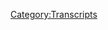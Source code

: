 {{DEFAULTSORT:
    #_TRANSCRIPT_0547:April 8, 2021
}}{{Transcript
    | title         = [[547: April 8, 2021]]
    | caption       = [https://knowledgefight.libsyn.com/547-april-8-2021 Listen to this episode on Libsyn]
    | episodeNumber = [[547: April 8, 2021|547]]
    | length        = 01:26:08
}}

{{MessageBox
    | header     = Warning: Bot Generated Content
    | text       = This transcript was automatically generated by transcription software and likely contains many mistakes and misattributions. Please check the audio for definitive quotes, attribution, and context.
    | image      = N3yvass4myg91.webp
    | imagewidth = 50px
    | id         = warning
}}

{{TranscriptBlock
    | name      = Unknown Speaker
    | timestamp = 00:00:00.000
    | text      = N-N-N-N-N-N-N-Knowledge Fight
}}

{{TranscriptBlock
    | name      = Unknown Speaker
    | timestamp = 00:00:13.000
    | text      = Damn and Jordan, I am sweating
}}

{{TranscriptBlock
    | name      = Unknown Speaker
    | timestamp = 00:00:18.079
    | text      = Knowledgefight.com, it's time to pray
}}

{{TranscriptBlock
    | name      = Unknown Speaker
    | timestamp = 00:00:21.320
    | text      = I have great respect for Knowledgefight
}}

{{TranscriptBlock
    | name      = Unknown Speaker
    | timestamp = 00:00:23.920
    | text      = Knowledgefight
}}

{{TranscriptBlock
    | name      = Unknown Speaker
    | timestamp = 00:00:25.199
    | text      = I'm sick of them posing as if they're the good guys
}}

{{TranscriptBlock
    | name      = Unknown Speaker
    | timestamp = 00:00:27.440
    | text      = Shang, we are the bad guys, Knowledgefight
}}

{{TranscriptBlock
    | name      = Unknown Speaker
    | timestamp = 00:00:30.039
    | text      = Damn and Jordan, Knowledgefight
}}

{{TranscriptBlock
    | name      = Unknown Speaker
    | timestamp = 00:00:32.240
    | text      = Rattle her, rattle her, rattle her
}}

{{TranscriptBlock
    | name      = Unknown Speaker
    | timestamp = 00:00:35.039
    | text      = Need, I need money
}}

{{TranscriptBlock
    | name      = Unknown Speaker
    | timestamp = 00:00:36.439
    | text      = Rattle her, rattle her, rattle her
}}

{{TranscriptBlock
    | name      = Unknown Speaker
    | timestamp = 00:00:39.439
    | text      = Andy and Kansas, Andy and, Andy and
}}

{{TranscriptBlock
    | name      = Unknown Speaker
    | timestamp = 00:00:42.240
    | text      = Stop it, Andy and Kan, Andy and Kansas
}}

{{TranscriptBlock
    | name      = Unknown Speaker
    | timestamp = 00:00:46.240
    | text      = It's time to pray
}}

{{TranscriptBlock
    | name      = Unknown Speaker
    | timestamp = 00:00:47.240
    | text      = Andy and Kansas, you're on the air, thanks for holding us
}}

{{TranscriptBlock
    | name      = Unknown Speaker
    | timestamp = 00:00:49.439
    | text      = Hello Alex, I'm a victim caller, I'm a huge fan
}}

{{TranscriptBlock
    | name      = Unknown Speaker
    | timestamp = 00:00:51.840
    | text      = I love your work
}}

{{TranscriptBlock
    | name      = Unknown Speaker
    | timestamp = 00:00:53.039
    | text      = Knowledgefight
}}

{{TranscriptBlock
    | name      = Unknown Speaker
    | timestamp = 00:00:54.840
    | text      = N-N-N-N-N-Knowledgefight.com
}}

{{TranscriptBlock
    | name      = Unknown Speaker
    | timestamp = 00:00:58.439
    | text      = I love you
}}

{{TranscriptBlock
    | name      = Unknown Speaker
    | timestamp = 00:00:59.439
    | text      = Hey everybody, welcome back to Knowledgefight, I'm Dan
}}

{{TranscriptBlock
    | name      = Unknown Speaker
    | timestamp = 00:01:01.439
    | text      = I'm Jordan
}}

{{TranscriptBlock
    | name      = Unknown Speaker
    | timestamp = 00:01:02.240
    | text      = We're Gible Dudes, like to sit around, drink novelty beverages
}}

{{TranscriptBlock
    | name      = Unknown Speaker
    | timestamp = 00:01:04.239
    | text      = and talk a little bit about Alex Jones
}}

{{TranscriptBlock
    | name      = Unknown Speaker
    | timestamp = 00:01:06.040
    | text      = Oh indeed we are, Dan
}}

{{TranscriptBlock
    | name      = Unknown Speaker
    | timestamp = 00:01:07.640
    | text      = Jordan
}}

{{TranscriptBlock
    | name      = Unknown Speaker
    | timestamp = 00:01:08.040
    | text      = Dan
}}

{{TranscriptBlock
    | name      = Unknown Speaker
    | timestamp = 00:01:08.439
    | text      = Jordan
}}

{{TranscriptBlock
    | name      = Unknown Speaker
    | timestamp = 00:01:09.040
    | text      = Quick question
}}

{{TranscriptBlock
    | name      = Unknown Speaker
    | timestamp = 00:01:10.040
    | text      = What's up?
}}

{{TranscriptBlock
    | name      = Unknown Speaker
    | timestamp = 00:01:10.840
    | text      = What's your bright spot today?
}}

{{TranscriptBlock
    | name      = Unknown Speaker
    | timestamp = 00:01:11.640
    | text      = My bright spot today, Jordan, is, uh, hey
}}

{{TranscriptBlock
    | name      = Unknown Speaker
    | timestamp = 00:01:14.640
    | text      = I finally got an appointment to get a vaccine
}}

{{TranscriptBlock
    | name      = Unknown Speaker
    | timestamp = 00:01:17.439
    | text      = Yay!
}}

{{TranscriptBlock
    | name      = Unknown Speaker
    | timestamp = 00:01:18.640
    | text      = Oh yeah, thank you
}}

{{TranscriptBlock
    | name      = Unknown Speaker
    | timestamp = 00:01:19.840
    | text      = Very exciting
}}

{{TranscriptBlock
    | name      = Unknown Speaker
    | timestamp = 00:01:20.840
    | text      = Um, it's been, I've been, uh, I'm past due in terms of, like, the groupings and what have you
}}

{{TranscriptBlock
    | name      = Unknown Speaker
    | timestamp = 00:01:26.239
    | text      = and I've been trying to, uh, find a place where I can go get a shot
}}

{{TranscriptBlock
    | name      = Unknown Speaker
    | timestamp = 00:01:30.640
    | text      = and I'm finally, as people are listening to this, it comes out on Friday
}}

{{TranscriptBlock
    | name      = Unknown Speaker
    | timestamp = 00:01:34.640
    | text      = Oh that's true
}}

{{TranscriptBlock
    | name      = Unknown Speaker
    | timestamp = 00:01:35.439
    | text      = I'm going tomorrow
}}

{{TranscriptBlock
    | name      = Unknown Speaker
    | timestamp = 00:01:36.840
    | text      = Yeah, yeah, yeah
}}

{{TranscriptBlock
    | name      = Unknown Speaker
    | timestamp = 00:01:37.840
    | text      = to get my shot, so, uh, I'm excited about that
}}

{{TranscriptBlock
    | name      = Unknown Speaker
    | timestamp = 00:01:40.840
    | text      = I'm very excited about that
}}

{{TranscriptBlock
    | name      = Unknown Speaker
    | timestamp = 00:01:42.239
    | text      = I'm excited about embarking on this next chapter of, uh, life
}}

{{TranscriptBlock
    | name      = Unknown Speaker
    | timestamp = 00:01:45.040
    | text      = We're free!
}}

{{TranscriptBlock
    | name      = Unknown Speaker
    | timestamp = 00:01:47.040
    | text      = Or something approximating it
}}

{{TranscriptBlock
    | name      = Unknown Speaker
    | timestamp = 00:01:49.040
    | text      = Something like that
}}

{{TranscriptBlock
    | name      = Unknown Speaker
    | timestamp = 00:01:49.640
    | text      = Yeah, and, uh, also as a sort of byproduct of this, this bright spot
}}

{{TranscriptBlock
    | name      = Unknown Speaker
    | timestamp = 00:01:53.640
    | text      = Um, I don't know if there's going to be, you know, any kind of side effects
}}

{{TranscriptBlock
    | name      = Unknown Speaker
    | timestamp = 00:01:57.439
    | text      = like a fever or, you know, tiredness or anything
}}

{{TranscriptBlock
    | name      = Unknown Speaker
    | timestamp = 00:02:00.640
    | text      = and so, in the interest of that, I'm going to give myself the weekend for just self and rest
}}

{{TranscriptBlock
    | name      = Unknown Speaker
    | timestamp = 00:02:06.239
    | text      = Recuperation
}}

{{TranscriptBlock
    | name      = Unknown Speaker
    | timestamp = 00:02:07.239
    | text      = Um, and so our Monday episode, uh, will actually come out on Wednesday
}}

{{TranscriptBlock
    | name      = Unknown Speaker
    | timestamp = 00:02:11.039
    | text      = Yes
}}

{{TranscriptBlock
    | name      = Unknown Speaker
    | timestamp = 00:02:11.439
    | text      = We're gonna push that back just, uh, for the sake of
}}

{{TranscriptBlock
    | name      = Unknown Speaker
    | timestamp = 00:02:13.840
    | text      = Safety, better safe than sorry
}}

{{TranscriptBlock
    | name      = Unknown Speaker
    | timestamp = 00:02:16.039
    | text      = I'd like to sit around and drink some tea, maybe, or something, you know, like
}}

{{TranscriptBlock
    | name      = Unknown Speaker
    | timestamp = 00:02:19.840
    | text      = If there's anything that the pandemic has taught us, it's maybe be overly cautious from time to time
}}

{{TranscriptBlock
    | name      = Unknown Speaker
    | timestamp = 00:02:24.240
    | text      = Yeah, you know, it's sort of, uh, I wanna, I wanna be like that image of what my parents thought I was doing
}}

{{TranscriptBlock
    | name      = Unknown Speaker
    | timestamp = 00:02:29.439
    | text      = when I stayed home from school sick
}}

{{TranscriptBlock
    | name      = Unknown Speaker
    | timestamp = 00:02:31.439
    | text      = When I was in school
}}

{{TranscriptBlock
    | name      = Unknown Speaker
    | timestamp = 00:02:33.039
    | text      = Oh, he's just watching the Price is Right like everybody else does
}}

{{TranscriptBlock
    | name      = Unknown Speaker
    | timestamp = 00:02:36.439
    | text      = Just sipping soup
}}

{{TranscriptBlock
    | name      = Unknown Speaker
    | timestamp = 00:02:37.840
    | text      = Just sitting there with a little blanket on
}}

{{TranscriptBlock
    | name      = Unknown Speaker
    | timestamp = 00:02:40.039
    | text      = Just broth
}}

{{TranscriptBlock
    | name      = Unknown Speaker
    | timestamp = 00:02:40.840
    | text      = Oh, yeah, yeah, yeah
}}

{{TranscriptBlock
    | name      = Unknown Speaker
    | timestamp = 00:02:41.840
    | text      = Letting those, those fumes open up my pores and my, uh
}}

{{TranscriptBlock
    | name      = Unknown Speaker
    | timestamp = 00:02:45.840
    | text      = Absolutely
}}

{{TranscriptBlock
    | name      = Unknown Speaker
    | timestamp = 00:02:46.340
    | text      = My sinuses
}}

{{TranscriptBlock
    | name      = Unknown Speaker
    | timestamp = 00:02:46.840
    | text      = Yeah, you got it
}}

{{TranscriptBlock
    | name      = Unknown Speaker
    | timestamp = 00:02:47.639
    | text      = Um, yeah, so that's, that's exciting
}}

{{TranscriptBlock
    | name      = Unknown Speaker
    | timestamp = 00:02:49.639
    | text      = That's wonderful
}}

{{TranscriptBlock
    | name      = Unknown Speaker
    | timestamp = 00:02:50.439
    | text      = Yeah, how about you?
}}

{{TranscriptBlock
    | name      = Unknown Speaker
    | timestamp = 00:02:51.240
    | text      = We're all very excited
}}

{{TranscriptBlock
    | name      = Unknown Speaker
    | timestamp = 00:02:51.840
    | text      = Uh, my bright spot, Dan, is, uh, Godspeed You Black Emperor
}}

{{TranscriptBlock
    | name      = Unknown Speaker
    | timestamp = 00:02:55.240
    | text      = Yeah, you were telling me it's a new album
}}

{{TranscriptBlock
    | name      = Unknown Speaker
    | timestamp = 00:02:56.240
    | text      = Has put out a new album
}}

{{TranscriptBlock
    | name      = Unknown Speaker
    | timestamp = 00:02:57.240
    | text      = And it is spectacular
}}

{{TranscriptBlock
    | name      = Unknown Speaker
    | timestamp = 00:02:59.439
    | text      = Yeah
}}

{{TranscriptBlock
    | name      = Unknown Speaker
    | timestamp = 00:02:59.840
    | text      = It is so good
}}

{{TranscriptBlock
    | name      = Unknown Speaker
    | timestamp = 00:03:00.840
    | text      = Mhm
}}

{{TranscriptBlock
    | name      = Unknown Speaker
    | timestamp = 00:03:01.240
    | text      = They're on, like, almost 25 years as a band or something
}}

{{TranscriptBlock
    | name      = Unknown Speaker
    | timestamp = 00:03:05.439
    | text      = They're incredible
}}

{{TranscriptBlock
    | name      = Unknown Speaker
    | timestamp = 00:03:07.039
    | text      = It's fantastic
}}

{{TranscriptBlock
    | name      = Unknown Speaker
    | timestamp = 00:03:08.639
    | text      = They still got it, Dan
}}

{{TranscriptBlock
    | name      = Unknown Speaker
    | timestamp = 00:03:10.039
    | text      = I feel like you and I were supposed to do something and you couldn't because you had to listen to the album on repeat
}}

{{TranscriptBlock
    | name      = Unknown Speaker
    | timestamp = 00:03:13.639
    | text      = I was too busy listening to Godspeed
}}

{{TranscriptBlock
    | name      = Unknown Speaker
    | timestamp = 00:03:17.240
    | text      = Uh, hey, work can't get done
}}

{{TranscriptBlock
    | name      = Unknown Speaker
    | timestamp = 00:03:19.240
    | text      = Sorry, I would, look, I would love to help
}}

{{TranscriptBlock
    | name      = Unknown Speaker
    | timestamp = 00:03:21.240
    | text      = But, uh, Godspeed released a new album
}}

{{TranscriptBlock
    | name      = Unknown Speaker
    | timestamp = 00:03:23.439
    | text      = So I'm gonna have to listen to this 40-minute opus
}}

{{TranscriptBlock
    | name      = Unknown Speaker
    | timestamp = 00:03:27.039
    | text      = I understand
}}

{{TranscriptBlock
    | name      = Unknown Speaker
    | timestamp = 00:03:27.639
    | text      = Yeah
}}

{{TranscriptBlock
    | name      = Unknown Speaker
    | timestamp = 00:03:28.039
    | text      = I understand
}}

{{TranscriptBlock
    | name      = Unknown Speaker
    | timestamp = 00:03:29.039
    | text      = Um, so, Jordan, today we have an interesting, uh, little bit to go over
}}

{{TranscriptBlock
    | name      = Unknown Speaker
    | timestamp = 00:03:32.439
    | text      = I don't know if you've been able to keep unaware of some of the news
}}

{{TranscriptBlock
    | name      = Unknown Speaker
    | timestamp = 00:03:36.439
    | text      = Some of it I have been unable to stay unaware of
}}

{{TranscriptBlock
    | name      = Unknown Speaker
    | timestamp = 00:03:39.639
    | text      = Right, so we'll get into some of that
}}

{{TranscriptBlock
    | name      = Unknown Speaker
    | timestamp = 00:03:41.039
    | text      = Alright
}}

{{TranscriptBlock
    | name      = Unknown Speaker
    | timestamp = 00:03:41.639
    | text      = Oh, boy
}}

{{TranscriptBlock
    | name      = Unknown Speaker
    | timestamp = 00:03:42.639
    | text      = Um, but before we do, let's take a little moment to say hello and thank you to some new wonks
}}

{{TranscriptBlock
    | name      = Unknown Speaker
    | timestamp = 00:03:46.439
    | text      = Oh, that's a great idea
}}

{{TranscriptBlock
    | name      = Unknown Speaker
    | timestamp = 00:03:47.439
    | text      = First, uh, this person, J-D-O, J-D-O, I don't know how to pronounce that
}}

{{TranscriptBlock
    | name      = Unknown Speaker
    | timestamp = 00:03:52.039
    | text      = Sure
}}

{{TranscriptBlock
    | name      = Unknown Speaker
    | timestamp = 00:03:53.039
    | text      = J-D-O
}}

{{TranscriptBlock
    | name      = Unknown Speaker
    | timestamp = 00:03:55.039
    | text      = Um, they, uh, also, uh, were kind enough to mention, uh, keep, uh, tell me about an event that's coming up in Oklahoma
}}

{{TranscriptBlock
    | name      = Unknown Speaker
    | timestamp = 00:04:02.639
    | text      = Uh-huh
}}

{{TranscriptBlock
    | name      = Unknown Speaker
    | timestamp = 00:04:03.639
    | text      = Where, uh, all kinds of weirdos are speaking and, man, I wanna go
}}

{{TranscriptBlock
    | name      = Unknown Speaker
    | timestamp = 00:04:09.240
    | text      = I believe Mike Adams is giving a speech
}}

{{TranscriptBlock
    | name      = Unknown Speaker
    | timestamp = 00:04:10.840
    | text      = Oh, no
}}

{{TranscriptBlock
    | name      = Unknown Speaker
    | timestamp = 00:04:11.840
    | text      = Uh, I really would like to go, but I don't think I'm gonna be able to make it
}}

{{TranscriptBlock
    | name      = Unknown Speaker
    | timestamp = 00:04:14.439
    | text      = But anyway, thank you, J-D-O
}}

{{TranscriptBlock
    | name      = Unknown Speaker
    | timestamp = 00:04:16.040
    | text      = I'm a policy wonk
}}

{{TranscriptBlock
    | name      = Unknown Speaker
    | timestamp = 00:04:17.040
    | text      = You're now a policy wonk
}}

{{TranscriptBlock
    | name      = Unknown Speaker
    | timestamp = 00:04:18.040
    | text      = Thank you
}}

{{TranscriptBlock
    | name      = Unknown Speaker
    | timestamp = 00:04:19.040
    | text      = Next
}}

{{TranscriptBlock
    | name      = Unknown Speaker
    | timestamp = 00:04:20.040
    | text      = Oi, hawkin
}}

{{TranscriptBlock
    | name      = Unknown Speaker
    | timestamp = 00:04:21.040
    | text      = Thank you so much, you are now a policy wonk
}}

{{TranscriptBlock
    | name      = Unknown Speaker
    | timestamp = 00:04:22.040
    | text      = I'm a policy wonk
}}

{{TranscriptBlock
    | name      = Unknown Speaker
    | timestamp = 00:04:23.040
    | text      = Thank you very much
}}

{{TranscriptBlock
    | name      = Unknown Speaker
    | timestamp = 00:04:24.040
    | text      = Oi, hawkin
}}

{{TranscriptBlock
    | name      = Unknown Speaker
    | timestamp = 00:04:25.040
    | text      = Uh, this person also wanted me to give a shout-out to the Knowledge Fighters
}}

{{TranscriptBlock
    | name      = Unknown Speaker
    | timestamp = 00:04:28.540
    | text      = Apparently there's a Discord, uh, uh, server?
}}

{{TranscriptBlock
    | name      = Unknown Speaker
    | timestamp = 00:04:32.040
    | text      = Is that what it's called?
}}

{{TranscriptBlock
    | name      = Unknown Speaker
    | timestamp = 00:04:33.040
    | text      = I have no idea
}}

{{TranscriptBlock
    | name      = Unknown Speaker
    | timestamp = 00:04:34.040
    | text      = Discord is beyond me
}}

{{TranscriptBlock
    | name      = Unknown Speaker
    | timestamp = 00:04:35.040
    | text      = Yeah, me too
}}

{{TranscriptBlock
    | name      = Unknown Speaker
    | timestamp = 00:04:36.040
    | text      = Um, but, uh, there's apparently a place where, uh, listeners of the show congregate and, uh,
}}

{{TranscriptBlock
    | name      = Unknown Speaker
    | timestamp = 00:04:41.040
    | text      = chat, uh, up
}}

{{TranscriptBlock
    | name      = Unknown Speaker
    | timestamp = 00:04:42.040
    | text      = And I've heard it's a lot of fun
}}

{{TranscriptBlock
    | name      = Unknown Speaker
    | timestamp = 00:04:44.040
    | text      = Oh, that's great!
}}

{{TranscriptBlock
    | name      = Unknown Speaker
    | timestamp = 00:04:45.040
    | text      = Yeah, so
}}

{{TranscriptBlock
    | name      = Unknown Speaker
    | timestamp = 00:04:46.040
    | text      = That's really great that I'm just now finding out about it
}}

{{TranscriptBlock
    | name      = Unknown Speaker
    | timestamp = 00:04:49.040
    | text      = Uh, next
}}

{{TranscriptBlock
    | name      = Unknown Speaker
    | timestamp = 00:04:50.040
    | text      = Justice for wonk
}}

{{TranscriptBlock
    | name      = Unknown Speaker
    | timestamp = 00:04:51.040
    | text      = Thank you so much, you are now a policy wonk
}}

{{TranscriptBlock
    | name      = Unknown Speaker
    | timestamp = 00:04:52.839
    | text      = I'm a policy wonk
}}

{{TranscriptBlock
    | name      = Unknown Speaker
    | timestamp = 00:04:53.839
    | text      = Thank you very much
}}

{{TranscriptBlock
    | name      = Unknown Speaker
    | timestamp = 00:04:54.839
    | text      = Thank you, next
}}

{{TranscriptBlock
    | name      = Unknown Speaker
    | timestamp = 00:04:55.839
    | text      = And that is our rallying cry, Dan
}}

{{TranscriptBlock
    | name      = Unknown Speaker
    | timestamp = 00:04:56.839
    | text      = Next
}}

{{TranscriptBlock
    | name      = Unknown Speaker
    | timestamp = 00:04:57.839
    | text      = Pee Biggs
}}

{{TranscriptBlock
    | name      = Unknown Speaker
    | timestamp = 00:04:58.839
    | text      = Thank you so much, you are now a policy wonk
}}

{{TranscriptBlock
    | name      = Unknown Speaker
    | timestamp = 00:05:00.040
    | text      = I'm a policy wonk
}}

{{TranscriptBlock
    | name      = Unknown Speaker
    | timestamp = 00:05:01.040
    | text      = Thanks, Pee Biggs
}}

{{TranscriptBlock
    | name      = Unknown Speaker
    | timestamp = 00:05:02.040
    | text      = Thank you
}}

{{TranscriptBlock
    | name      = Unknown Speaker
    | timestamp = 00:05:03.040
    | text      = Next
}}

{{TranscriptBlock
    | name      = Unknown Speaker
    | timestamp = 00:05:04.040
    | text      = Durk
}}

{{TranscriptBlock
    | name      = Unknown Speaker
    | timestamp = 00:05:05.040
    | text      = Queer
}}

{{TranscriptBlock
    | name      = Unknown Speaker
    | timestamp = 00:05:06.040
    | text      = Durk
}}

{{TranscriptBlock
    | name      = Unknown Speaker
    | timestamp = 00:05:07.040
    | text      = Queerdinker
}}

{{TranscriptBlock
    | name      = Unknown Speaker
    | timestamp = 00:05:08.040
    | text      = Thank you so much, you are now a policy wonk
}}

{{TranscriptBlock
    | name      = Unknown Speaker
    | timestamp = 00:05:09.040
    | text      = I'm a policy wonk
}}

{{TranscriptBlock
    | name      = Unknown Speaker
    | timestamp = 00:05:10.040
    | text      = Thank you very much
}}

{{TranscriptBlock
    | name      = Unknown Speaker
    | timestamp = 00:05:11.040
    | text      = Durk
}}

{{TranscriptBlock
    | name      = Unknown Speaker
    | timestamp = 00:05:12.040
    | text      = Queerdinker
}}

{{TranscriptBlock
    | name      = Unknown Speaker
    | timestamp = 00:05:13.040
    | text      = Oh, boy
}}

{{TranscriptBlock
    | name      = Unknown Speaker
    | timestamp = 00:05:14.040
    | text      = I think they said that they wanted me to mispronounce
}}

{{TranscriptBlock
    | name      = Unknown Speaker
    | timestamp = 00:05:15.040
    | text      = Mispronounce it?
}}

{{TranscriptBlock
    | name      = Unknown Speaker
    | timestamp = 00:05:16.040
    | text      = Yeah, okay
}}

{{TranscriptBlock
    | name      = Unknown Speaker
    | timestamp = 00:05:17.040
    | text      = Next
}}

{{TranscriptBlock
    | name      = Unknown Speaker
    | timestamp = 00:05:18.040
    | text      = Zap
}}

{{TranscriptBlock
    | name      = Unknown Speaker
    | timestamp = 00:05:19.040
    | text      = Rodoser
}}

{{TranscriptBlock
    | name      = Unknown Speaker
    | timestamp = 00:05:20.040
    | text      = Thank you so much, you are now a policy wonk
}}

{{TranscriptBlock
    | name      = Unknown Speaker
    | timestamp = 00:05:21.040
    | text      = I'm a policy wonk
}}

{{TranscriptBlock
    | name      = Unknown Speaker
    | timestamp = 00:05:22.040
    | text      = Thank you very much, Zap Rodoser
}}

{{TranscriptBlock
    | name      = Unknown Speaker
    | timestamp = 00:05:23.040
    | text      = Rose Dozer
}}

{{TranscriptBlock
    | name      = Unknown Speaker
    | timestamp = 00:05:24.040
    | text      = Zap Rose Dozer
}}

{{TranscriptBlock
    | name      = Unknown Speaker
    | timestamp = 00:05:25.040
    | text      = Apologies
}}

{{TranscriptBlock
    | name      = Unknown Speaker
    | timestamp = 00:05:26.040
    | text      = I, I only hear Zap Brannigan in my head, so that's what I got
}}

{{TranscriptBlock
    | name      = Unknown Speaker
    | timestamp = 00:05:29.040
    | text      = Next
}}

{{TranscriptBlock
    | name      = Unknown Speaker
    | timestamp = 00:05:30.040
    | text      = Jucks
}}

{{TranscriptBlock
    | name      = Unknown Speaker
    | timestamp = 00:05:31.040
    | text      = Jucks definitely killed his daughter
}}

{{TranscriptBlock
    | name      = Unknown Speaker
    | timestamp = 00:05:32.040
    | text      = Chuck Norris wasn't wearing a wig
}}

{{TranscriptBlock
    | name      = Unknown Speaker
    | timestamp = 00:05:34.040
    | text      = Thank you so much, you are now a policy wonk
}}

{{TranscriptBlock
    | name      = Unknown Speaker
    | timestamp = 00:05:36.040
    | text      = I'm a policy wonk
}}

{{TranscriptBlock
    | name      = Unknown Speaker
    | timestamp = 00:05:37.040
    | text      = Thank you so much
}}

{{TranscriptBlock
    | name      = Unknown Speaker
    | timestamp = 00:05:38.040
    | text      = Thank you very much
}}

{{TranscriptBlock
    | name      = Unknown Speaker
    | timestamp = 00:05:39.040
    | text      = And finally, I'd like to say thank you and give a shout out to a new technocrat, this
}}

{{TranscriptBlock
    | name      = Unknown Speaker
    | timestamp = 00:05:43.040
    | text      = is, uh, thank you so much, Treadmark, you are now a technocrat
}}

{{TranscriptBlock
    | name      = Unknown Speaker
    | timestamp = 00:05:47.040
    | text      = I'm a policy wonk
}}

{{TranscriptBlock
    | name      = Unknown Speaker
    | timestamp = 00:05:48.040
    | text      = Crikey, mate, that's fantastic, have yourself a brew
}}

{{TranscriptBlock
    | name      = Unknown Speaker
    | timestamp = 00:05:51.040
    | text      = How's your 401k doing, bro?
}}

{{TranscriptBlock
    | name      = Unknown Speaker
    | timestamp = 00:05:53.040
    | text      = Alright, we gotta go full tilt boogie on this, Watson, alright?
}}

{{TranscriptBlock
    | name      = Unknown Speaker
    | timestamp = 00:05:55.040
    | text      = Let's just get down to business
}}

{{TranscriptBlock
    | name      = Unknown Speaker
    | timestamp = 00:05:57.040
    | text      = We ain't making that money off that heroin
}}

{{TranscriptBlock
    | name      = Unknown Speaker
    | timestamp = 00:05:59.040
    | text      = Why you pimps so good?
}}

{{TranscriptBlock
    | name      = Unknown Speaker
    | timestamp = 00:06:01.040
    | text      = My, my neck is freakishly large
}}

{{TranscriptBlock
    | name      = Unknown Speaker
    | timestamp = 00:06:03.040
    | text      = I declare info war on you
}}

{{TranscriptBlock
    | name      = Unknown Speaker
    | timestamp = 00:06:05.040
    | text      = Thank you so much, Treadmark
}}

{{TranscriptBlock
    | name      = Unknown Speaker
    | timestamp = 00:06:06.040
    | text      = Yes, thank you very much, Treadmark
}}

{{TranscriptBlock
    | name      = Unknown Speaker
    | timestamp = 00:06:08.040
    | text      = Treadmark also wanted me to give a shout out to, uh, Reddit board, ah shit, I forgot the
}}

{{TranscriptBlock
    | name      = Unknown Speaker
    | timestamp = 00:06:13.040
    | text      = name of it
}}

{{TranscriptBlock
    | name      = Unknown Speaker
    | timestamp = 00:06:14.040
    | text      = Um, R The Donald, I believe was the one that he really wanted to get out there
}}

{{TranscriptBlock
    | name      = Unknown Speaker
    | timestamp = 00:06:24.040
    | text      = So Jordan, there's been some news
}}

{{TranscriptBlock
    | name      = Unknown Speaker
    | timestamp = 00:06:26.040
    | text      = Yes, Dan
}}

{{TranscriptBlock
    | name      = Unknown Speaker
    | timestamp = 00:06:27.040
    | text      = So I'd been all ready to go back to 2003 for today's episode, have some fun, learning about
}}

{{TranscriptBlock
    | name      = Unknown Speaker
    | timestamp = 00:06:33.040
    | text      = the past and what have you
}}

{{TranscriptBlock
    | name      = Unknown Speaker
    | timestamp = 00:06:34.040
    | text      = Of course
}}

{{TranscriptBlock
    | name      = Unknown Speaker
    | timestamp = 00:06:35.040
    | text      = But then at the last minute all my plans got thrown into whack
}}

{{TranscriptBlock
    | name      = Unknown Speaker
    | timestamp = 00:06:37.040
    | text      = As is always the case
}}

{{TranscriptBlock
    | name      = Unknown Speaker
    | timestamp = 00:06:39.040
    | text      = Alex went down to the border, he was looking for a soul to steal
}}

{{TranscriptBlock
    | name      = Unknown Speaker
    | timestamp = 00:06:42.040
    | text      = And on Wednesday he released a video of himself accosting somebody who was transporting some
}}

{{TranscriptBlock
    | name      = Unknown Speaker
    | timestamp = 00:06:47.040
    | text      = children, possibly recklessly in the back of a station wagon
}}

{{TranscriptBlock
    | name      = Unknown Speaker
    | timestamp = 00:06:50.040
    | text      = Sure
}}

{{TranscriptBlock
    | name      = Unknown Speaker
    | timestamp = 00:06:51.040
    | text      = Alex, or maybe it was more of a van, I don't know, I don't know car types
}}

{{TranscriptBlock
    | name      = Unknown Speaker
    | timestamp = 00:06:54.040
    | text      = Anyway, Alex and his associates yell at the guy driving the car about how he's been caught
}}

{{TranscriptBlock
    | name      = Unknown Speaker
    | timestamp = 00:06:59.040
    | text      = smuggling people
}}

{{TranscriptBlock
    | name      = Unknown Speaker
    | timestamp = 00:07:00.040
    | text      = Sure
}}

{{TranscriptBlock
    | name      = Unknown Speaker
    | timestamp = 00:07:01.040
    | text      = And it is a huge mess
}}

{{TranscriptBlock
    | name      = Unknown Speaker
    | timestamp = 00:07:02.040
    | text      = Uh huh
}}

{{TranscriptBlock
    | name      = Unknown Speaker
    | timestamp = 00:07:03.040
    | text      = I don't know what all the details of this situation are at this point, but I do know
}}

{{TranscriptBlock
    | name      = Unknown Speaker
    | timestamp = 00:07:06.040
    | text      = that I don't believe for a second that Alex and his dumb posse found someone just smuggling
}}

{{TranscriptBlock
    | name      = Unknown Speaker
    | timestamp = 00:07:10.040
    | text      = children casually
}}

{{TranscriptBlock
    | name      = Unknown Speaker
    | timestamp = 00:07:11.040
    | text      = I'm gonna wait to dig into this until there's a little bit more public information because
}}

{{TranscriptBlock
    | name      = Unknown Speaker
    | timestamp = 00:07:15.040
    | text      = I could see this going a couple different directions
}}

{{TranscriptBlock
    | name      = Unknown Speaker
    | timestamp = 00:07:18.040
    | text      = And honestly, Alex better keep his fingers crossed because it looks like a couple things
}}

{{TranscriptBlock
    | name      = Unknown Speaker
    | timestamp = 00:07:21.040
    | text      = in that video that he released could be crimes
}}

{{TranscriptBlock
    | name      = Unknown Speaker
    | timestamp = 00:07:24.040
    | text      = Oh, that's not good
}}

{{TranscriptBlock
    | name      = Unknown Speaker
    | timestamp = 00:07:25.040
    | text      = He's sitting there banging like on the roof of a car trying to physically stop it from
}}

{{TranscriptBlock
    | name      = Unknown Speaker
    | timestamp = 00:07:29.040
    | text      = leaving
}}

{{TranscriptBlock
    | name      = Unknown Speaker
    | timestamp = 00:07:30.040
    | text      = Yeah
}}

{{TranscriptBlock
    | name      = Unknown Speaker
    | timestamp = 00:07:31.040
    | text      = Which could be a problem
}}

{{TranscriptBlock
    | name      = Unknown Speaker
    | timestamp = 00:07:32.040
    | text      = He's acting in ways that some might interpret as defamatory
}}

{{TranscriptBlock
    | name      = Unknown Speaker
    | timestamp = 00:07:36.040
    | text      = I mean, it does a little bit sound like Alex Jones just started attacking Clark Griswold
}}

{{TranscriptBlock
    | name      = Unknown Speaker
    | timestamp = 00:07:43.040
    | text      = on the way to the fucking theme park
}}

{{TranscriptBlock
    | name      = Unknown Speaker
    | timestamp = 00:07:46.040
    | text      = I'm not a legal expert, but it really looks like this video is an open and shut case of
}}

{{TranscriptBlock
    | name      = Unknown Speaker
    | timestamp = 00:07:51.040
    | text      = defamation against a charity that is alleged to be involved in this smuggling
}}

{{TranscriptBlock
    | name      = Unknown Speaker
    | timestamp = 00:07:55.040
    | text      = This is Catholic Charities RGV
}}

{{TranscriptBlock
    | name      = Unknown Speaker
    | timestamp = 00:07:59.040
    | text      = Their address and signs are clearly shown in the video
}}

{{TranscriptBlock
    | name      = Unknown Speaker
    | timestamp = 00:08:02.040
    | text      = That's not good
}}

{{TranscriptBlock
    | name      = Unknown Speaker
    | timestamp = 00:08:03.040
    | text      = And the accusation is very clear from Alex's actions that this charity is essentially a
}}

{{TranscriptBlock
    | name      = Unknown Speaker
    | timestamp = 00:08:06.040
    | text      = front for smuggling
}}

{{TranscriptBlock
    | name      = Unknown Speaker
    | timestamp = 00:08:08.040
    | text      = That's probably defamatory
}}

{{TranscriptBlock
    | name      = Unknown Speaker
    | timestamp = 00:08:09.040
    | text      = This organization is the Catholic Charities of the Rio Grande Valley
}}

{{TranscriptBlock
    | name      = Unknown Speaker
    | timestamp = 00:08:12.040
    | text      = And the specific building that Alex was staking out was the Humanitarian Crisis Relief Center
}}

{{TranscriptBlock
    | name      = Unknown Speaker
    | timestamp = 00:08:17.040
    | text      = that they began operating last summer
}}

{{TranscriptBlock
    | name      = Unknown Speaker
    | timestamp = 00:08:19.040
    | text      = Right
}}

{{TranscriptBlock
    | name      = Unknown Speaker
    | timestamp = 00:08:20.040
    | text      = According to their website, this is at the Sacred Heart Catholic Church in McAllen, Texas
}}

{{TranscriptBlock
    | name      = Unknown Speaker
    | timestamp = 00:08:25.040
    | text      = And quote, the center provides a place for the countless men, women, and children and
}}

{{TranscriptBlock
    | name      = Unknown Speaker
    | timestamp = 00:08:29.040
    | text      = infant refugees to rest, have a warm meal, a shower, and change into clean clothing
}}

{{TranscriptBlock
    | name      = Unknown Speaker
    | timestamp = 00:08:34.039
    | text      = as well as receive medicine and other supplies before continuing on their journey
}}

{{TranscriptBlock
    | name      = Unknown Speaker
    | timestamp = 00:08:37.039
    | text      = So Alex was like, quick, someone's acting Christ-like, destroy them!
}}

{{TranscriptBlock
    | name      = Unknown Speaker
    | timestamp = 00:08:42.039
    | text      = Yep
}}

{{TranscriptBlock
    | name      = Unknown Speaker
    | timestamp = 00:08:43.039
    | text      = Okay
}}

{{TranscriptBlock
    | name      = Unknown Speaker
    | timestamp = 00:08:44.039
    | text      = If you look into this specific charity, it becomes a little interesting that Alex would
}}

{{TranscriptBlock
    | name      = Unknown Speaker
    | timestamp = 00:08:47.039
    | text      = choose this one to focus on
}}

{{TranscriptBlock
    | name      = Unknown Speaker
    | timestamp = 00:08:49.039
    | text      = The organization was started by a nun named Sister Norma Pimentel
}}

{{TranscriptBlock
    | name      = Unknown Speaker
    | timestamp = 00:08:53.039
    | text      = who was a very fierce and public critic of Trump's border policies
}}

{{TranscriptBlock
    | name      = Unknown Speaker
    | timestamp = 00:08:57.039
    | text      = To her credit, she was also a vocal opponent of Obama's policies, but that probably doesn't matter to Alex
}}

{{TranscriptBlock
    | name      = Unknown Speaker
    | timestamp = 00:09:02.039
    | text      = She wrote an op-ed in the Washington Post in February 2020 titled
}}

{{TranscriptBlock
    | name      = Unknown Speaker
    | timestamp = 00:09:06.039
    | text      = quote, President Trump don't ignore the suffering at the border caused by your policies
}}

{{TranscriptBlock
    | name      = Unknown Speaker
    | timestamp = 00:09:11.039
    | text      = In 2019, she was invited to participate in what was called a roundtable conversation
}}

{{TranscriptBlock
    | name      = Unknown Speaker
    | timestamp = 00:09:15.039
    | text      = about issues at the border with Trump himself
}}

{{TranscriptBlock
    | name      = Unknown Speaker
    | timestamp = 00:09:17.039
    | text      = That one was called Back in the Habit, I believe
}}

{{TranscriptBlock
    | name      = Unknown Speaker
    | timestamp = 00:09:21.039
    | text      = Sister Pimentel was disappointed by what she experienced
}}

{{TranscriptBlock
    | name      = Unknown Speaker
    | timestamp = 00:09:24.039
    | text      = as she discussed in an interview with Texas Monthly
}}

{{TranscriptBlock
    | name      = Unknown Speaker
    | timestamp = 00:09:27.039
    | text      = Quote, Trump asked every single person at the table to say something
}}

{{TranscriptBlock
    | name      = Unknown Speaker
    | timestamp = 00:09:31.039
    | text      = and I realized that when they were speaking, they were just reaffirming what it was
}}

{{TranscriptBlock
    | name      = Unknown Speaker
    | timestamp = 00:09:35.039
    | text      = that he had talked about and congratulating him
}}

{{TranscriptBlock
    | name      = Unknown Speaker
    | timestamp = 00:09:38.039
    | text      = I realized that the roundtable was about listening to and reaffirming his plans
}}

{{TranscriptBlock
    | name      = Unknown Speaker
    | timestamp = 00:09:42.039
    | text      = He didn't really give local people an opportunity to say anything
}}

{{TranscriptBlock
    | name      = Unknown Speaker
    | timestamp = 00:09:45.039
    | text      = That is unsurprising
}}

{{TranscriptBlock
    | name      = Unknown Speaker
    | timestamp = 00:09:47.039
    | text      = Very recently, in March 2021, she was featured in an article in the Rio Grande Guardian
}}

{{TranscriptBlock
    | name      = Unknown Speaker
    | timestamp = 00:09:53.039
    | text      = that begins like this
}}

{{TranscriptBlock
    | name      = Unknown Speaker
    | timestamp = 00:09:55.039
    | text      = Quote, the executive director of Catholic Charities of the Rio Grande Valley
}}

{{TranscriptBlock
    | name      = Unknown Speaker
    | timestamp = 00:09:59.039
    | text      = thanks God for President Biden's decision to reverse the Trump administration's
}}

{{TranscriptBlock
    | name      = Unknown Speaker
    | timestamp = 00:10:03.039
    | text      = Migrant Protection Protocols policy
}}

{{TranscriptBlock
    | name      = Unknown Speaker
    | timestamp = 00:10:05.039
    | text      = Sister Norma Pimentel says it's God's plan to have asylum requests
}}

{{TranscriptBlock
    | name      = Unknown Speaker
    | timestamp = 00:10:11.039
    | text      = of unaccompanied minors from Central America fully processed in the United States
}}

{{TranscriptBlock
    | name      = Unknown Speaker
    | timestamp = 00:10:15.039
    | text      = Sure, mere days ago, on April 4th
}}

{{TranscriptBlock
    | name      = Unknown Speaker
    | timestamp = 00:10:18.039
    | text      = Sister Pimentel was interviewed on Face the Nation
}}

{{TranscriptBlock
    | name      = Unknown Speaker
    | timestamp = 00:10:21.039
    | text      = where she discussed how Biden's changes to Trump's policies have changed her work
}}

{{TranscriptBlock
    | name      = Unknown Speaker
    | timestamp = 00:10:25.039
    | text      = Okay, so you're saying that a few days ago
}}

{{TranscriptBlock
    | name      = Unknown Speaker
    | timestamp = 00:10:28.039
    | text      = Just a few days, perhaps even, what?
}}

{{TranscriptBlock
    | name      = Unknown Speaker
    | timestamp = 00:10:31.039
    | text      = One or two days before this incident occurred
}}

{{TranscriptBlock
    | name      = Unknown Speaker
    | timestamp = 00:10:34.039
    | text      = Eh, right around
}}

{{TranscriptBlock
    | name      = Unknown Speaker
    | timestamp = 00:10:35.039
    | text      = The person who began or started the very charity that Alex will accosted
}}

{{TranscriptBlock
    | name      = Unknown Speaker
    | timestamp = 00:10:42.039
    | text      = and defamed
}}

{{TranscriptBlock
    | name      = Unknown Speaker
    | timestamp = 00:10:43.039
    | text      = Who has also been a long time public critic of Trump's policies
}}

{{TranscriptBlock
    | name      = Unknown Speaker
    | timestamp = 00:10:48.039
    | text      = and again, for the sake of giving it up for moral clarity and consistency
}}

{{TranscriptBlock
    | name      = Unknown Speaker
    | timestamp = 00:10:53.039
    | text      = was also a critic of Obama's policies
}}

{{TranscriptBlock
    | name      = Unknown Speaker
    | timestamp = 00:10:56.039
    | text      = and is a critic of these new policies not going far enough
}}

{{TranscriptBlock
    | name      = Unknown Speaker
    | timestamp = 00:10:59.039
    | text      = but inasmuch as they are representative of progress in the areas that she works in
}}

{{TranscriptBlock
    | name      = Unknown Speaker
    | timestamp = 00:11:04.039
    | text      = she is congratulatory of them
}}

{{TranscriptBlock
    | name      = Unknown Speaker
    | timestamp = 00:11:06.039
    | text      = So what you have just told me is that this was a completely extemporaneous event
}}

{{TranscriptBlock
    | name      = Unknown Speaker
    | timestamp = 00:11:13.039
    | text      = Alex was wandering around and heard the call to action
}}

{{TranscriptBlock
    | name      = Unknown Speaker
    | timestamp = 00:11:19.039
    | text      = No, but here's the thing
}}

{{TranscriptBlock
    | name      = Unknown Speaker
    | timestamp = 00:11:20.039
    | text      = Instinctively ran to stop this human trafficking from occurring
}}

{{TranscriptBlock
    | name      = Unknown Speaker
    | timestamp = 00:11:23.039
    | text      = No, but here's the thing
}}

{{TranscriptBlock
    | name      = Unknown Speaker
    | timestamp = 00:11:24.039
    | text      = I can totally believe he doesn't know any of this
}}

{{TranscriptBlock
    | name      = Unknown Speaker
    | timestamp = 00:11:28.039
    | text      = I actually can totally believe that too
}}

{{TranscriptBlock
    | name      = Unknown Speaker
    | timestamp = 00:11:31.039
    | text      = It could totally be a coincidence
}}

{{TranscriptBlock
    | name      = Unknown Speaker
    | timestamp = 00:11:33.039
    | text      = Yeah
}}

{{TranscriptBlock
    | name      = Unknown Speaker
    | timestamp = 00:11:34.039
    | text      = I was looking into this charity and trying to understand a little bit more about it
}}

{{TranscriptBlock
    | name      = Unknown Speaker
    | timestamp = 00:11:39.039
    | text      = and all these things like, oh, this is a person who is someone who Alex absolutely would target
}}

{{TranscriptBlock
    | name      = Unknown Speaker
    | timestamp = 00:11:44.039
    | text      = Oh, despise, yeah
}}

{{TranscriptBlock
    | name      = Unknown Speaker
    | timestamp = 00:11:45.039
    | text      = But at the same time, I can totally see this just being a situation where
}}

{{TranscriptBlock
    | name      = Unknown Speaker
    | timestamp = 00:11:50.039
    | text      = he went to McAllen, Texas
}}

{{TranscriptBlock
    | name      = Unknown Speaker
    | timestamp = 00:11:54.039
    | text      = was hanging out outside waiting for the optics to be right
}}

{{TranscriptBlock
    | name      = Unknown Speaker
    | timestamp = 00:11:57.039
    | text      = Sure
}}

{{TranscriptBlock
    | name      = Unknown Speaker
    | timestamp = 00:11:58.039
    | text      = Then he created a scene
}}

{{TranscriptBlock
    | name      = Unknown Speaker
    | timestamp = 00:11:59.039
    | text      = Sure
}}

{{TranscriptBlock
    | name      = Unknown Speaker
    | timestamp = 00:12:00.039
    | text      = did a publicity stunt
}}

{{TranscriptBlock
    | name      = Unknown Speaker
    | timestamp = 00:12:01.039
    | text      = and blah, blah, blah, here we go
}}

{{TranscriptBlock
    | name      = Unknown Speaker
    | timestamp = 00:12:02.039
    | text      = Yeah, that sounds about right
}}

{{TranscriptBlock
    | name      = Unknown Speaker
    | timestamp = 00:12:03.039
    | text      = But, better hope this doesn't go to court
}}

{{TranscriptBlock
    | name      = Unknown Speaker
    | timestamp = 00:12:06.039
    | text      = because I think you could make a pretty compelling case
}}

{{TranscriptBlock
    | name      = Unknown Speaker
    | timestamp = 00:12:09.039
    | text      = that Alex has a reason to have animus towards this organization
}}

{{TranscriptBlock
    | name      = Unknown Speaker
    | timestamp = 00:12:15.039
    | text      = based on their political differences
}}

{{TranscriptBlock
    | name      = Unknown Speaker
    | timestamp = 00:12:17.039
    | text      = I'm struggling to live in a world where a judge might disagree with me
}}

{{TranscriptBlock
    | name      = Unknown Speaker
    | timestamp = 00:12:23.039
    | text      = on what is very clearly an open and shut case
}}

{{TranscriptBlock
    | name      = Unknown Speaker
    | timestamp = 00:12:25.039
    | text      = I don't like living in a world where a judge is like, well, if you interpret that
}}

{{TranscriptBlock
    | name      = Unknown Speaker
    | timestamp = 00:12:29.039
    | text      = Nah, nah, nah, this is too obvious
}}

{{TranscriptBlock
    | name      = Unknown Speaker
    | timestamp = 00:12:31.039
    | text      = Yeah
}}

{{TranscriptBlock
    | name      = Unknown Speaker
    | timestamp = 00:12:32.039
    | text      = So, I don't really care to deconstruct this video in and of itself
}}

{{TranscriptBlock
    | name      = Unknown Speaker
    | timestamp = 00:12:36.039
    | text      = because it's just Alex yelling at a guy in a car
}}

{{TranscriptBlock
    | name      = Unknown Speaker
    | timestamp = 00:12:39.039
    | text      = It's great
}}

{{TranscriptBlock
    | name      = Unknown Speaker
    | timestamp = 00:12:40.039
    | text      = On April 8th, the Catholic Charities released a statement hoping to clarify
}}

{{TranscriptBlock
    | name      = Unknown Speaker
    | timestamp = 00:12:43.039
    | text      = the various defamatory claims made by Alex
}}

{{TranscriptBlock
    | name      = Unknown Speaker
    | timestamp = 00:12:46.039
    | text      = The response makes total sense
}}

{{TranscriptBlock
    | name      = Unknown Speaker
    | timestamp = 00:12:48.039
    | text      = Fuck that guy
}}

{{TranscriptBlock
    | name      = Unknown Speaker
    | timestamp = 00:12:49.039
    | text      = The only thing that I think is missing is a threat of legal action
}}

{{TranscriptBlock
    | name      = Unknown Speaker
    | timestamp = 00:12:52.039
    | text      = Yeah
}}

{{TranscriptBlock
    | name      = Unknown Speaker
    | timestamp = 00:12:53.039
    | text      = But again, this is up to everybody themselves
}}

{{TranscriptBlock
    | name      = Unknown Speaker
    | timestamp = 00:12:56.039
    | text      = Of course
}}

{{TranscriptBlock
    | name      = Unknown Speaker
    | timestamp = 00:12:57.039
    | text      = to deal with on their own terms and decide whether they want to go through that
}}

{{TranscriptBlock
    | name      = Unknown Speaker
    | timestamp = 00:13:00.039
    | text      = rigmarole and that public embarrassment and difficulty
}}

{{TranscriptBlock
    | name      = Unknown Speaker
    | timestamp = 00:13:04.039
    | text      = Oh yeah, I wouldn't wish that on my worst enemy
}}

{{TranscriptBlock
    | name      = Unknown Speaker
    | timestamp = 00:13:07.039
    | text      = Nah
}}

{{TranscriptBlock
    | name      = Unknown Speaker
    | timestamp = 00:13:08.039
    | text      = I would wish it on Alex though, so never mind
}}

{{TranscriptBlock
    | name      = Unknown Speaker
    | timestamp = 00:13:10.039
    | text      = I would wish that on my worst enemy, yeah
}}

{{TranscriptBlock
    | name      = Unknown Speaker
    | timestamp = 00:13:12.039
    | text      = I wouldn't wish whatever the person suing him would have to go through
}}

{{TranscriptBlock
    | name      = Unknown Speaker
    | timestamp = 00:13:16.039
    | text      = all the difficulty
}}

{{TranscriptBlock
    | name      = Unknown Speaker
    | timestamp = 00:13:17.039
    | text      = Yeah
}}

{{TranscriptBlock
    | name      = Unknown Speaker
    | timestamp = 00:13:18.039
    | text      = I understand why some people are reluctant to
}}

{{TranscriptBlock
    | name      = Unknown Speaker
    | timestamp = 00:13:22.039
    | text      = Totally
}}

{{TranscriptBlock
    | name      = Unknown Speaker
    | timestamp = 00:13:23.039
    | text      = But boy, this seems like a pretty easy case
}}

{{TranscriptBlock
    | name      = Unknown Speaker
    | timestamp = 00:13:26.039
    | text      = It shouldn't take too long to work its way through the courts
}}

{{TranscriptBlock
    | name      = Unknown Speaker
    | timestamp = 00:13:30.039
    | text      = Yeah
}}

{{TranscriptBlock
    | name      = Unknown Speaker
    | timestamp = 00:13:31.039
    | text      = I can imagine Alex giving a blustery speech about how he'll fight this or die
}}

{{TranscriptBlock
    | name      = Unknown Speaker
    | timestamp = 00:13:37.039
    | text      = Sure
}}

{{TranscriptBlock
    | name      = Unknown Speaker
    | timestamp = 00:13:38.039
    | text      = And then a week later issuing a public apology
}}

{{TranscriptBlock
    | name      = Unknown Speaker
    | timestamp = 00:13:40.039
    | text      = Listen, I don't want to get in the way of nuns doing all their business
}}

{{TranscriptBlock
    | name      = Unknown Speaker
    | timestamp = 00:13:44.039
    | text      = Love nuns
}}

{{TranscriptBlock
    | name      = Unknown Speaker
    | timestamp = 00:13:45.039
    | text      = Nuns are good people, yeah
}}

{{TranscriptBlock
    | name      = Unknown Speaker
    | timestamp = 00:13:47.039
    | text      = Did you see Sister Act 2 back in the habit?
}}

{{TranscriptBlock
    | name      = Unknown Speaker
    | timestamp = 00:13:49.039
    | text      = This is how I'm going to poach Jordan's joke
}}

{{TranscriptBlock
    | name      = Unknown Speaker
    | timestamp = 00:13:51.039
    | text      = It was pretty great
}}

{{TranscriptBlock
    | name      = Unknown Speaker
    | timestamp = 00:13:52.039
    | text      = So yeah, I don't want to talk about that video in and of itself
}}

{{TranscriptBlock
    | name      = Unknown Speaker
    | timestamp = 00:13:56.039
    | text      = but what I thought might be interesting is seeing what happens on the 8th
}}

{{TranscriptBlock
    | name      = Unknown Speaker
    | timestamp = 00:13:59.039
    | text      = because this is Thursday, this is after he's had the social media flare up
}}

{{TranscriptBlock
    | name      = Unknown Speaker
    | timestamp = 00:14:06.039
    | text      = over this video
}}

{{TranscriptBlock
    | name      = Unknown Speaker
    | timestamp = 00:14:07.039
    | text      = Sure, he's had his moment
}}

{{TranscriptBlock
    | name      = Unknown Speaker
    | timestamp = 00:14:08.039
    | text      = It's been posted, we went all kinds of viral and stuff
}}

{{TranscriptBlock
    | name      = Unknown Speaker
    | timestamp = 00:14:11.039
    | text      = Yeah, of course
}}

{{TranscriptBlock
    | name      = Unknown Speaker
    | timestamp = 00:14:12.039
    | text      = And yeah, I wanted to see where he was at on the 8th
}}

{{TranscriptBlock
    | name      = Unknown Speaker
    | timestamp = 00:14:15.039
    | text      = Yeah, sure, let's see what happens
}}

{{TranscriptBlock
    | name      = Unknown Speaker
    | timestamp = 00:14:16.039
    | text      = So here's another context drop from this show
}}

{{TranscriptBlock
    | name      = Unknown Speaker
    | timestamp = 00:14:18.039
    | text      = I'm not okay
}}

{{TranscriptBlock
    | name      = Unknown Speaker
    | timestamp = 00:14:20.039
    | text      = And is anybody the good guy in Ukraine?
}}

{{TranscriptBlock
    | name      = Unknown Speaker
    | timestamp = 00:14:23.039
    | text      = They've been killing each other for so long, eastern and western Ukraine
}}

{{TranscriptBlock
    | name      = Unknown Speaker
    | timestamp = 00:14:26.039
    | text      = It's like the half-cocks and McCoys
}}

{{TranscriptBlock
    | name      = Unknown Speaker
    | timestamp = 00:14:29.039
    | text      = What?
}}

{{TranscriptBlock
    | name      = Unknown Speaker
    | timestamp = 00:14:30.039
    | text      = Is anybody the bad guy in Ukraine is a dark question to ask
}}

{{TranscriptBlock
    | name      = Unknown Speaker
    | timestamp = 00:14:36.039
    | text      = Well, you're focusing on a different part than I'm focusing on
}}

{{TranscriptBlock
    | name      = Unknown Speaker
    | timestamp = 00:14:39.039
    | text      = I understand that
}}

{{TranscriptBlock
    | name      = Unknown Speaker
    | timestamp = 00:14:40.039
    | text      = The half-cocks and the McCoys?
}}

{{TranscriptBlock
    | name      = Unknown Speaker
    | timestamp = 00:14:41.039
    | text      = I don't know what to do with the half-cocks and the McCoys
}}

{{TranscriptBlock
    | name      = Unknown Speaker
    | timestamp = 00:14:44.039
    | text      = I just heard that and stroked out
}}

{{TranscriptBlock
    | name      = Unknown Speaker
    | timestamp = 00:14:46.039
    | text      = Yeah, I know that the people misspeak and whatever
}}

{{TranscriptBlock
    | name      = Unknown Speaker
    | timestamp = 00:14:49.039
    | text      = And I'm not a nitpicker
}}

{{TranscriptBlock
    | name      = Unknown Speaker
    | timestamp = 00:14:51.039
    | text      = But this is an out-of-context drop, first of all
}}

{{TranscriptBlock
    | name      = Unknown Speaker
    | timestamp = 00:14:53.039
    | text      = And second of all, if there's anything that Alex's persona should know a lot about
}}

{{TranscriptBlock
    | name      = Unknown Speaker
    | timestamp = 00:14:57.039
    | text      = Oh, the Hatfields and the McCoys?
}}

{{TranscriptBlock
    | name      = Unknown Speaker
    | timestamp = 00:14:59.039
    | text      = Yeah, you think so?
}}

{{TranscriptBlock
    | name      = Unknown Speaker
    | timestamp = 00:15:00.039
    | text      = Yes
}}

{{TranscriptBlock
    | name      = Unknown Speaker
    | timestamp = 00:15:01.039
    | text      = Not the half-asses and the McCoys?
}}

{{TranscriptBlock
    | name      = Unknown Speaker
    | timestamp = 00:15:03.039
    | text      = The half-cocks
}}

{{TranscriptBlock
    | name      = Unknown Speaker
    | timestamp = 00:15:04.039
    | text      = Yikes
}}

{{TranscriptBlock
    | name      = Unknown Speaker
    | timestamp = 00:15:06.039
    | text      = Oh man, now I want to start a gang called the half-cocks
}}

{{TranscriptBlock
    | name      = Unknown Speaker
    | timestamp = 00:15:10.039
    | text      = And just never explain the name
}}

{{TranscriptBlock
    | name      = Unknown Speaker
    | timestamp = 00:15:12.039
    | text      = Sure
}}

{{TranscriptBlock
    | name      = Unknown Speaker
    | timestamp = 00:15:13.039
    | text      = People are just like, why do they call them the half-cocks?
}}

{{TranscriptBlock
    | name      = Unknown Speaker
    | timestamp = 00:15:15.039
    | text      = They say, we should get windbreakers
}}

{{TranscriptBlock
    | name      = Unknown Speaker
    | timestamp = 00:15:19.039
    | text      = Unrelated to this conversation entirely
}}

{{TranscriptBlock
    | name      = Unknown Speaker
    | timestamp = 00:15:22.039
    | text      = That was just a random thought
}}

{{TranscriptBlock
    | name      = Unknown Speaker
    | timestamp = 00:15:25.039
    | text      = We should just get windbreakers
}}

{{TranscriptBlock
    | name      = Unknown Speaker
    | timestamp = 00:15:27.039
    | text      = So we're going to start here on April 8th
}}

{{TranscriptBlock
    | name      = Unknown Speaker
    | timestamp = 00:15:29.039
    | text      = And I will say, it seems like Alex isn't even thinking about the border, this video, anything
}}

{{TranscriptBlock
    | name      = Unknown Speaker
    | timestamp = 00:15:36.039
    | text      = Of course
}}

{{TranscriptBlock
    | name      = Unknown Speaker
    | timestamp = 00:15:37.039
    | text      = The alarm bells are hitting
}}

{{TranscriptBlock
    | name      = Unknown Speaker
    | timestamp = 00:15:39.039
    | text      = China has now, with aircraft carriers and over a hundred ships
}}

{{TranscriptBlock
    | name      = Unknown Speaker
    | timestamp = 00:15:43.039
    | text      = Thousands totaled
}}

{{TranscriptBlock
    | name      = Unknown Speaker
    | timestamp = 00:15:45.039
    | text      = Encircled Taiwan and has heavy bombers flying over it
}}

{{TranscriptBlock
    | name      = Unknown Speaker
    | timestamp = 00:15:50.039
    | text      = The Taiwanese say they may start firing missiles any minute
}}

{{TranscriptBlock
    | name      = Unknown Speaker
    | timestamp = 00:15:54.039
    | text      = That was this morning, last night there
}}

{{TranscriptBlock
    | name      = Unknown Speaker
    | timestamp = 00:15:57.039
    | text      = All hell is breaking loose
}}

{{TranscriptBlock
    | name      = Unknown Speaker
    | timestamp = 00:16:00.039
    | text      = The Russians are massing troops on the edge of Ukraine because Biden's sending in heavy weapons
}}

{{TranscriptBlock
    | name      = Unknown Speaker
    | timestamp = 00:16:05.039
    | text      = And there are major artillery battles going on
}}

{{TranscriptBlock
    | name      = Unknown Speaker
    | timestamp = 00:16:09.039
    | text      = Between proxy U.S. and Russian forces and we are not the good guys in this
}}

{{TranscriptBlock
    | name      = Unknown Speaker
    | timestamp = 00:16:13.039
    | text      = So we got a world war coming together here
}}

{{TranscriptBlock
    | name      = Unknown Speaker
    | timestamp = 00:16:16.039
    | text      = Yeah, that does sound pretty much the canary in the coal mine
}}

{{TranscriptBlock
    | name      = Unknown Speaker
    | timestamp = 00:16:20.039
    | text      = This seems to be the line that Alex is taking now
}}

{{TranscriptBlock
    | name      = Unknown Speaker
    | timestamp = 00:16:23.039
    | text      = Which I find interesting because a couple days prior
}}

{{TranscriptBlock
    | name      = Unknown Speaker
    | timestamp = 00:16:26.039
    | text      = He was really going hard on this SPARS document
}}

{{TranscriptBlock
    | name      = Unknown Speaker
    | timestamp = 00:16:29.039
    | text      = Sure
}}

{{TranscriptBlock
    | name      = Unknown Speaker
    | timestamp = 00:16:30.039
    | text      = And then he went to the border and did a giant publicity stunt
}}

{{TranscriptBlock
    | name      = Unknown Speaker
    | timestamp = 00:16:32.039
    | text      = Right, right, right
}}

{{TranscriptBlock
    | name      = Unknown Speaker
    | timestamp = 00:16:33.039
    | text      = And now it's world war
}}

{{TranscriptBlock
    | name      = Unknown Speaker
    | timestamp = 00:16:34.039
    | text      = Now we're moving on
}}

{{TranscriptBlock
    | name      = Unknown Speaker
    | timestamp = 00:16:35.039
    | text      = This is confusing
}}

{{TranscriptBlock
    | name      = Unknown Speaker
    | timestamp = 00:16:37.039
    | text      = I hear, I hear
}}

{{TranscriptBlock
    | name      = Unknown Speaker
    | timestamp = 00:16:39.039
    | text      = This is chaotic
}}

{{TranscriptBlock
    | name      = Unknown Speaker
    | timestamp = 00:16:40.039
    | text      = What I am hearing while he speaks is the advice of a lawyer in his ear going
}}

{{TranscriptBlock
    | name      = Unknown Speaker
    | timestamp = 00:16:44.039
    | text      = Don't explain anything about that
}}

{{TranscriptBlock
    | name      = Unknown Speaker
    | timestamp = 00:16:46.039
    | text      = Talk about
}}

{{TranscriptBlock
    | name      = Unknown Speaker
    | timestamp = 00:16:47.039
    | text      = The more you talk about it
}}

{{TranscriptBlock
    | name      = Unknown Speaker
    | timestamp = 00:16:48.039
    | text      = Something else
}}

{{TranscriptBlock
    | name      = Unknown Speaker
    | timestamp = 00:16:49.039
    | text      = Do you remember what happened with the million dollar bounty? Do you remember?
}}

{{TranscriptBlock
    | name      = Unknown Speaker
    | timestamp = 00:16:51.039
    | text      = Oh no, I mean you're wrong about that
}}

{{TranscriptBlock
    | name      = Unknown Speaker
    | timestamp = 00:16:53.039
    | text      = But it's weird that he starts the show like this
}}

{{TranscriptBlock
    | name      = Unknown Speaker
    | timestamp = 00:16:56.039
    | text      = He does get into the video eventually
}}

{{TranscriptBlock
    | name      = Unknown Speaker
    | timestamp = 00:16:57.039
    | text      = Oh okay, well of course
}}

{{TranscriptBlock
    | name      = Unknown Speaker
    | timestamp = 00:16:58.039
    | text      = So if there's a lawyer in his ear he forgets about it very quickly
}}

{{TranscriptBlock
    | name      = Unknown Speaker
    | timestamp = 00:17:01.039
    | text      = You gotta keep the lawyer in there at all times
}}

{{TranscriptBlock
    | name      = Unknown Speaker
    | timestamp = 00:17:03.039
    | text      = I think that one of the reasons that Alex is going on and starting his show
}}

{{TranscriptBlock
    | name      = Unknown Speaker
    | timestamp = 00:17:07.039
    | text      = Sort of leading with this idea about world war and all this
}}

{{TranscriptBlock
    | name      = Unknown Speaker
    | timestamp = 00:17:11.039
    | text      = Is because that day Biden was giving a speech
}}

{{TranscriptBlock
    | name      = Unknown Speaker
    | timestamp = 00:17:15.039
    | text      = About gun control, regulation ideas
}}

{{TranscriptBlock
    | name      = Unknown Speaker
    | timestamp = 00:17:19.039
    | text      = Sure
}}

{{TranscriptBlock
    | name      = Unknown Speaker
    | timestamp = 00:17:20.039
    | text      = And that fits more in those sets of narratives
}}

{{TranscriptBlock
    | name      = Unknown Speaker
    | timestamp = 00:17:26.039
    | text      = Yeah, yeah, yeah
}}

{{TranscriptBlock
    | name      = Unknown Speaker
    | timestamp = 00:17:27.039
    | text      = I'll make more clear what I mean a little bit later as we go through
}}

{{TranscriptBlock
    | name      = Unknown Speaker
    | timestamp = 00:17:30.039
    | text      = But the beginning of this show and a large portion of the top of it
}}

{{TranscriptBlock
    | name      = Unknown Speaker
    | timestamp = 00:17:34.039
    | text      = Is Alex playing Biden's speech and then just sort of rambling over it
}}

{{TranscriptBlock
    | name      = Unknown Speaker
    | timestamp = 00:17:38.039
    | text      = Sure
}}

{{TranscriptBlock
    | name      = Unknown Speaker
    | timestamp = 00:17:39.039
    | text      = Thank you for having the courage
}}

{{TranscriptBlock
    | name      = Unknown Speaker
    | timestamp = 00:17:40.039
    | text      = He cares so much about violence
}}

{{TranscriptBlock
    | name      = Unknown Speaker
    | timestamp = 00:17:42.039
    | text      = That's why Obama fought in the Arab Spring
}}

{{TranscriptBlock
    | name      = Unknown Speaker
    | timestamp = 00:17:44.039
    | text      = Fast and furious, killed millions
}}

{{TranscriptBlock
    | name      = Unknown Speaker
    | timestamp = 00:17:46.039
    | text      = Senator Blumenthal understands it
}}

{{TranscriptBlock
    | name      = Unknown Speaker
    | timestamp = 00:17:47.039
    | text      = With the guns of what the Middle East and Mexico
}}

{{TranscriptBlock
    | name      = Unknown Speaker
    | timestamp = 00:17:49.039
    | text      = A lot of the folks out here understand it
}}

{{TranscriptBlock
    | name      = Unknown Speaker
    | timestamp = 00:17:50.039
    | text      = He transitioned weapons to terrorists in Mexico
}}

{{TranscriptBlock
    | name      = Unknown Speaker
    | timestamp = 00:17:52.039
    | text      = Thank you
}}

{{TranscriptBlock
    | name      = Unknown Speaker
    | timestamp = 00:17:53.039
    | text      = With Obama
}}

{{TranscriptBlock
    | name      = Unknown Speaker
    | timestamp = 00:17:54.039
    | text      = To turn pain into purpose and demand that we take the action
}}

{{TranscriptBlock
    | name      = Unknown Speaker
    | timestamp = 00:17:57.039
    | text      = He's a gun running communist Chinese criminal
}}

{{TranscriptBlock
    | name      = Unknown Speaker
    | timestamp = 00:18:00.039
    | text      = Enough
}}

{{TranscriptBlock
    | name      = Unknown Speaker
    | timestamp = 00:18:01.039
    | text      = Yeah, enough of you funded terrorists
}}

{{TranscriptBlock
    | name      = Unknown Speaker
    | timestamp = 00:18:03.039
    | text      = You drug dealing pedophile
}}

{{TranscriptBlock
    | name      = Unknown Speaker
    | timestamp = 00:18:05.039
    | text      = Oh boy, so it's that, it's that for a while
}}

{{TranscriptBlock
    | name      = Unknown Speaker
    | timestamp = 00:18:08.039
    | text      = He's interrupting like Joe Biden is the highwayman
}}

{{TranscriptBlock
    | name      = Unknown Speaker
    | timestamp = 00:18:11.039
    | text      = It's a little annoying
}}

{{TranscriptBlock
    | name      = Unknown Speaker
    | timestamp = 00:18:15.039
    | text      = Yeah, that's frustrating
}}

{{TranscriptBlock
    | name      = Unknown Speaker
    | timestamp = 00:18:16.039
    | text      = Yeah, so he keeps insisting that fast and furious
}}

{{TranscriptBlock
    | name      = Unknown Speaker
    | timestamp = 00:18:19.039
    | text      = Is the silver bullet that will take down the O'Biden administration
}}

{{TranscriptBlock
    | name      = Unknown Speaker
    | timestamp = 00:18:23.039
    | text      = Ooh, how long did it take to get there?
}}

{{TranscriptBlock
    | name      = Unknown Speaker
    | timestamp = 00:18:26.039
    | text      = It seems like that should have happened way earlier
}}

{{TranscriptBlock
    | name      = Unknown Speaker
    | timestamp = 00:18:28.039
    | text      = He kept calling Biden Obama and then
}}

{{TranscriptBlock
    | name      = Unknown Speaker
    | timestamp = 00:18:31.039
    | text      = And then he just put it together
}}

{{TranscriptBlock
    | name      = Unknown Speaker
    | timestamp = 00:18:32.039
    | text      = Yeah, for a while he's been calling
}}

{{TranscriptBlock
    | name      = Unknown Speaker
    | timestamp = 00:18:34.039
    | text      = That's so frustrating
}}

{{TranscriptBlock
    | name      = Unknown Speaker
    | timestamp = 00:18:35.039
    | text      = Oh, the reason I keep calling him Obama is because it's O'Biden
}}

{{TranscriptBlock
    | name      = Unknown Speaker
    | timestamp = 00:18:38.039
    | text      = O'Biden was right there, guys
}}

{{TranscriptBlock
    | name      = Unknown Speaker
    | timestamp = 00:18:40.039
    | text      = It was right there
}}

{{TranscriptBlock
    | name      = Unknown Speaker
    | timestamp = 00:18:42.039
    | text      = It's not hard to get there
}}

{{TranscriptBlock
    | name      = Unknown Speaker
    | timestamp = 00:18:44.039
    | text      = Nope
}}

{{TranscriptBlock
    | name      = Unknown Speaker
    | timestamp = 00:18:45.039
    | text      = This is Alex doing his level best at being Rush
}}

{{TranscriptBlock
    | name      = Unknown Speaker
    | timestamp = 00:18:48.039
    | text      = This is why the right is terrible at comedy
}}

{{TranscriptBlock
    | name      = Unknown Speaker
    | timestamp = 00:18:51.039
    | text      = They can't even pick up found jokes
}}

{{TranscriptBlock
    | name      = Unknown Speaker
    | timestamp = 00:18:54.039
    | text      = Yeah, terrible
}}

{{TranscriptBlock
    | name      = Unknown Speaker
    | timestamp = 00:18:55.039
    | text      = I would say that if Alex were to get sued
}}

{{TranscriptBlock
    | name      = Unknown Speaker
    | timestamp = 00:18:58.039
    | text      = Over this video where he is, you know, in my opinion
}}

{{TranscriptBlock
    | name      = Unknown Speaker
    | timestamp = 00:19:02.039
    | text      = Probably defaming this charity
}}

{{TranscriptBlock
    | name      = Unknown Speaker
    | timestamp = 00:19:04.039
    | text      = Yeah, almost certainly
}}

{{TranscriptBlock
    | name      = Unknown Speaker
    | timestamp = 00:19:05.039
    | text      = One of his best defenses might be that like
}}

{{TranscriptBlock
    | name      = Unknown Speaker
    | timestamp = 00:19:08.039
    | text      = Not many people saw it, you know, it's no big deal
}}

{{TranscriptBlock
    | name      = Unknown Speaker
    | timestamp = 00:19:11.039
    | text      = Unfortunately, here he is bragging
}}

{{TranscriptBlock
    | name      = Unknown Speaker
    | timestamp = 00:19:14.039
    | text      = See, now there's where we get into trouble
}}

{{TranscriptBlock
    | name      = Unknown Speaker
    | timestamp = 00:19:16.039
    | text      = And then what happened yesterday, two days ago
}}

{{TranscriptBlock
    | name      = Unknown Speaker
    | timestamp = 00:19:19.039
    | text      = We put out the video that has probably 50 million views
}}

{{TranscriptBlock
    | name      = Unknown Speaker
    | timestamp = 00:19:23.039
    | text      = I mean, it's just everywhere
}}

{{TranscriptBlock
    | name      = Unknown Speaker
    | timestamp = 00:19:25.039
    | text      = And the smuggling going on, it's all illegal
}}

{{TranscriptBlock
    | name      = Unknown Speaker
    | timestamp = 00:19:29.039
    | text      = He didn't sign an executive order
}}

{{TranscriptBlock
    | name      = Unknown Speaker
    | timestamp = 00:19:31.039
    | text      = He didn't pass a law
}}

{{TranscriptBlock
    | name      = Unknown Speaker
    | timestamp = 00:19:33.039
    | text      = He didn't repeal a law
}}

{{TranscriptBlock
    | name      = Unknown Speaker
    | timestamp = 00:19:34.039
    | text      = He just said, surge us before he even stole the election
}}

{{TranscriptBlock
    | name      = Unknown Speaker
    | timestamp = 00:19:38.039
    | text      = And then now he congratulates them on the great job they've done
}}

{{TranscriptBlock
    | name      = Unknown Speaker
    | timestamp = 00:19:41.039
    | text      = And then there's the quote Catholic charity that's run by the Democratic Party
}}

{{TranscriptBlock
    | name      = Unknown Speaker
    | timestamp = 00:19:44.039
    | text      = Just one of the facilities there in McAllen, Texas
}}

{{TranscriptBlock
    | name      = Unknown Speaker
    | timestamp = 00:19:48.039
    | text      = And there they are loading little kids in to a trunk like luggage
}}

{{TranscriptBlock
    | name      = Unknown Speaker
    | timestamp = 00:19:52.039
    | text      = And we stop them, the police say, yeah, what you're doing is illegal, take them out
}}

{{TranscriptBlock
    | name      = Unknown Speaker
    | timestamp = 00:19:55.039
    | text      = They go inside, we catch more cars doing it
}}

{{TranscriptBlock
    | name      = Unknown Speaker
    | timestamp = 00:19:57.039
    | text      = We haven't even put that footage out
}}

{{TranscriptBlock
    | name      = Unknown Speaker
    | timestamp = 00:20:00.039
    | text      = I don't think you will
}}

{{TranscriptBlock
    | name      = Unknown Speaker
    | timestamp = 00:20:01.039
    | text      = No, no
}}

{{TranscriptBlock
    | name      = Unknown Speaker
    | timestamp = 00:20:02.039
    | text      = I suspect that that footage is not forthcoming
}}

{{TranscriptBlock
    | name      = Unknown Speaker
    | timestamp = 00:20:04.039
    | text      = Yeah
}}

{{TranscriptBlock
    | name      = Unknown Speaker
    | timestamp = 00:20:05.039
    | text      = We'll see though
}}

{{TranscriptBlock
    | name      = Unknown Speaker
    | timestamp = 00:20:06.039
    | text      = Yeah, I mean, he's just bragging about how many people saw this
}}

{{TranscriptBlock
    | name      = Unknown Speaker
    | timestamp = 00:20:09.039
    | text      = Which I think works against his eventual probable argument that he's gonna need to make
}}

{{TranscriptBlock
    | name      = Unknown Speaker
    | timestamp = 00:20:14.039
    | text      = Yeah, he's not good at this
}}

{{TranscriptBlock
    | name      = Unknown Speaker
    | timestamp = 00:20:15.039
    | text      = To downplay this
}}

{{TranscriptBlock
    | name      = Unknown Speaker
    | timestamp = 00:20:16.039
    | text      = He's not good at this
}}

{{TranscriptBlock
    | name      = Unknown Speaker
    | timestamp = 00:20:17.039
    | text      = Yeah
}}

{{TranscriptBlock
    | name      = Unknown Speaker
    | timestamp = 00:20:18.039
    | text      = This is not good
}}

{{TranscriptBlock
    | name      = Unknown Speaker
    | timestamp = 00:20:19.039
    | text      = But then again, if he doesn't get sued and there's no legal trouble
}}

{{TranscriptBlock
    | name      = Unknown Speaker
    | timestamp = 00:20:21.039
    | text      = Then I guess he
}}

{{TranscriptBlock
    | name      = Unknown Speaker
    | timestamp = 00:20:22.039
    | text      = Wee
}}

{{TranscriptBlock
    | name      = Unknown Speaker
    | timestamp = 00:20:23.039
    | text      = Yeah
}}

{{TranscriptBlock
    | name      = Unknown Speaker
    | timestamp = 00:20:24.039
    | text      = Yep
}}

{{TranscriptBlock
    | name      = Unknown Speaker
    | timestamp = 00:20:25.039
    | text      = Anyway, Alex has this bee in his bonnet about the idea that people are saying that he staged this whole thing
}}

{{TranscriptBlock
    | name      = Unknown Speaker
    | timestamp = 00:20:31.039
    | text      = He went down to the border and he staged it
}}

{{TranscriptBlock
    | name      = Unknown Speaker
    | timestamp = 00:20:33.039
    | text      = Well, it seems like he didn't like capture a coyote
}}

{{TranscriptBlock
    | name      = Unknown Speaker
    | timestamp = 00:20:37.039
    | text      = No
}}

{{TranscriptBlock
    | name      = Unknown Speaker
    | timestamp = 00:20:38.039
    | text      = So much as found people who were doing exactly what they said they were going to be doing
}}

{{TranscriptBlock
    | name      = Unknown Speaker
    | timestamp = 00:20:43.039
    | text      = And accosted them
}}

{{TranscriptBlock
    | name      = Unknown Speaker
    | timestamp = 00:20:44.039
    | text      = Yeah
}}

{{TranscriptBlock
    | name      = Unknown Speaker
    | timestamp = 00:20:45.039
    | text      = And then how does literally dozens of national newspapers said, Jones probably staged this
}}

{{TranscriptBlock
    | name      = Unknown Speaker
    | timestamp = 00:20:51.039
    | text      = There are no crisis
}}

{{TranscriptBlock
    | name      = Unknown Speaker
    | timestamp = 00:20:52.039
    | text      = Yeah, I staged the McAllen police
}}

{{TranscriptBlock
    | name      = Unknown Speaker
    | timestamp = 00:20:54.039
    | text      = I staged the kids being put in the trunk
}}

{{TranscriptBlock
    | name      = Unknown Speaker
    | timestamp = 00:20:56.039
    | text      = I mean, if I could stage something like that with a hundred million dollar budget
}}

{{TranscriptBlock
    | name      = Unknown Speaker
    | timestamp = 00:21:00.039
    | text      = I would be better than
}}

{{TranscriptBlock
    | name      = Unknown Speaker
    | timestamp = 00:21:02.039
    | text      = Is Joe Rogan gonna pay for it?
}}

{{TranscriptBlock
    | name      = Unknown Speaker
    | timestamp = 00:21:05.039
    | text      = The top directors out there
}}

{{TranscriptBlock
    | name      = Unknown Speaker
    | timestamp = 00:21:07.039
    | text      = Alex couldn't think of one director
}}

{{TranscriptBlock
    | name      = Unknown Speaker
    | timestamp = 00:21:09.039
    | text      = Spielberg, no, he's a globalist
}}

{{TranscriptBlock
    | name      = Unknown Speaker
    | timestamp = 00:21:13.039
    | text      = Scorsese, no, he's a globalist
}}

{{TranscriptBlock
    | name      = Unknown Speaker
    | timestamp = 00:21:14.039
    | text      = Clinton Tarantino, I hate him
}}

{{TranscriptBlock
    | name      = Unknown Speaker
    | timestamp = 00:21:16.039
    | text      = I hate that guy
}}

{{TranscriptBlock
    | name      = Unknown Speaker
    | timestamp = 00:21:18.039
    | text      = Ryan Johnson, no, I wasn't a fan of The Last Jedi
}}

{{TranscriptBlock
    | name      = Unknown Speaker
    | timestamp = 00:21:22.039
    | text      = What else do we got?
}}

{{TranscriptBlock
    | name      = Unknown Speaker
    | timestamp = 00:21:24.039
    | text      = I'm still bitter that I wasn't in Guardians of the Galaxy
}}

{{TranscriptBlock
    | name      = Unknown Speaker
    | timestamp = 00:21:27.039
    | text      = James Scott, yeah
}}

{{TranscriptBlock
    | name      = Unknown Speaker
    | timestamp = 00:21:28.039
    | text      = Add that one into the list
}}

{{TranscriptBlock
    | name      = Unknown Speaker
    | timestamp = 00:21:30.039
    | text      = All he's got is Clint Eastwood
}}

{{TranscriptBlock
    | name      = Unknown Speaker
    | timestamp = 00:21:33.039
    | text      = Probably
}}

{{TranscriptBlock
    | name      = Unknown Speaker
    | timestamp = 00:21:34.039
    | text      = So the media didn't say this about Alex
}}

{{TranscriptBlock
    | name      = Unknown Speaker
    | timestamp = 00:21:37.039
    | text      = On April 7th, I couldn't find like any media outlets even really covering this publicity stunt
}}

{{TranscriptBlock
    | name      = Unknown Speaker
    | timestamp = 00:21:43.039
    | text      = Any actual media outlets, I mean there was like a gateway pundit
}}

{{TranscriptBlock
    | name      = Unknown Speaker
    | timestamp = 00:21:46.039
    | text      = Sure, sure, sure, sure
}}

{{TranscriptBlock
    | name      = Unknown Speaker
    | timestamp = 00:21:47.039
    | text      = But there were a bunch of random people tweeting about it
}}

{{TranscriptBlock
    | name      = Unknown Speaker
    | timestamp = 00:21:49.039
    | text      = And I think that Alex is just pretending that random tweets saying that he probably staged the videos
}}

{{TranscriptBlock
    | name      = Unknown Speaker
    | timestamp = 00:21:53.039
    | text      = The same thing as dozens of media outlets and national newspapers covering it
}}

{{TranscriptBlock
    | name      = Unknown Speaker
    | timestamp = 00:21:58.039
    | text      = What is new media other than tweets going national, man?
}}

{{TranscriptBlock
    | name      = Unknown Speaker
    | timestamp = 00:22:04.039
    | text      = That's new media
}}

{{TranscriptBlock
    | name      = Unknown Speaker
    | timestamp = 00:22:05.039
    | text      = I think I've come up with this equation
}}

{{TranscriptBlock
    | name      = Unknown Speaker
    | timestamp = 00:22:07.039
    | text      = And that is random tweets plus narcissism equals literally dozens of national newspapers
}}

{{TranscriptBlock
    | name      = Unknown Speaker
    | timestamp = 00:22:13.039
    | text      = That's a good, that's a good equation
}}

{{TranscriptBlock
    | name      = Unknown Speaker
    | timestamp = 00:22:15.039
    | text      = Yeah, I think that's what's going on
}}

{{TranscriptBlock
    | name      = Unknown Speaker
    | timestamp = 00:22:17.039
    | text      = So Alex is saying that everybody's saying that he just made this up and he staged it
}}

{{TranscriptBlock
    | name      = Unknown Speaker
    | timestamp = 00:22:21.039
    | text      = And it's like back in 2009 when he covered Bilderberg Man
}}

{{TranscriptBlock
    | name      = Unknown Speaker
    | timestamp = 00:22:25.039
    | text      = And everybody said that he was making it up
}}

{{TranscriptBlock
    | name      = Unknown Speaker
    | timestamp = 00:22:27.039
    | text      = And the New York Times said
}}

{{TranscriptBlock
    | name      = Unknown Speaker
    | timestamp = 00:22:29.039
    | text      = It did not exist and that I was having a full schizophrenic breakdown in the parking lot
}}

{{TranscriptBlock
    | name      = Unknown Speaker
    | timestamp = 00:22:37.039
    | text      = That's because back then folks Bilderberg didn't exist
}}

{{TranscriptBlock
    | name      = Unknown Speaker
    | timestamp = 00:22:42.039
    | text      = Within two years it was all over the news
}}

{{TranscriptBlock
    | name      = Unknown Speaker
    | timestamp = 00:22:45.039
    | text      = Because back then the Drudge Report was not I guess run by CNN
}}

{{TranscriptBlock
    | name      = Unknown Speaker
    | timestamp = 00:22:48.039
    | text      = I was told that CNN bought it two years ago
}}

{{TranscriptBlock
    | name      = Unknown Speaker
    | timestamp = 00:22:50.039
    | text      = I didn't believe it, it looks like it's true
}}

{{TranscriptBlock
    | name      = Unknown Speaker
    | timestamp = 00:22:52.039
    | text      = But Drudge, the real Drudge back when Drudge actually owned it
}}

{{TranscriptBlock
    | name      = Unknown Speaker
    | timestamp = 00:22:56.039
    | text      = Exposed all that
}}

{{TranscriptBlock
    | name      = Unknown Speaker
    | timestamp = 00:22:58.039
    | text      = This is so fucking stupid
}}

{{TranscriptBlock
    | name      = Unknown Speaker
    | timestamp = 00:23:00.039
    | text      = A quick search will disprove the idea that the media claimed that Bilderberg didn't exist until 2008
}}

{{TranscriptBlock
    | name      = Unknown Speaker
    | timestamp = 00:23:05.039
    | text      = I'm sorry I said 2009 earlier
}}

{{TranscriptBlock
    | name      = Unknown Speaker
    | timestamp = 00:23:07.039
    | text      = When Alex and Drudge exposed it
}}

{{TranscriptBlock
    | name      = Unknown Speaker
    | timestamp = 00:23:09.039
    | text      = For instance there's a September 2005 article in the BBC titled
}}

{{TranscriptBlock
    | name      = Unknown Speaker
    | timestamp = 00:23:13.039
    | text      = Quote inside the secretive Bilderberg group
}}

{{TranscriptBlock
    | name      = Unknown Speaker
    | timestamp = 00:23:15.039
    | text      = Or you could look at Jon Ronson's 2001 book
}}

{{TranscriptBlock
    | name      = Unknown Speaker
    | timestamp = 00:23:18.039
    | text      = Them Adventures with Extremists
}}

{{TranscriptBlock
    | name      = Unknown Speaker
    | timestamp = 00:23:20.039
    | text      = Excerpts of which were published in the Guardian
}}

{{TranscriptBlock
    | name      = Unknown Speaker
    | timestamp = 00:23:23.039
    | text      = And it was accompanied by the release of his TV show Secret Rulers of the World
}}

{{TranscriptBlock
    | name      = Unknown Speaker
    | timestamp = 00:23:27.039
    | text      = Which featured an episode where he and Alex Jones go to Bohemian Grove
}}

{{TranscriptBlock
    | name      = Unknown Speaker
    | timestamp = 00:23:31.039
    | text      = And the other episode of it was about the Bilderberg group
}}

{{TranscriptBlock
    | name      = Unknown Speaker
    | timestamp = 00:23:35.039
    | text      = No tweets at the time
}}

{{TranscriptBlock
    | name      = Unknown Speaker
    | timestamp = 00:23:37.039
    | text      = Oh there's also a reference to the Bilderberg meetings in a 1999 Wired article you can easily find
}}

{{TranscriptBlock
    | name      = Unknown Speaker
    | timestamp = 00:23:42.039
    | text      = Alright, alright
}}

{{TranscriptBlock
    | name      = Unknown Speaker
    | timestamp = 00:23:43.039
    | text      = When Alex said that the media said that he was imagining the whole thing
}}

{{TranscriptBlock
    | name      = Unknown Speaker
    | timestamp = 00:23:46.039
    | text      = What he means is that no one accepted his imaginary framing of real life events
}}

{{TranscriptBlock
    | name      = Unknown Speaker
    | timestamp = 00:23:52.039
    | text      = People didn't say that the meeting or the group itself didn't exist
}}

{{TranscriptBlock
    | name      = Unknown Speaker
    | timestamp = 00:23:55.039
    | text      = Just that the stories that Alex was selling his audience about them didn't stand up to scrutiny
}}

{{TranscriptBlock
    | name      = Unknown Speaker
    | timestamp = 00:23:59.039
    | text      = That's the accusation
}}

{{TranscriptBlock
    | name      = Unknown Speaker
    | timestamp = 00:24:01.039
    | text      = Not that he made up the Bilderberg group
}}

{{TranscriptBlock
    | name      = Unknown Speaker
    | timestamp = 00:24:03.039
    | text      = Excuse me Alex, you're full of shit can mean many different things
}}

{{TranscriptBlock
    | name      = Unknown Speaker
    | timestamp = 00:24:08.039
    | text      = Also I'd like to learn more about how the Drudge report was secretly sold to CNN two years ago
}}

{{TranscriptBlock
    | name      = Unknown Speaker
    | timestamp = 00:24:13.039
    | text      = Sounds like another thing that Alex is pulling out of thin fucking air
}}

{{TranscriptBlock
    | name      = Unknown Speaker
    | timestamp = 00:24:16.039
    | text      = I would be interested to hear about that
}}

{{TranscriptBlock
    | name      = Unknown Speaker
    | timestamp = 00:24:18.039
    | text      = Did you look deep into that?
}}

{{TranscriptBlock
    | name      = Unknown Speaker
    | timestamp = 00:24:20.039
    | text      = I didn't
}}

{{TranscriptBlock
    | name      = Unknown Speaker
    | timestamp = 00:24:21.039
    | text      = Did you reach out to Drudge for comment?
}}

{{TranscriptBlock
    | name      = Unknown Speaker
    | timestamp = 00:24:24.039
    | text      = I looked for tax filings
}}

{{TranscriptBlock
    | name      = Unknown Speaker
    | timestamp = 00:24:26.039
    | text      = I don't know
}}

{{TranscriptBlock
    | name      = Unknown Speaker
    | timestamp = 00:24:28.039
    | text      = It's nonsense
}}

{{TranscriptBlock
    | name      = Unknown Speaker
    | timestamp = 00:24:29.039
    | text      = Yeah, whatever
}}

{{TranscriptBlock
    | name      = Unknown Speaker
    | timestamp = 00:24:30.039
    | text      = So I think that there's overlap between this idea of like
}}

{{TranscriptBlock
    | name      = Unknown Speaker
    | timestamp = 00:24:33.039
    | text      = When people are accusing Alex of making stuff up
}}

{{TranscriptBlock
    | name      = Unknown Speaker
    | timestamp = 00:24:36.039
    | text      = They're not talking about like the actual event
}}

{{TranscriptBlock
    | name      = Unknown Speaker
    | timestamp = 00:24:38.039
    | text      = Right, right, right
}}

{{TranscriptBlock
    | name      = Unknown Speaker
    | timestamp = 00:24:39.039
    | text      = And so like with the video that he shot down near the border
}}

{{TranscriptBlock
    | name      = Unknown Speaker
    | timestamp = 00:24:42.039
    | text      = It's the same thing
}}

{{TranscriptBlock
    | name      = Unknown Speaker
    | timestamp = 00:24:43.039
    | text      = It's like you didn't make up that someone got in a car
}}

{{TranscriptBlock
    | name      = Unknown Speaker
    | timestamp = 00:24:46.039
    | text      = You're just lying about the surrounding context
}}

{{TranscriptBlock
    | name      = Unknown Speaker
    | timestamp = 00:24:48.039
    | text      = 9-11 was an inside job, you're full of shit
}}

{{TranscriptBlock
    | name      = Unknown Speaker
    | timestamp = 00:24:50.039
    | text      = You don't think 9-11 happened?
}}

{{TranscriptBlock
    | name      = Unknown Speaker
    | timestamp = 00:24:52.039
    | text      = No, obviously it happened
}}

{{TranscriptBlock
    | name      = Unknown Speaker
    | timestamp = 00:24:54.039
    | text      = Yeah, you may have actually said it didn't happen at some point
}}

{{TranscriptBlock
    | name      = Unknown Speaker
    | timestamp = 00:24:57.039
    | text      = Yeah, exactly, that's fair
}}

{{TranscriptBlock
    | name      = Unknown Speaker
    | timestamp = 00:24:59.039
    | text      = I gotta review all the tapes
}}

{{TranscriptBlock
    | name      = Unknown Speaker
    | timestamp = 00:25:01.039
    | text      = So when Alex is making these accusations, obviously
}}

{{TranscriptBlock
    | name      = Unknown Speaker
    | timestamp = 00:25:04.039
    | text      = That's bad
}}

{{TranscriptBlock
    | name      = Unknown Speaker
    | timestamp = 00:25:05.039
    | text      = But there are certainly ways that he could make the situation worse
}}

{{TranscriptBlock
    | name      = Unknown Speaker
    | timestamp = 00:25:08.039
    | text      = Which he decides to do in this next clip
}}

{{TranscriptBlock
    | name      = Unknown Speaker
    | timestamp = 00:25:10.039
    | text      = Putting out a million dollar bounty
}}

{{TranscriptBlock
    | name      = Unknown Speaker
    | timestamp = 00:25:12.039
    | text      = I'm not gonna say what we're gonna do
}}

{{TranscriptBlock
    | name      = Unknown Speaker
    | timestamp = 00:25:13.039
    | text      = But I'm obviously gonna be going back to the border very soon
}}

{{TranscriptBlock
    | name      = Unknown Speaker
    | timestamp = 00:25:16.039
    | text      = I'm not gonna say it's gonna be tomorrow, even this weekend
}}

{{TranscriptBlock
    | name      = Unknown Speaker
    | timestamp = 00:25:18.039
    | text      = It might be today
}}

{{TranscriptBlock
    | name      = Unknown Speaker
    | timestamp = 00:25:19.039
    | text      = I'm just gonna tell you that
}}

{{TranscriptBlock
    | name      = Unknown Speaker
    | timestamp = 00:25:20.039
    | text      = I've already decided when I'm going, I'm going
}}

{{TranscriptBlock
    | name      = Unknown Speaker
    | timestamp = 00:25:21.039
    | text      = I'm going
}}

{{TranscriptBlock
    | name      = Unknown Speaker
    | timestamp = 00:25:22.039
    | text      = I'm not gonna tell this system how or when
}}

{{TranscriptBlock
    | name      = Unknown Speaker
    | timestamp = 00:25:25.039
    | text      = And quite frankly
}}

{{TranscriptBlock
    | name      = Unknown Speaker
    | timestamp = 00:25:27.039
    | text      = If I had the money, because we're maxed out right now
}}

{{TranscriptBlock
    | name      = Unknown Speaker
    | timestamp = 00:25:31.039
    | text      = I would have a full-time team just in McAllen
}}

{{TranscriptBlock
    | name      = Unknown Speaker
    | timestamp = 00:25:34.039
    | text      = And in Brownsville, rubbing the Texas border
}}

{{TranscriptBlock
    | name      = Unknown Speaker
    | timestamp = 00:25:36.039
    | text      = It is wild, wild west
}}

{{TranscriptBlock
    | name      = Unknown Speaker
    | timestamp = 00:25:38.039
    | text      = Insane, illegals everywhere you go
}}

{{TranscriptBlock
    | name      = Unknown Speaker
    | timestamp = 00:25:40.039
    | text      = Buses everywhere you go
}}

{{TranscriptBlock
    | name      = Unknown Speaker
    | timestamp = 00:25:42.039
    | text      = Total children sleeping in dirt under bridges
}}

{{TranscriptBlock
    | name      = Unknown Speaker
    | timestamp = 00:25:46.039
    | text      = We sent a drone in there, they had a geo fenced up
}}

{{TranscriptBlock
    | name      = Unknown Speaker
    | timestamp = 00:25:48.039
    | text      = So we couldn't show them in the dirt
}}

{{TranscriptBlock
    | name      = Unknown Speaker
    | timestamp = 00:25:50.039
    | text      = But Project Veritas got folks in there
}}

{{TranscriptBlock
    | name      = Unknown Speaker
    | timestamp = 00:25:52.039
    | text      = We have all these whistle blowers
}}

{{TranscriptBlock
    | name      = Unknown Speaker
    | timestamp = 00:25:53.039
    | text      = All this whistle blower video
}}

{{TranscriptBlock
    | name      = Unknown Speaker
    | timestamp = 00:25:54.039
    | text      = People that saw children being raped inside the facilities
}}

{{TranscriptBlock
    | name      = Unknown Speaker
    | timestamp = 00:25:56.039
    | text      = We broke that on Monday
}}

{{TranscriptBlock
    | name      = Unknown Speaker
    | timestamp = 00:25:57.039
    | text      = Now you see Governor Abbott talking about it
}}

{{TranscriptBlock
    | name      = Unknown Speaker
    | timestamp = 00:25:59.039
    | text      = I mean, I flew over with a helicopter
}}

{{TranscriptBlock
    | name      = Unknown Speaker
    | timestamp = 00:26:02.039
    | text      = We have hours and hours and hours of this footage
}}

{{TranscriptBlock
    | name      = Unknown Speaker
    | timestamp = 00:26:05.039
    | text      = And that's why you need to go to Infowarsstore.com
}}

{{TranscriptBlock
    | name      = Unknown Speaker
    | timestamp = 00:26:08.039
    | text      = So we can stay on air
}}

{{TranscriptBlock
    | name      = Unknown Speaker
    | timestamp = 00:26:10.039
    | text      = Wow
}}

{{TranscriptBlock
    | name      = Unknown Speaker
    | timestamp = 00:26:11.039
    | text      = Now do you see what's happening
}}

{{TranscriptBlock
    | name      = Unknown Speaker
    | timestamp = 00:26:12.039
    | text      = As everything we talked about went on
}}

{{TranscriptBlock
    | name      = Unknown Speaker
    | timestamp = 00:26:13.039
    | text      = Despite the fact you're trying to censor us and block us
}}

{{TranscriptBlock
    | name      = Unknown Speaker
    | timestamp = 00:26:16.039
    | text      = Infowars, I want to report to you our success
}}

{{TranscriptBlock
    | name      = Unknown Speaker
    | timestamp = 00:26:19.039
    | text      = So that you understand why you supported us
}}

{{TranscriptBlock
    | name      = Unknown Speaker
    | timestamp = 00:26:21.039
    | text      = As the core audience of the core radio stations
}}

{{TranscriptBlock
    | name      = Unknown Speaker
    | timestamp = 00:26:23.039
    | text      = That are like, you know, funding us to go out and be the missionaries
}}

{{TranscriptBlock
    | name      = Unknown Speaker
    | timestamp = 00:26:27.039
    | text      = To tell the truth against the globalists
}}

{{TranscriptBlock
    | name      = Unknown Speaker
    | timestamp = 00:26:29.039
    | text      = That's what you're doing here
}}

{{TranscriptBlock
    | name      = Unknown Speaker
    | timestamp = 00:26:30.039
    | text      = So there's something a little bit disgraceful about using this as a
}}

{{TranscriptBlock
    | name      = Unknown Speaker
    | timestamp = 00:26:33.039
    | text      = Like directly as a fundraising
}}

{{TranscriptBlock
    | name      = Unknown Speaker
    | timestamp = 00:26:35.039
    | text      = Yeah, it's a little bit like holding your audience hostage
}}

{{TranscriptBlock
    | name      = Unknown Speaker
    | timestamp = 00:26:37.039
    | text      = Yeah, it also will be difficult for Alex
}}

{{TranscriptBlock
    | name      = Unknown Speaker
    | timestamp = 00:26:40.039
    | text      = Were somebody to sue him for this
}}

{{TranscriptBlock
    | name      = Unknown Speaker
    | timestamp = 00:26:42.039
    | text      = It would be hard for him to argue that he's not using it
}}

{{TranscriptBlock
    | name      = Unknown Speaker
    | timestamp = 00:26:45.039
    | text      = In order to make money
}}

{{TranscriptBlock
    | name      = Unknown Speaker
    | timestamp = 00:26:46.039
    | text      = Yeah
}}

{{TranscriptBlock
    | name      = Unknown Speaker
    | timestamp = 00:26:47.039
    | text      = Because that's literally what he's doing here
}}

{{TranscriptBlock
    | name      = Unknown Speaker
    | timestamp = 00:26:48.039
    | text      = Yeah
}}

{{TranscriptBlock
    | name      = Unknown Speaker
    | timestamp = 00:26:49.039
    | text      = And as far as the criminal malicious intent towards the border
}}

{{TranscriptBlock
    | name      = Unknown Speaker
    | timestamp = 00:26:52.039
    | text      = Saying, I'm not going to tell the system how or when I'm going to get there
}}

{{TranscriptBlock
    | name      = Unknown Speaker
    | timestamp = 00:26:56.039
    | text      = Seems like admitting to a certain amount of suspicious activity at least
}}

{{TranscriptBlock
    | name      = Unknown Speaker
    | timestamp = 00:27:00.039
    | text      = I'm going to be sneaky
}}

{{TranscriptBlock
    | name      = Unknown Speaker
    | timestamp = 00:27:01.039
    | text      = Yeah, exactly
}}

{{TranscriptBlock
    | name      = Unknown Speaker
    | timestamp = 00:27:02.039
    | text      = Now, if you want to escalate this even further
}}

{{TranscriptBlock
    | name      = Unknown Speaker
    | timestamp = 00:27:05.039
    | text      = Alex has a great idea for you
}}

{{TranscriptBlock
    | name      = Unknown Speaker
    | timestamp = 00:27:07.039
    | text      = And that is one of his old tricks
}}

{{TranscriptBlock
    | name      = Unknown Speaker
    | timestamp = 00:27:10.039
    | text      = I mean, I have to tell you, ladies and gentlemen
}}

{{TranscriptBlock
    | name      = Unknown Speaker
    | timestamp = 00:27:12.039
    | text      = That anybody
}}

{{TranscriptBlock
    | name      = Unknown Speaker
    | timestamp = 00:27:13.039
    | text      = Because I don't care about getting the scoop
}}

{{TranscriptBlock
    | name      = Unknown Speaker
    | timestamp = 00:27:15.039
    | text      = If Ben Shapiro wanted to go down to McCallum
}}

{{TranscriptBlock
    | name      = Unknown Speaker
    | timestamp = 00:27:19.039
    | text      = Or if Tucker Carlson wanted to go down to McCallum
}}

{{TranscriptBlock
    | name      = Unknown Speaker
    | timestamp = 00:27:23.039
    | text      = He probably will
}}

{{TranscriptBlock
    | name      = Unknown Speaker
    | timestamp = 00:27:25.039
    | text      = Or anywhere
}}

{{TranscriptBlock
    | name      = Unknown Speaker
    | timestamp = 00:27:27.039
    | text      = Ted Nugent says he wants to go with me down there
}}

{{TranscriptBlock
    | name      = Unknown Speaker
    | timestamp = 00:27:29.039
    | text      = I'm going to take him down there, he's a fellow Texan
}}

{{TranscriptBlock
    | name      = Unknown Speaker
    | timestamp = 00:27:35.039
    | text      = You'll sit there for 30 minutes and you'll see kids getting crammed in trunks, okay
}}

{{TranscriptBlock
    | name      = Unknown Speaker
    | timestamp = 00:27:39.039
    | text      = I mean, you can't swing a stick in the dark and not hit smugglers down there
}}

{{TranscriptBlock
    | name      = Unknown Speaker
    | timestamp = 00:27:44.039
    | text      = There is a sense that Alex is giving off that is like, you should go
}}

{{TranscriptBlock
    | name      = Unknown Speaker
    | timestamp = 00:27:48.039
    | text      = Yeah, of course
}}

{{TranscriptBlock
    | name      = Unknown Speaker
    | timestamp = 00:27:49.039
    | text      = Everybody should go
}}

{{TranscriptBlock
    | name      = Unknown Speaker
    | timestamp = 00:27:50.039
    | text      = We're all going, it's going to be a great big party
}}

{{TranscriptBlock
    | name      = Unknown Speaker
    | timestamp = 00:27:52.039
    | text      = Anybody who goes down there will immediately find proof of this illegal human trafficking ring
}}

{{TranscriptBlock
    | name      = Unknown Speaker
    | timestamp = 00:27:59.039
    | text      = And you need to, you know, hey, all these people
}}

{{TranscriptBlock
    | name      = Unknown Speaker
    | timestamp = 00:28:01.039
    | text      = If they went, if Ben Shapiro had the nerve to do it
}}

{{TranscriptBlock
    | name      = Unknown Speaker
    | timestamp = 00:28:04.039
    | text      = He could get the scoop
}}

{{TranscriptBlock
    | name      = Unknown Speaker
    | timestamp = 00:28:05.039
    | text      = I don't care about getting the scoop
}}

{{TranscriptBlock
    | name      = Unknown Speaker
    | timestamp = 00:28:07.039
    | text      = Everyone should go, you should go
}}

{{TranscriptBlock
    | name      = Unknown Speaker
    | timestamp = 00:28:09.039
    | text      = That's a bad thing to do
}}

{{TranscriptBlock
    | name      = Unknown Speaker
    | timestamp = 00:28:11.039
    | text      = When you're escalating people's suspicion
}}

{{TranscriptBlock
    | name      = Unknown Speaker
    | timestamp = 00:28:14.039
    | text      = And belief that they're fighting the literal devil and all this
}}

{{TranscriptBlock
    | name      = Unknown Speaker
    | timestamp = 00:28:17.039
    | text      = To such a heightened point
}}

{{TranscriptBlock
    | name      = Unknown Speaker
    | timestamp = 00:28:19.039
    | text      = And be like, oh hey, you all should go down there
}}

{{TranscriptBlock
    | name      = Unknown Speaker
    | timestamp = 00:28:21.039
    | text      = You'll find direct evidence of all this stuff
}}

{{TranscriptBlock
    | name      = Unknown Speaker
    | timestamp = 00:28:24.039
    | text      = I mean, you're asking for trouble
}}

{{TranscriptBlock
    | name      = Unknown Speaker
    | timestamp = 00:28:26.039
    | text      = Like he has every single time in the past
}}

{{TranscriptBlock
    | name      = Unknown Speaker
    | timestamp = 00:28:28.039
    | text      = I don't want to, like, here's the thing about
}}

{{TranscriptBlock
    | name      = Unknown Speaker
    | timestamp = 00:28:31.039
    | text      = You know, you don't want to get into slippery slope arguments with restricting speech, of course
}}

{{TranscriptBlock
    | name      = Unknown Speaker
    | timestamp = 00:28:35.039
    | text      = So what I think we should do
}}

{{TranscriptBlock
    | name      = Unknown Speaker
    | timestamp = 00:28:37.039
    | text      = Is write a very, very narrow law that puts out step by step what Alex did for Pizzagate
}}

{{TranscriptBlock
    | name      = Unknown Speaker
    | timestamp = 00:28:44.039
    | text      = And then is like, you just can't do that
}}

{{TranscriptBlock
    | name      = Unknown Speaker
    | timestamp = 00:28:46.039
    | text      = All of that stuff, you can't do it
}}

{{TranscriptBlock
    | name      = Unknown Speaker
    | timestamp = 00:28:49.039
    | text      = And then Alex wouldn't be able to do this shit
}}

{{TranscriptBlock
    | name      = Unknown Speaker
    | timestamp = 00:28:51.039
    | text      = And you know, the part about it that always gets a little bit muddy
}}

{{TranscriptBlock
    | name      = Unknown Speaker
    | timestamp = 00:28:54.039
    | text      = Is that like, yeah, not every time that you behave like this
}}

{{TranscriptBlock
    | name      = Unknown Speaker
    | timestamp = 00:28:57.039
    | text      = It causes a horrible outcome like a shooting
}}

{{TranscriptBlock
    | name      = Unknown Speaker
    | timestamp = 00:29:00.039
    | text      = Of course
}}

{{TranscriptBlock
    | name      = Unknown Speaker
    | timestamp = 00:29:01.039
    | text      = But
}}

{{TranscriptBlock
    | name      = Unknown Speaker
    | timestamp = 00:29:02.039
    | text      = We have proof that it can and does from time to time
}}

{{TranscriptBlock
    | name      = Unknown Speaker
    | timestamp = 00:29:05.039
    | text      = So stop doing the things that lead there
}}

{{TranscriptBlock
    | name      = Unknown Speaker
    | timestamp = 00:29:08.039
    | text      = Here's why it's not a free speech argument
}}

{{TranscriptBlock
    | name      = Unknown Speaker
    | timestamp = 00:29:10.039
    | text      = Are you going to or have been
}}

{{TranscriptBlock
    | name      = Unknown Speaker
    | timestamp = 00:29:13.039
    | text      = Inspiring people to go commit terrifying acts
}}

{{TranscriptBlock
    | name      = Unknown Speaker
    | timestamp = 00:29:16.039
    | text      = And have you really faced any consequences
}}

{{TranscriptBlock
    | name      = Unknown Speaker
    | timestamp = 00:29:19.039
    | text      = Yeah, exactly
}}

{{TranscriptBlock
    | name      = Unknown Speaker
    | timestamp = 00:29:20.039
    | text      = I would say you've been rewarded
}}

{{TranscriptBlock
    | name      = Unknown Speaker
    | timestamp = 00:29:23.039
    | text      = Yes, exactly
}}

{{TranscriptBlock
    | name      = Unknown Speaker
    | timestamp = 00:29:24.039
    | text      = Anyway, so Alex spends a lot of time on this episode
}}

{{TranscriptBlock
    | name      = Unknown Speaker
    | timestamp = 00:29:28.039
    | text      = Talking about Biden trying to take the guns
}}

{{TranscriptBlock
    | name      = Unknown Speaker
    | timestamp = 00:29:31.039
    | text      = Because Biden has some ideas about, you know, hey, it is a little bit terrifying
}}

{{TranscriptBlock
    | name      = Unknown Speaker
    | timestamp = 00:29:36.039
    | text      = The prospect of, you know, being able to get kits where you can make a gun
}}

{{TranscriptBlock
    | name      = Unknown Speaker
    | timestamp = 00:29:41.039
    | text      = And none of the parts have any kind of serial number
}}

{{TranscriptBlock
    | name      = Unknown Speaker
    | timestamp = 00:29:44.039
    | text      = Totally
}}

{{TranscriptBlock
    | name      = Unknown Speaker
    | timestamp = 00:29:45.039
    | text      = Completely untraceable guns
}}

{{TranscriptBlock
    | name      = Unknown Speaker
    | timestamp = 00:29:47.039
    | text      = It's certainly something that in the wrong hands could lead to a lot of trouble
}}

{{TranscriptBlock
    | name      = Unknown Speaker
    | timestamp = 00:29:51.039
    | text      = Also the ability to just, you know, buy guns on the internet
}}

{{TranscriptBlock
    | name      = Unknown Speaker
    | timestamp = 00:29:56.039
    | text      = I mean, they trace fucking cold medicine
}}

{{TranscriptBlock
    | name      = Unknown Speaker
    | timestamp = 00:29:59.039
    | text      = Yeah, and so he has, you know, he has some ideas
}}

{{TranscriptBlock
    | name      = Unknown Speaker
    | timestamp = 00:30:02.039
    | text      = I'm not the biggest expert in the world
}}

{{TranscriptBlock
    | name      = Unknown Speaker
    | timestamp = 00:30:04.039
    | text      = But when I was listening to the ideas it didn't sound like anything that was too terrifying
}}

{{TranscriptBlock
    | name      = Unknown Speaker
    | timestamp = 00:30:07.039
    | text      = No, I think I will be fine
}}

{{TranscriptBlock
    | name      = Unknown Speaker
    | timestamp = 00:30:09.039
    | text      = But anyway, Alex thinks that Chidna is trying to use Biden to get the guns
}}

{{TranscriptBlock
    | name      = Unknown Speaker
    | timestamp = 00:30:15.039
    | text      = For a specific reason
}}

{{TranscriptBlock
    | name      = Unknown Speaker
    | timestamp = 00:30:17.039
    | text      = Really, the big news is the Chicons are trying to cause a civil war
}}

{{TranscriptBlock
    | name      = Unknown Speaker
    | timestamp = 00:30:21.039
    | text      = Knowing that this will trigger a civil war
}}

{{TranscriptBlock
    | name      = Unknown Speaker
    | timestamp = 00:30:23.039
    | text      = And a bloodbath for everybody, which I'm not looking forward to, which I do not want
}}

{{TranscriptBlock
    | name      = Unknown Speaker
    | timestamp = 00:30:27.039
    | text      = But nevertheless, is a fact
}}

{{TranscriptBlock
    | name      = Unknown Speaker
    | timestamp = 00:30:29.039
    | text      = So there you go, that's what's going on there
}}

{{TranscriptBlock
    | name      = Unknown Speaker
    | timestamp = 00:30:31.039
    | text      = Everybody else in the bay, oh, he wants to save children
}}

{{TranscriptBlock
    | name      = Unknown Speaker
    | timestamp = 00:30:34.039
    | text      = This doesn't make any sense
}}

{{TranscriptBlock
    | name      = Unknown Speaker
    | timestamp = 00:30:35.039
    | text      = No
}}

{{TranscriptBlock
    | name      = Unknown Speaker
    | timestamp = 00:30:36.039
    | text      = Now the globalist plan is to start a civil war
}}

{{TranscriptBlock
    | name      = Unknown Speaker
    | timestamp = 00:30:39.039
    | text      = Like at the behest of China for some reason
}}

{{TranscriptBlock
    | name      = Unknown Speaker
    | timestamp = 00:30:42.039
    | text      = And that's gonna, I guess, kill a lot of people
}}

{{TranscriptBlock
    | name      = Unknown Speaker
    | timestamp = 00:30:44.039
    | text      = Yep
}}

{{TranscriptBlock
    | name      = Unknown Speaker
    | timestamp = 00:30:45.039
    | text      = I thought their plan was soft killing everyone with vaccines
}}

{{TranscriptBlock
    | name      = Unknown Speaker
    | timestamp = 00:30:47.039
    | text      = And then having an orderly extermination
}}

{{TranscriptBlock
    | name      = Unknown Speaker
    | timestamp = 00:30:49.039
    | text      = And if that didn't work, then their plan B was to release super bio-weapons just to kill everyone off
}}

{{TranscriptBlock
    | name      = Unknown Speaker
    | timestamp = 00:30:53.039
    | text      = Yeah, but that was last week
}}

{{TranscriptBlock
    | name      = Unknown Speaker
    | timestamp = 00:30:54.039
    | text      = How does a civil war or world war fit into that plan exactly?
}}

{{TranscriptBlock
    | name      = Unknown Speaker
    | timestamp = 00:30:58.039
    | text      = Like, how is gun regulation a part of the bio-weapon plan?
}}

{{TranscriptBlock
    | name      = Unknown Speaker
    | timestamp = 00:31:01.039
    | text      = Yeah, it would be a really dumb civil war to have if, like, while you're fighting it
}}

{{TranscriptBlock
    | name      = Unknown Speaker
    | timestamp = 00:31:07.039
    | text      = Half of your army is just gonna drop dead from the vaccine at any moment
}}

{{TranscriptBlock
    | name      = Unknown Speaker
    | timestamp = 00:31:10.039
    | text      = It seems like if the plan was these bio-weapons, the globalist shouldn't care if you have guns
}}

{{TranscriptBlock
    | name      = Unknown Speaker
    | timestamp = 00:31:15.039
    | text      = Like, you can't shoot a virus
}}

{{TranscriptBlock
    | name      = Unknown Speaker
    | timestamp = 00:31:17.039
    | text      = I kept this clip in to illustrate how none of Alex's narratives mean anything
}}

{{TranscriptBlock
    | name      = Unknown Speaker
    | timestamp = 00:31:21.039
    | text      = Everything is self-serving and meant to escalate whatever he's decided to make his audience afraid of that day
}}

{{TranscriptBlock
    | name      = Unknown Speaker
    | timestamp = 00:31:27.039
    | text      = In this case, Biden's giving this speech on gun reform ideas
}}

{{TranscriptBlock
    | name      = Unknown Speaker
    | timestamp = 00:31:30.039
    | text      = And thus, the thing to profit off making the listeners scared of is gun confiscation
}}

{{TranscriptBlock
    | name      = Unknown Speaker
    | timestamp = 00:31:34.039
    | text      = That narrative doesn't really match up with the whole thing Alex has been doing with vaccine fear-mongering
}}

{{TranscriptBlock
    | name      = Unknown Speaker
    | timestamp = 00:31:39.039
    | text      = So he can't really say that the gun regulation is part of the whole bio-weapon thing
}}

{{TranscriptBlock
    | name      = Unknown Speaker
    | timestamp = 00:31:42.039
    | text      = Thus, he pretends that, you know, this isn't the entire thing he's been ranting about forever
}}

{{TranscriptBlock
    | name      = Unknown Speaker
    | timestamp = 00:31:47.039
    | text      = And now it's time to be scared about war
}}

{{TranscriptBlock
    | name      = Unknown Speaker
    | timestamp = 00:31:49.039
    | text      = It's war that we need to be scared about, it's the summer of rage, Dan!
}}

{{TranscriptBlock
    | name      = Unknown Speaker
    | timestamp = 00:31:53.039
    | text      = Also, if all Alex's enemies were working for the literal devil, it seems like they wouldn't be all on such different pages
}}

{{TranscriptBlock
    | name      = Unknown Speaker
    | timestamp = 00:31:59.039
    | text      = Like, if the devil had this plan that they were supposed to be trying to carry out, why would China mess around with Taiwan
}}

{{TranscriptBlock
    | name      = Unknown Speaker
    | timestamp = 00:32:05.039
    | text      = When that could only really get in the way of following through on the larger plan?
}}

{{TranscriptBlock
    | name      = Unknown Speaker
    | timestamp = 00:32:08.039
    | text      = That seems really weird, and I would love Alex to explain that
}}

{{TranscriptBlock
    | name      = Unknown Speaker
    | timestamp = 00:32:12.039
    | text      = Well, what it is, so it's, what it is, it's a Japanese management strategy that the, that the devil is using here, alright?
}}

{{TranscriptBlock
    | name      = Unknown Speaker
    | timestamp = 00:32:18.039
    | text      = You have many different divisions, and you don't share all the information because they're all working for the same end goal
}}

{{TranscriptBlock
    | name      = Unknown Speaker
    | timestamp = 00:32:24.039
    | text      = But, they've got their own strategies, that's how you create new solutions to problems, Dan
}}

{{TranscriptBlock
    | name      = Unknown Speaker
    | timestamp = 00:32:30.039
    | text      = I feel like the devil, were this devil to be singularly focused on one objective
}}

{{TranscriptBlock
    | name      = Unknown Speaker
    | timestamp = 00:32:36.039
    | text      = Sure
}}

{{TranscriptBlock
    | name      = Unknown Speaker
    | timestamp = 00:32:37.039
    | text      = I don't know if there would be a need for teams to be working across purposes
}}

{{TranscriptBlock
    | name      = Unknown Speaker
    | timestamp = 00:32:41.039
    | text      = But you haven't been reading Japanese management models
}}

{{TranscriptBlock
    | name      = Unknown Speaker
    | timestamp = 00:32:44.039
    | text      = You do make a fair point
}}

{{TranscriptBlock
    | name      = Unknown Speaker
    | timestamp = 00:32:45.039
    | text      = Yeah
}}

{{TranscriptBlock
    | name      = Unknown Speaker
    | timestamp = 00:32:46.039
    | text      = So anyway, Biden wants the guns
}}

{{TranscriptBlock
    | name      = Unknown Speaker
    | timestamp = 00:32:47.039
    | text      = Sure
}}

{{TranscriptBlock
    | name      = Unknown Speaker
    | timestamp = 00:32:48.039
    | text      = And Trump, you know, he said that he wanted red flag laws
}}

{{TranscriptBlock
    | name      = Unknown Speaker
    | timestamp = 00:32:51.039
    | text      = Right, right, right, but that didn't happen, so we're good
}}

{{TranscriptBlock
    | name      = Unknown Speaker
    | timestamp = 00:32:53.039
    | text      = But also that was, he was being sneaky and it was different
}}

{{TranscriptBlock
    | name      = Unknown Speaker
    | timestamp = 00:32:55.039
    | text      = Of course, completely different, completely different
}}

{{TranscriptBlock
    | name      = Unknown Speaker
    | timestamp = 00:32:58.039
    | text      = And of course, the red flag laws, you know, Trump was like, oh red flag means if you've been adjudicated mentally ill and you're schizophrenic
}}

{{TranscriptBlock
    | name      = Unknown Speaker
    | timestamp = 00:33:04.039
    | text      = And you were, you know, kicked out of the Air Force was the case they brought to him
}}

{{TranscriptBlock
    | name      = Unknown Speaker
    | timestamp = 00:33:07.039
    | text      = But he, they never put the Air Force records in that he was dishonorably discharged in an Air Force mental institution for two years
}}

{{TranscriptBlock
    | name      = Unknown Speaker
    | timestamp = 00:33:13.039
    | text      = Trump's like, yeah, that guy shouldn't have a gun. Oh, the conservatives, Trump wants to, no, no, no, okay, well Trump's gone
}}

{{TranscriptBlock
    | name      = Unknown Speaker
    | timestamp = 00:33:19.039
    | text      = Let's not, bad guy's gone, don't have him to kick anymore
}}

{{TranscriptBlock
    | name      = Unknown Speaker
    | timestamp = 00:33:22.039
    | text      = We got Biden saying, if anybody has a concern about you, your guns are gone, you don't get them back most of the time
}}

{{TranscriptBlock
    | name      = Unknown Speaker
    | timestamp = 00:33:28.039
    | text      = And you get the SWAT team raid that ensues
}}

{{TranscriptBlock
    | name      = Unknown Speaker
    | timestamp = 00:33:31.039
    | text      = So civil war, civil war, civil war
}}

{{TranscriptBlock
    | name      = Unknown Speaker
    | timestamp = 00:33:34.039
    | text      = Whoa, so this is how Alex wants to remember Trump's comments on red flag laws, but that's not what Trump said
}}

{{TranscriptBlock
    | name      = Unknown Speaker
    | timestamp = 00:33:40.039
    | text      = This was in 2019 after the mass shootings in Dayton and El Paso
}}

{{TranscriptBlock
    | name      = Unknown Speaker
    | timestamp = 00:33:44.039
    | text      = Trump said, quote, first we must do a better job of identifying and acting on early warning signs
}}

{{TranscriptBlock
    | name      = Unknown Speaker
    | timestamp = 00:33:50.039
    | text      = I'm directing the Department of Justice to work in partnership with local, state, and federal agencies as well as social media companies
}}

{{TranscriptBlock
    | name      = Unknown Speaker
    | timestamp = 00:33:56.039
    | text      = To develop tools that can detect mass shooters before they strike
}}

{{TranscriptBlock
    | name      = Unknown Speaker
    | timestamp = 00:34:00.039
    | text      = That doesn't sound like adjudicating someone as mentally ill
}}

{{TranscriptBlock
    | name      = Unknown Speaker
    | timestamp = 00:34:03.039
    | text      = That seems like talking to social media, taking the posts from social media to identify people who may be unwell and then getting their guns taken away
}}

{{TranscriptBlock
    | name      = Unknown Speaker
    | timestamp = 00:34:11.039
    | text      = It's almost like Alex thinks reality is whatever fits his narrative at any given point in time, it's really weird
}}

{{TranscriptBlock
    | name      = Unknown Speaker
    | timestamp = 00:34:17.039
    | text      = Honestly, what Trump was talking about seems way more invasive and draconian than anything that Biden's proposing
}}

{{TranscriptBlock
    | name      = Unknown Speaker
    | timestamp = 00:34:23.039
    | text      = Trump went on, quote, we must reform our mental health laws to better identify mentally disturbed individuals who may commit acts of violence
}}

{{TranscriptBlock
    | name      = Unknown Speaker
    | timestamp = 00:34:30.039
    | text      = And make sure those people not only get treatment, but when necessary, involuntary confinement
}}

{{TranscriptBlock
    | name      = Unknown Speaker
    | timestamp = 00:34:36.039
    | text      = Seems like Alex should be against that pretty strongly
}}

{{TranscriptBlock
    | name      = Unknown Speaker
    | timestamp = 00:34:39.039
    | text      = These people have not committed any crimes, but because some globalist doctor is saying that they might commit one, we should have laws that they get locked up
}}

{{TranscriptBlock
    | name      = Unknown Speaker
    | timestamp = 00:34:45.039
    | text      = This is pre-crime, Trump wants to bring in the guys in the tanks from the Tom Cruise movie
}}

{{TranscriptBlock
    | name      = Unknown Speaker
    | timestamp = 00:34:50.039
    | text      = Yeah, it's precogs, it's Mission what, not Mission Impossible, Minority Report
}}

{{TranscriptBlock
    | name      = Unknown Speaker
    | timestamp = 00:34:55.039
    | text      = Yeah, oh, this is Philip K. Dick shit
}}

{{TranscriptBlock
    | name      = Unknown Speaker
    | timestamp = 00:34:57.039
    | text      = They're coming for us
}}

{{TranscriptBlock
    | name      = Unknown Speaker
    | timestamp = 00:34:59.039
    | text      = Trump continued, quote, we must make sure that those judged to pose a grave risk to public safety do not have access to firearms
}}

{{TranscriptBlock
    | name      = Unknown Speaker
    | timestamp = 00:35:05.039
    | text      = And if they do, those firearms can be taken through rapid due process
}}

{{TranscriptBlock
    | name      = Unknown Speaker
    | timestamp = 00:35:09.039
    | text      = That is why I've called for red flag laws, also known as extreme risk protection orders
}}

{{TranscriptBlock
    | name      = Unknown Speaker
    | timestamp = 00:35:13.039
    | text      = Today, I'm also directing the Department of Justice to propose legislation ensuring that those who commit hate crimes and mass murders face the death penalty
}}

{{TranscriptBlock
    | name      = Unknown Speaker
    | timestamp = 00:35:21.039
    | text      = And that this capital punishment be delivered quickly, decisively, and without years of needless delay
}}

{{TranscriptBlock
    | name      = Unknown Speaker
    | timestamp = 00:35:27.039
    | text      = As a libertarian type and someone who's insanely anti-government, Alex should be really afraid of a president calling for expedited death sentences
}}

{{TranscriptBlock
    | name      = Unknown Speaker
    | timestamp = 00:35:34.039
    | text      = Especially since Alex thinks that most people who commit mass shootings are secretly patsies
}}

{{TranscriptBlock
    | name      = Unknown Speaker
    | timestamp = 00:35:39.039
    | text      = Also, that was the speech where Trump said, quote, may God bless the memory of those who perished in Toledo
}}

{{TranscriptBlock
    | name      = Unknown Speaker
    | timestamp = 00:35:44.039
    | text      = And may God protect them, because he misread a teleprompter, the shooting was in Dayton
}}

{{TranscriptBlock
    | name      = Unknown Speaker
    | timestamp = 00:35:49.039
    | text      = Yep. Anyway, the point of this is that Alex has created an ahistorical version of Trump's response to mass shootings and his public support for red flag laws
}}

{{TranscriptBlock
    | name      = Unknown Speaker
    | timestamp = 00:35:57.039
    | text      = Because what Trump advocated is directly counter to a lot of what should make sense as Alex's position, so that's kind of messy
}}

{{TranscriptBlock
    | name      = Unknown Speaker
    | timestamp = 00:36:04.039
    | text      = I think it's easier to hand wave it away and say the past is the past, let's move on and think about the future
}}

{{TranscriptBlock
    | name      = Unknown Speaker
    | timestamp = 00:36:11.039
    | text      = Trump isn't president anymore, we don't need to think about all the stuff he said
}}

{{TranscriptBlock
    | name      = Unknown Speaker
    | timestamp = 00:36:15.039
    | text      = We even sputtered through that in that clip
}}

{{TranscriptBlock
    | name      = Unknown Speaker
    | timestamp = 00:36:19.039
    | text      = We don't learn from history here, how dare any of you
}}

{{TranscriptBlock
    | name      = Unknown Speaker
    | timestamp = 00:36:22.039
    | text      = Let's not deal with what was said realistically, let's just have fun
}}

{{TranscriptBlock
    | name      = Unknown Speaker
    | timestamp = 00:36:26.039
    | text      = So, who do you think the world's most powerful doctor is?
}}

{{TranscriptBlock
    | name      = Unknown Speaker
    | timestamp = 00:36:32.039
    | text      = The world's most powerful doctor? Doom?
}}

{{TranscriptBlock
    | name      = Unknown Speaker
    | timestamp = 00:36:36.039
    | text      = Sure, he has his own country
}}

{{TranscriptBlock
    | name      = Unknown Speaker
    | timestamp = 00:36:38.039
    | text      = Exactly, he's pretty powerful
}}

{{TranscriptBlock
    | name      = Unknown Speaker
    | timestamp = 00:36:40.039
    | text      = What about Oz?
}}

{{TranscriptBlock
    | name      = Unknown Speaker
    | timestamp = 00:36:41.039
    | text      = Dr. Oz? No, I don't think he's very powerful
}}

{{TranscriptBlock
    | name      = Unknown Speaker
    | timestamp = 00:36:44.039
    | text      = Dr. Phil is rich as hell
}}

{{TranscriptBlock
    | name      = Unknown Speaker
    | timestamp = 00:36:45.039
    | text      = Dr. Phil is pretty powerful
}}

{{TranscriptBlock
    | name      = Unknown Speaker
    | timestamp = 00:36:46.039
    | text      = But you couldn't stand up to Dr. Doom, I think you really cheated the game there
}}

{{TranscriptBlock
    | name      = Unknown Speaker
    | timestamp = 00:36:49.039
    | text      = Dr. Doom is a little bit of a winner there
}}

{{TranscriptBlock
    | name      = Unknown Speaker
    | timestamp = 00:36:53.039
    | text      = He has lightning powers, right? What powers does Dr. Doom have?
}}

{{TranscriptBlock
    | name      = Unknown Speaker
    | timestamp = 00:36:56.039
    | text      = No, the super stretch man is a doctor too, he's more powerful than Dr. Doom
}}

{{TranscriptBlock
    | name      = Unknown Speaker
    | timestamp = 00:37:00.039
    | text      = Mr. Fantastic?
}}

{{TranscriptBlock
    | name      = Unknown Speaker
    | timestamp = 00:37:01.039
    | text      = Yeah, Mr. Fantastic, why do I call him super stretch man? I don't know
}}

{{TranscriptBlock
    | name      = Unknown Speaker
    | timestamp = 00:37:04.039
    | text      = Super stretch man
}}

{{TranscriptBlock
    | name      = Unknown Speaker
    | timestamp = 00:37:14.039
    | text      = See, this is why people think that I'm not amused by things you said
}}

{{TranscriptBlock
    | name      = Unknown Speaker
    | timestamp = 00:37:15.039
    | text      = I was just laughing really hard but silently
}}

{{TranscriptBlock
    | name      = Unknown Speaker
    | timestamp = 00:37:17.039
    | text      = Yes, yeah, yeah, naturally
}}

{{TranscriptBlock
    | name      = Unknown Speaker
    | timestamp = 00:37:19.039
    | text      = Sometimes it just doesn't play on the mic
}}

{{TranscriptBlock
    | name      = Unknown Speaker
    | timestamp = 00:37:21.039
    | text      = It doesn't happen
}}

{{TranscriptBlock
    | name      = Unknown Speaker
    | timestamp = 00:37:22.039
    | text      = Yeah, Invisible Woman was a doctor too, right?
}}

{{TranscriptBlock
    | name      = Unknown Speaker
    | timestamp = 00:37:24.039
    | text      = Yeah, I am
}}

{{TranscriptBlock
    | name      = Unknown Speaker
    | timestamp = 00:37:25.039
    | text      = All of them, all the Fantastic Four
}}

{{TranscriptBlock
    | name      = Unknown Speaker
    | timestamp = 00:37:26.039
    | text      = No, no, no, Invisible Woman, the flame guy, Jesus, I'm not doing well today
}}

{{TranscriptBlock
    | name      = Unknown Speaker
    | timestamp = 00:37:30.039
    | text      = Human Torch?
}}

{{TranscriptBlock
    | name      = Unknown Speaker
    | timestamp = 00:37:31.039
    | text      = Yes, I understand
}}

{{TranscriptBlock
    | name      = Unknown Speaker
    | timestamp = 00:37:32.039
    | text      = I'm not even a dork and I know these names
}}

{{TranscriptBlock
    | name      = Unknown Speaker
    | timestamp = 00:37:35.039
    | text      = Honestly, I was going to call her Mrs. Invisible, which I recognize is not okay
}}

{{TranscriptBlock
    | name      = Unknown Speaker
    | timestamp = 00:37:40.039
    | text      = Who else did she marry to him?
}}

{{TranscriptBlock
    | name      = Unknown Speaker
    | timestamp = 00:37:43.039
    | text      = I think so, I can't remember exactly
}}

{{TranscriptBlock
    | name      = Unknown Speaker
    | timestamp = 00:37:45.039
    | text      = And then The Thing wasn't a doctor, he was just an astronaut or something
}}

{{TranscriptBlock
    | name      = Unknown Speaker
    | timestamp = 00:37:49.039
    | text      = Yeah, he was a military guy
}}

{{TranscriptBlock
    | name      = Unknown Speaker
    | timestamp = 00:37:51.039
    | text      = What are we doing?
}}

{{TranscriptBlock
    | name      = Unknown Speaker
    | timestamp = 00:37:52.039
    | text      = I think The Thing and Human Torch were like
}}

{{TranscriptBlock
    | name      = Unknown Speaker
    | timestamp = 00:37:55.039
    | text      = This is why Discord is beyond us, we're not even, yeah
}}

{{TranscriptBlock
    | name      = Unknown Speaker
    | timestamp = 00:37:58.039
    | text      = I think they were cool military guys and then Invisible Woman and Reed Richards were doctors
}}

{{TranscriptBlock
    | name      = Unknown Speaker
    | timestamp = 00:38:03.039
    | text      = Yes
}}

{{TranscriptBlock
    | name      = Unknown Speaker
    | timestamp = 00:38:04.039
    | text      = I think
}}

{{TranscriptBlock
    | name      = Unknown Speaker
    | timestamp = 00:38:05.039
    | text      = Yeah, yeah, yeah
}}

{{TranscriptBlock
    | name      = Unknown Speaker
    | timestamp = 00:38:06.039
    | text      = Still Dr. Doom more powerful
}}

{{TranscriptBlock
    | name      = Unknown Speaker
    | timestamp = 00:38:07.039
    | text      = He does have his own country and they never really put him away, you know
}}

{{TranscriptBlock
    | name      = Unknown Speaker
    | timestamp = 00:38:10.039
    | text      = Anyway
}}

{{TranscriptBlock
    | name      = Unknown Speaker
    | timestamp = 00:38:11.039
    | text      = My point is that if you Google it you'll get a different answer
}}

{{TranscriptBlock
    | name      = Unknown Speaker
    | timestamp = 00:38:14.039
    | text      = Okay
}}

{{TranscriptBlock
    | name      = Unknown Speaker
    | timestamp = 00:38:15.039
    | text      = Well, who runs the UN?
}}

{{TranscriptBlock
    | name      = Unknown Speaker
    | timestamp = 00:38:16.039
    | text      = Dun, dun, dun, dun, dun, dun, dun, dun, dun, dun, dun, dun, dun, dun, dun
}}

{{TranscriptBlock
    | name      = Unknown Speaker
    | timestamp = 00:38:19.039
    | text      = I tried this this morning and it works, we'll see if they've changed it
}}

{{TranscriptBlock
    | name      = Unknown Speaker
    | timestamp = 00:38:22.039
    | text      = Guys, please go to Google for TV viewers
}}

{{TranscriptBlock
    | name      = Unknown Speaker
    | timestamp = 00:38:24.039
    | text      = Any radio listener can do this
}}

{{TranscriptBlock
    | name      = Unknown Speaker
    | timestamp = 00:38:26.039
    | text      = Type in who is the most powerful doctor in the world
}}

{{TranscriptBlock
    | name      = Unknown Speaker
    | timestamp = 00:38:30.039
    | text      = And before you even say powerful, who is the most powerful?
}}

{{TranscriptBlock
    | name      = Unknown Speaker
    | timestamp = 00:38:33.039
    | text      = It says Bill Gates
}}

{{TranscriptBlock
    | name      = Unknown Speaker
    | timestamp = 00:38:34.039
    | text      = And they say he is the most powerful doctor
}}

{{TranscriptBlock
    | name      = Unknown Speaker
    | timestamp = 00:38:37.039
    | text      = He is in charge and he will do what he will to you
}}

{{TranscriptBlock
    | name      = Unknown Speaker
    | timestamp = 00:38:41.039
    | text      = So this is actually true
}}

{{TranscriptBlock
    | name      = Unknown Speaker
    | timestamp = 00:38:43.039
    | text      = If you Google the words who is the world's most powerful doctor
}}

{{TranscriptBlock
    | name      = Unknown Speaker
    | timestamp = 00:38:47.039
    | text      = The results do say Bill Gates
}}

{{TranscriptBlock
    | name      = Unknown Speaker
    | timestamp = 00:38:49.039
    | text      = This is because the search terms identically reflect the title of a 2017 Politico article titled
}}

{{TranscriptBlock
    | name      = Unknown Speaker
    | timestamp = 00:38:54.039
    | text      = quote, meet the world's most powerful doctor, Bill Gates
}}

{{TranscriptBlock
    | name      = Unknown Speaker
    | timestamp = 00:38:57.039
    | text      = Okay
}}

{{TranscriptBlock
    | name      = Unknown Speaker
    | timestamp = 00:38:58.039
    | text      = The article itself is highly critical of Gates' outsized influence on the World Health Organization
}}

{{TranscriptBlock
    | name      = Unknown Speaker
    | timestamp = 00:39:03.039
    | text      = Given his status as a major donor
}}

{{TranscriptBlock
    | name      = Unknown Speaker
    | timestamp = 00:39:05.039
    | text      = But it's not critical in the same way that Alex might be
}}

{{TranscriptBlock
    | name      = Unknown Speaker
    | timestamp = 00:39:08.039
    | text      = For instance, the article points out that quote
}}

{{TranscriptBlock
    | name      = Unknown Speaker
    | timestamp = 00:39:10.039
    | text      = Rather than focusing on strengthening healthcare in poor countries
}}

{{TranscriptBlock
    | name      = Unknown Speaker
    | timestamp = 00:39:13.039
    | text      = That would help, in their view, to contain future outbreaks like the Ebola epidemic
}}

{{TranscriptBlock
    | name      = Unknown Speaker
    | timestamp = 00:39:17.039
    | text      = The agency spends a disproportionate amount of its resources on projects with a measurable outcome
}}

{{TranscriptBlock
    | name      = Unknown Speaker
    | timestamp = 00:39:22.039
    | text      = That Gates prefers, such as the effort to eradicate polio
}}

{{TranscriptBlock
    | name      = Unknown Speaker
    | timestamp = 00:39:26.039
    | text      = Anyway, the fact that this Google search result comes up
}}

{{TranscriptBlock
    | name      = Unknown Speaker
    | timestamp = 00:39:29.039
    | text      = You know, it went slightly viral recently
}}

{{TranscriptBlock
    | name      = Unknown Speaker
    | timestamp = 00:39:32.039
    | text      = As it has in the past a couple times
}}

{{TranscriptBlock
    | name      = Unknown Speaker
    | timestamp = 00:39:34.039
    | text      = Alex probably just saw it on social media
}}

{{TranscriptBlock
    | name      = Unknown Speaker
    | timestamp = 00:39:36.039
    | text      = Now he's complaining about it on his show, which is really sad
}}

{{TranscriptBlock
    | name      = Unknown Speaker
    | timestamp = 00:39:39.039
    | text      = Yeah
}}

{{TranscriptBlock
    | name      = Unknown Speaker
    | timestamp = 00:39:40.039
    | text      = He hasn't even read the Politico article
}}

{{TranscriptBlock
    | name      = Unknown Speaker
    | timestamp = 00:39:41.039
    | text      = Because if he has, he would recognize that it actually
}}

{{TranscriptBlock
    | name      = Unknown Speaker
    | timestamp = 00:39:43.039
    | text      = He'd be like, oh, that's why it's
}}

{{TranscriptBlock
    | name      = Unknown Speaker
    | timestamp = 00:39:44.039
    | text      = But it actually would be like, oh, this is kind of critical of Gates
}}

{{TranscriptBlock
    | name      = Unknown Speaker
    | timestamp = 00:39:48.039
    | text      = Yeah
}}

{{TranscriptBlock
    | name      = Unknown Speaker
    | timestamp = 00:39:49.039
    | text      = That kind of doesn't work for him
}}

{{TranscriptBlock
    | name      = Unknown Speaker
    | timestamp = 00:39:51.039
    | text      = Yeah
}}

{{TranscriptBlock
    | name      = Unknown Speaker
    | timestamp = 00:39:52.039
    | text      = It really seems far too obvious to say that a billionaire shouldn't have anything to do with
}}

{{TranscriptBlock
    | name      = Unknown Speaker
    | timestamp = 00:39:58.039
    | text      = Just about any decisions regarding, well, anything
}}

{{TranscriptBlock
    | name      = Unknown Speaker
    | timestamp = 00:40:02.039
    | text      = But especially health in the modern world
}}

{{TranscriptBlock
    | name      = Unknown Speaker
    | timestamp = 00:40:05.039
    | text      = Yeah, I think it's a complicated question
}}

{{TranscriptBlock
    | name      = Unknown Speaker
    | timestamp = 00:40:07.039
    | text      = And I think that, you know, based on the fact that there are Politico articles like this
}}

{{TranscriptBlock
    | name      = Unknown Speaker
    | timestamp = 00:40:11.039
    | text      = There are people who are in the appropriate places asking those sorts of questions
}}

{{TranscriptBlock
    | name      = Unknown Speaker
    | timestamp = 00:40:15.039
    | text      = And wrestling with it
}}

{{TranscriptBlock
    | name      = Unknown Speaker
    | timestamp = 00:40:16.039
    | text      = Anyway, because Alex has found this Google search result that he thinks is real cool
}}

{{TranscriptBlock
    | name      = Unknown Speaker
    | timestamp = 00:40:21.039
    | text      = Yeah
}}

{{TranscriptBlock
    | name      = Unknown Speaker
    | timestamp = 00:40:22.039
    | text      = He lets himself off the chain a little bit
}}

{{TranscriptBlock
    | name      = Unknown Speaker
    | timestamp = 00:40:23.039
    | text      = Okay
}}

{{TranscriptBlock
    | name      = Unknown Speaker
    | timestamp = 00:40:24.039
    | text      = There it is
}}

{{TranscriptBlock
    | name      = Unknown Speaker
    | timestamp = 00:40:25.039
    | text      = Who's the most powerful doctor in the world, ladies and gentlemen?
}}

{{TranscriptBlock
    | name      = Unknown Speaker
    | timestamp = 00:40:28.039
    | text      = Bill!
}}

{{TranscriptBlock
    | name      = Unknown Speaker
    | timestamp = 00:40:30.039
    | text      = I'm gonna kill your ass, Bill Gates
}}

{{TranscriptBlock
    | name      = Unknown Speaker
    | timestamp = 00:40:35.039
    | text      = Woo!
}}

{{TranscriptBlock
    | name      = Unknown Speaker
    | timestamp = 00:40:36.039
    | text      = Meet the world's most powerful doctor
}}

{{TranscriptBlock
    | name      = Unknown Speaker
    | timestamp = 00:40:39.039
    | text      = And for four pages it says the same thing
}}

{{TranscriptBlock
    | name      = Unknown Speaker
    | timestamp = 00:40:42.039
    | text      = Because he paid in the search results to tell you
}}

{{TranscriptBlock
    | name      = Unknown Speaker
    | timestamp = 00:40:46.039
    | text      = I am the big swinging Johnson
}}

{{TranscriptBlock
    | name      = Unknown Speaker
    | timestamp = 00:40:51.039
    | text      = I'm gonna put it in ya
}}

{{TranscriptBlock
    | name      = Unknown Speaker
    | timestamp = 00:40:54.039
    | text      = Whoa, family show, man, family show
}}

{{TranscriptBlock
    | name      = Unknown Speaker
    | timestamp = 00:40:56.039
    | text      = I'm gonna put it in ya
}}

{{TranscriptBlock
    | name      = Unknown Speaker
    | timestamp = 00:40:58.039
    | text      = The big swinging Johnson
}}

{{TranscriptBlock
    | name      = Unknown Speaker
    | timestamp = 00:40:59.039
    | text      = It's not something that I want repeated anywhere
}}

{{TranscriptBlock
    | name      = Unknown Speaker
    | timestamp = 00:41:03.039
    | text      = Nah, it's not fun
}}

{{TranscriptBlock
    | name      = Unknown Speaker
    | timestamp = 00:41:05.039
    | text      = So, uh
}}

{{TranscriptBlock
    | name      = Unknown Speaker
    | timestamp = 00:41:06.039
    | text      = Also, isn't the title is ironic, or sarcastic at least
}}

{{TranscriptBlock
    | name      = Unknown Speaker
    | timestamp = 00:41:12.039
    | text      = Meet the world's most powerful doctor, Bill Gates
}}

{{TranscriptBlock
    | name      = Unknown Speaker
    | timestamp = 00:41:14.039
    | text      = Yes
}}

{{TranscriptBlock
    | name      = Unknown Speaker
    | timestamp = 00:41:15.039
    | text      = He's not a doctor, that's the point of the title
}}

{{TranscriptBlock
    | name      = Unknown Speaker
    | timestamp = 00:41:17.039
    | text      = Yes
}}

{{TranscriptBlock
    | name      = Unknown Speaker
    | timestamp = 00:41:18.039
    | text      = Is that this is not how it's supposed to be
}}

{{TranscriptBlock
    | name      = Unknown Speaker
    | timestamp = 00:41:19.039
    | text      = There's an irony, yes
}}

{{TranscriptBlock
    | name      = Unknown Speaker
    | timestamp = 00:41:20.039
    | text      = Yeah, exactly
}}

{{TranscriptBlock
    | name      = Unknown Speaker
    | timestamp = 00:41:21.039
    | text      = Yeah, yeah
}}

{{TranscriptBlock
    | name      = Unknown Speaker
    | timestamp = 00:41:22.039
    | text      = So he's taking a sarcastic headline literally
}}

{{TranscriptBlock
    | name      = Unknown Speaker
    | timestamp = 00:41:25.039
    | text      = Yep
}}

{{TranscriptBlock
    | name      = Unknown Speaker
    | timestamp = 00:41:26.039
    | text      = Yeah, gotcha
}}

{{TranscriptBlock
    | name      = Unknown Speaker
    | timestamp = 00:41:27.039
    | text      = Just wanted to be sure about that
}}

{{TranscriptBlock
    | name      = Unknown Speaker
    | timestamp = 00:41:28.039
    | text      = Yep
}}

{{TranscriptBlock
    | name      = Unknown Speaker
    | timestamp = 00:41:29.039
    | text      = He's good at this, man
}}

{{TranscriptBlock
    | name      = Unknown Speaker
    | timestamp = 00:41:30.039
    | text      = He's great at, reading comprehension is his jam
}}

{{TranscriptBlock
    | name      = Unknown Speaker
    | timestamp = 00:41:33.039
    | text      = So now, someone else is good at things
}}

{{TranscriptBlock
    | name      = Unknown Speaker
    | timestamp = 00:41:36.039
    | text      = Like guitar
}}

{{TranscriptBlock
    | name      = Unknown Speaker
    | timestamp = 00:41:37.039
    | text      = Sure
}}

{{TranscriptBlock
    | name      = Unknown Speaker
    | timestamp = 00:41:38.039
    | text      = And being a real creep
}}

{{TranscriptBlock
    | name      = Unknown Speaker
    | timestamp = 00:41:39.039
    | text      = I don't know if he's good at those things
}}

{{TranscriptBlock
    | name      = Unknown Speaker
    | timestamp = 00:41:43.039
    | text      = Look, I'm not a music scholar, I don't know anything about this
}}

{{TranscriptBlock
    | name      = Unknown Speaker
    | timestamp = 00:41:47.039
    | text      = But Ted Nugent is on the show
}}

{{TranscriptBlock
    | name      = Unknown Speaker
    | timestamp = 00:41:49.039
    | text      = Of course
}}

{{TranscriptBlock
    | name      = Unknown Speaker
    | timestamp = 00:41:50.039
    | text      = I gotta say, Uncle Ted sounds like a bit more of a lunatic than usual
}}

{{TranscriptBlock
    | name      = Unknown Speaker
    | timestamp = 00:41:56.039
    | text      = Okay
}}

{{TranscriptBlock
    | name      = Unknown Speaker
    | timestamp = 00:41:57.039
    | text      = This is an incredible time to be alive, but I'm glad Ted Nugent is there
}}

{{TranscriptBlock
    | name      = Unknown Speaker
    | timestamp = 00:42:01.039
    | text      = Imagine saying that
}}

{{TranscriptBlock
    | name      = Unknown Speaker
    | timestamp = 00:42:02.039
    | text      = Imagine saying that seriously
}}

{{TranscriptBlock
    | name      = Unknown Speaker
    | timestamp = 00:42:03.039
    | text      = Thank you for joining us, sir
}}

{{TranscriptBlock
    | name      = Unknown Speaker
    | timestamp = 00:42:05.039
    | text      = My pleasure, Alex, I'm celebrating life, liberty, and the pursuit of happiness
}}

{{TranscriptBlock
    | name      = Unknown Speaker
    | timestamp = 00:42:08.039
    | text      = I got my priorities
}}

{{TranscriptBlock
    | name      = Unknown Speaker
    | timestamp = 00:42:10.039
    | text      = I think we should quote the greatest philosopher of all times
}}

{{TranscriptBlock
    | name      = Unknown Speaker
    | timestamp = 00:42:13.039
    | text      = I think we agree, that was Dirty Harry
}}

{{TranscriptBlock
    | name      = Unknown Speaker
    | timestamp = 00:42:15.039
    | text      = When he said, a good man knows his limitations
}}

{{TranscriptBlock
    | name      = Unknown Speaker
    | timestamp = 00:42:18.039
    | text      = So as I fight against the curse of self-inflicted apathy and Marxism running amok
}}

{{TranscriptBlock
    | name      = Unknown Speaker
    | timestamp = 00:42:23.039
    | text      = And whatever creature that is
}}

{{TranscriptBlock
    | name      = Unknown Speaker
    | timestamp = 00:42:25.039
    | text      = That pretends to be the commander in chief and all his crazy supporters
}}

{{TranscriptBlock
    | name      = Unknown Speaker
    | timestamp = 00:42:29.039
    | text      = The Nugent family is living the American dream
}}

{{TranscriptBlock
    | name      = Unknown Speaker
    | timestamp = 00:42:33.039
    | text      = He always sounds like he's on coke
}}

{{TranscriptBlock
    | name      = Unknown Speaker
    | timestamp = 00:42:35.039
    | text      = But he claims he's 70 years sober
}}

{{TranscriptBlock
    | name      = Unknown Speaker
    | timestamp = 00:42:38.039
    | text      = Yeah, my immediate thought was
}}

{{TranscriptBlock
    | name      = Unknown Speaker
    | timestamp = 00:42:41.039
    | text      = He got about halfway through his sentence
}}

{{TranscriptBlock
    | name      = Unknown Speaker
    | timestamp = 00:42:43.039
    | text      = And I was like, whoa, whoa, whoa, whoa, whoa, whoa
}}

{{TranscriptBlock
    | name      = Unknown Speaker
    | timestamp = 00:42:46.039
    | text      = You just slow it down, buddy
}}

{{TranscriptBlock
    | name      = Unknown Speaker
    | timestamp = 00:42:48.039
    | text      = Slow down
}}

{{TranscriptBlock
    | name      = Unknown Speaker
    | timestamp = 00:42:49.039
    | text      = You're already going a little too fast to be taken seriously
}}

{{TranscriptBlock
    | name      = Unknown Speaker
    | timestamp = 00:42:52.039
    | text      = Yeah
}}

{{TranscriptBlock
    | name      = Unknown Speaker
    | timestamp = 00:42:53.039
    | text      = So Ted Nugent seems, I mean like the Motor City madman
}}

{{TranscriptBlock
    | name      = Unknown Speaker
    | timestamp = 00:42:56.039
    | text      = Might be a little bit more literal
}}

{{TranscriptBlock
    | name      = Unknown Speaker
    | timestamp = 00:42:57.039
    | text      = Sure
}}

{{TranscriptBlock
    | name      = Unknown Speaker
    | timestamp = 00:42:58.039
    | text      = He sounds nuts
}}

{{TranscriptBlock
    | name      = Unknown Speaker
    | timestamp = 00:42:59.039
    | text      = I mean, he doesn't live in the Motor City anymore, so
}}

{{TranscriptBlock
    | name      = Unknown Speaker
    | timestamp = 00:43:02.039
    | text      = Well, he does, part time
}}

{{TranscriptBlock
    | name      = Unknown Speaker
    | timestamp = 00:43:03.039
    | text      = Oh, fair enough
}}

{{TranscriptBlock
    | name      = Unknown Speaker
    | timestamp = 00:43:04.039
    | text      = Well, somewhere in Michigan it is
}}

{{TranscriptBlock
    | name      = Unknown Speaker
    | timestamp = 00:43:06.039
    | text      = He's making this metaphor
}}

{{TranscriptBlock
    | name      = Unknown Speaker
    | timestamp = 00:43:10.039
    | text      = It's pained
}}

{{TranscriptBlock
    | name      = Unknown Speaker
    | timestamp = 00:43:12.039
    | text      = I think in this metaphor, Old Yeller is the government
}}

{{TranscriptBlock
    | name      = Unknown Speaker
    | timestamp = 00:43:16.039
    | text      = Okay
}}

{{TranscriptBlock
    | name      = Unknown Speaker
    | timestamp = 00:43:17.039
    | text      = Or something
}}

{{TranscriptBlock
    | name      = Unknown Speaker
    | timestamp = 00:43:18.039
    | text      = So you're setting this up as we're going to take a long trip to get to the end of this metaphor
}}

{{TranscriptBlock
    | name      = Unknown Speaker
    | timestamp = 00:43:22.039
    | text      = You bet
}}

{{TranscriptBlock
    | name      = Unknown Speaker
    | timestamp = 00:43:23.039
    | text      = Okay
}}

{{TranscriptBlock
    | name      = Unknown Speaker
    | timestamp = 00:43:24.039
    | text      = Same group suing, NRA are suing me
}}

{{TranscriptBlock
    | name      = Unknown Speaker
    | timestamp = 00:43:26.039
    | text      = I mean, this is a war and lesser do you know it's a war
}}

{{TranscriptBlock
    | name      = Unknown Speaker
    | timestamp = 00:43:30.039
    | text      = Well, you know, not just spotlighting the cockroaches
}}

{{TranscriptBlock
    | name      = Unknown Speaker
    | timestamp = 00:43:33.039
    | text      = I think the most important lesson has been hidden from generations
}}

{{TranscriptBlock
    | name      = Unknown Speaker
    | timestamp = 00:43:37.039
    | text      = And that's the lesson of Old Yeller
}}

{{TranscriptBlock
    | name      = Unknown Speaker
    | timestamp = 00:43:40.039
    | text      = We love dogs
}}

{{TranscriptBlock
    | name      = Unknown Speaker
    | timestamp = 00:43:41.039
    | text      = When Old Yeller protects us from the snake and the cougar
}}

{{TranscriptBlock
    | name      = Unknown Speaker
    | timestamp = 00:43:44.039
    | text      = When Old Yeller brings us the newspaper and our slippers
}}

{{TranscriptBlock
    | name      = Unknown Speaker
    | timestamp = 00:43:47.039
    | text      = We give Old Yeller a kiss and a hug and a biscuit
}}

{{TranscriptBlock
    | name      = Unknown Speaker
    | timestamp = 00:43:50.039
    | text      = When Old Yeller, the same dog we love dearly
}}

{{TranscriptBlock
    | name      = Unknown Speaker
    | timestamp = 00:43:53.039
    | text      = Begins foaming at the mouth
}}

{{TranscriptBlock
    | name      = Unknown Speaker
    | timestamp = 00:43:56.039
    | text      = We know what we have to do to Old Yeller
}}

{{TranscriptBlock
    | name      = Unknown Speaker
    | timestamp = 00:43:58.039
    | text      = But we don't embrace difficult and discomforting decisions in life
}}

{{TranscriptBlock
    | name      = Unknown Speaker
    | timestamp = 00:44:03.039
    | text      = I use the reference of the Germans who pretended they weren't complicit
}}

{{TranscriptBlock
    | name      = Unknown Speaker
    | timestamp = 00:44:08.039
    | text      = By their cult of denial of what happened during the genocide
}}

{{TranscriptBlock
    | name      = Unknown Speaker
    | timestamp = 00:44:12.039
    | text      = There are Americans today that are hiding from the indicators
}}

{{TranscriptBlock
    | name      = Unknown Speaker
    | timestamp = 00:44:15.039
    | text      = Hiding from the evidence
}}

{{TranscriptBlock
    | name      = Unknown Speaker
    | timestamp = 00:44:17.039
    | text      = So here's the answer
}}

{{TranscriptBlock
    | name      = Unknown Speaker
    | timestamp = 00:44:18.039
    | text      = Number one, Alex
}}

{{TranscriptBlock
    | name      = Unknown Speaker
    | timestamp = 00:44:19.039
    | text      = Everybody who believes in freedom right now more than ever
}}

{{TranscriptBlock
    | name      = Unknown Speaker
    | timestamp = 00:44:22.039
    | text      = You have to be a member of the National Rifle Association
}}

{{TranscriptBlock
    | name      = Unknown Speaker
    | timestamp = 00:44:25.039
    | text      = Gun Owners of America
}}

{{TranscriptBlock
    | name      = Unknown Speaker
    | timestamp = 00:44:26.039
    | text      = The Texas State Rifle Association
}}

{{TranscriptBlock
    | name      = Unknown Speaker
    | timestamp = 00:44:28.039
    | text      = All your state second amendment organizations
}}

{{TranscriptBlock
    | name      = Unknown Speaker
    | timestamp = 00:44:31.039
    | text      = You have to communicate with your mayor
}}

{{TranscriptBlock
    | name      = Unknown Speaker
    | timestamp = 00:44:33.039
    | text      = Your senator, your congressman, your governor
}}

{{TranscriptBlock
    | name      = Unknown Speaker
    | timestamp = 00:44:35.039
    | text      = On a weekly basis
}}

{{TranscriptBlock
    | name      = Unknown Speaker
    | timestamp = 00:44:37.039
    | text      = I'm just a guitar player
}}

{{TranscriptBlock
    | name      = Unknown Speaker
    | timestamp = 00:44:38.039
    | text      = Slow down
}}

{{TranscriptBlock
    | name      = Unknown Speaker
    | timestamp = 00:44:39.039
    | text      = Yeah, you are just a guitar player, sir
}}

{{TranscriptBlock
    | name      = Unknown Speaker
    | timestamp = 00:44:41.039
    | text      = Wait, this is about guns?
}}

{{TranscriptBlock
    | name      = Unknown Speaker
    | timestamp = 00:44:43.039
    | text      = I guess
}}

{{TranscriptBlock
    | name      = Unknown Speaker
    | timestamp = 00:44:44.039
    | text      = I think he's saying we need to overthrow the United States government, right?
}}

{{TranscriptBlock
    | name      = Unknown Speaker
    | timestamp = 00:44:48.039
    | text      = We need to put it down like Old Yeller
}}

{{TranscriptBlock
    | name      = Unknown Speaker
    | timestamp = 00:44:49.039
    | text      = Yeah, that's kind of his point
}}

{{TranscriptBlock
    | name      = Unknown Speaker
    | timestamp = 00:44:50.039
    | text      = Because they want gun regulation now
}}

{{TranscriptBlock
    | name      = Unknown Speaker
    | timestamp = 00:44:51.039
    | text      = Was that the lesson of Old Yeller?
}}

{{TranscriptBlock
    | name      = Unknown Speaker
    | timestamp = 00:44:53.039
    | text      = Now, when the government just lets you have all the guns you want
}}

{{TranscriptBlock
    | name      = Unknown Speaker
    | timestamp = 00:44:56.039
    | text      = You give it a pat on the head and give it a biscuit
}}

{{TranscriptBlock
    | name      = Unknown Speaker
    | timestamp = 00:44:58.039
    | text      = I would like to know Ted Nugent's interpretation of Romeo and Juliet
}}

{{TranscriptBlock
    | name      = Unknown Speaker
    | timestamp = 00:45:01.039
    | text      = I would like his explanation of that
}}

{{TranscriptBlock
    | name      = Unknown Speaker
    | timestamp = 00:45:03.039
    | text      = He's too people mean
}}

{{TranscriptBlock
    | name      = Unknown Speaker
    | timestamp = 00:45:04.039
    | text      = Great piece of literature
}}

{{TranscriptBlock
    | name      = Unknown Speaker
    | timestamp = 00:45:05.039
    | text      = Too people mean to fall in love, parents are mean
}}

{{TranscriptBlock
    | name      = Unknown Speaker
    | timestamp = 00:45:07.039
    | text      = Kill themselves, it's all good
}}

{{TranscriptBlock
    | name      = Unknown Speaker
    | timestamp = 00:45:09.039
    | text      = Kill themselves, it's all good
}}

{{TranscriptBlock
    | name      = Unknown Speaker
    | timestamp = 00:45:10.039
    | text      = Yeah, that was weird
}}

{{TranscriptBlock
    | name      = Unknown Speaker
    | timestamp = 00:45:12.039
    | text      = That was weird
}}

{{TranscriptBlock
    | name      = Unknown Speaker
    | timestamp = 00:45:13.039
    | text      = I guess he's saying that we're not happy about it
}}

{{TranscriptBlock
    | name      = Unknown Speaker
    | timestamp = 00:45:15.039
    | text      = But we gotta kill the government
}}

{{TranscriptBlock
    | name      = Unknown Speaker
    | timestamp = 00:45:16.039
    | text      = Yeah, I guess we just have to kill the government
}}

{{TranscriptBlock
    | name      = Unknown Speaker
    | timestamp = 00:45:19.039
    | text      = Huh
}}

{{TranscriptBlock
    | name      = Unknown Speaker
    | timestamp = 00:45:20.039
    | text      = Strange metaphor
}}

{{TranscriptBlock
    | name      = Unknown Speaker
    | timestamp = 00:45:21.039
    | text      = Interesting
}}

{{TranscriptBlock
    | name      = Unknown Speaker
    | timestamp = 00:45:22.039
    | text      = So, Alex has gone and done this possibly defamatory video about this Catholic charity
}}

{{TranscriptBlock
    | name      = Unknown Speaker
    | timestamp = 00:45:28.039
    | text      = And if I were Ted Nugent, I might not want to sign off on that video
}}

{{TranscriptBlock
    | name      = Unknown Speaker
    | timestamp = 00:45:32.039
    | text      = Just in case
}}

{{TranscriptBlock
    | name      = Unknown Speaker
    | timestamp = 00:45:33.039
    | text      = I don't want to get ensnared
}}

{{TranscriptBlock
    | name      = Unknown Speaker
    | timestamp = 00:45:34.039
    | text      = I don't want to actually be on public record being like
}}

{{TranscriptBlock
    | name      = Unknown Speaker
    | timestamp = 00:45:39.039
    | text      = Hey, that was an awesome thing you did
}}

{{TranscriptBlock
    | name      = Unknown Speaker
    | timestamp = 00:45:41.039
    | text      = That was super cool
}}

{{TranscriptBlock
    | name      = Unknown Speaker
    | timestamp = 00:45:42.039
    | text      = And I'm glad I helped playing it with you
}}

{{TranscriptBlock
    | name      = Unknown Speaker
    | timestamp = 00:45:43.039
    | text      = We have to fight back on the activist level peacefully
}}

{{TranscriptBlock
    | name      = Unknown Speaker
    | timestamp = 00:45:46.039
    | text      = But communicate on a regular basis
}}

{{TranscriptBlock
    | name      = Unknown Speaker
    | timestamp = 00:45:48.039
    | text      = And yes, Alex, Shamane and I with our Ted Nugent Spirit of the Wild show
}}

{{TranscriptBlock
    | name      = Unknown Speaker
    | timestamp = 00:45:52.039
    | text      = And our Spirit Campfire
}}

{{TranscriptBlock
    | name      = Unknown Speaker
    | timestamp = 00:45:53.039
    | text      = And all the different incredible communication that my wife Shamane accomplishes
}}

{{TranscriptBlock
    | name      = Unknown Speaker
    | timestamp = 00:45:57.039
    | text      = We're coming down to the border because everybody has to know
}}

{{TranscriptBlock
    | name      = Unknown Speaker
    | timestamp = 00:46:00.039
    | text      = That these children are being trafficked
}}

{{TranscriptBlock
    | name      = Unknown Speaker
    | timestamp = 00:46:03.039
    | text      = And when you catch a guy doing it, he plays dumb
}}

{{TranscriptBlock
    | name      = Unknown Speaker
    | timestamp = 00:46:08.039
    | text      = Well, that's not dumb, that's demonic
}}

{{TranscriptBlock
    | name      = Unknown Speaker
    | timestamp = 00:46:11.039
    | text      = We have to spotlight these devil cockroaches
}}

{{TranscriptBlock
    | name      = Unknown Speaker
    | timestamp = 00:46:14.039
    | text      = These devil cockroaches
}}

{{TranscriptBlock
    | name      = Unknown Speaker
    | timestamp = 00:46:16.039
    | text      = This is not good
}}

{{TranscriptBlock
    | name      = Unknown Speaker
    | timestamp = 00:46:18.039
    | text      = This is very not good
}}

{{TranscriptBlock
    | name      = Unknown Speaker
    | timestamp = 00:46:20.039
    | text      = That's not good
}}

{{TranscriptBlock
    | name      = Unknown Speaker
    | timestamp = 00:46:21.039
    | text      = Yeah, Ted Nugent is clearly talking about Alex's video
}}

{{TranscriptBlock
    | name      = Unknown Speaker
    | timestamp = 00:46:25.039
    | text      = Yeah, absolutely
}}

{{TranscriptBlock
    | name      = Unknown Speaker
    | timestamp = 00:46:26.039
    | text      = There are a couple of huge problems I have with it
}}

{{TranscriptBlock
    | name      = Unknown Speaker
    | timestamp = 00:46:28.039
    | text      = Number one, obviously, is Ted Nugent is not allowed to say traffic head
}}

{{TranscriptBlock
    | name      = Unknown Speaker
    | timestamp = 00:46:33.039
    | text      = Traffic head, he says it twice
}}

{{TranscriptBlock
    | name      = Unknown Speaker
    | timestamp = 00:46:35.039
    | text      = No, unacceptable behavior
}}

{{TranscriptBlock
    | name      = Unknown Speaker
    | timestamp = 00:46:37.039
    | text      = Unacceptable behavior
}}

{{TranscriptBlock
    | name      = Unknown Speaker
    | timestamp = 00:46:39.039
    | text      = It's very weird
}}

{{TranscriptBlock
    | name      = Unknown Speaker
    | timestamp = 00:46:40.039
    | text      = And I want to know the spelling of demonic
}}

{{TranscriptBlock
    | name      = Unknown Speaker
    | timestamp = 00:46:43.039
    | text      = Because immediately following dumb, it should be D-U-M-B-O-N-I-C, right?
}}

{{TranscriptBlock
    | name      = Unknown Speaker
    | timestamp = 00:46:48.039
    | text      = Dumbonic
}}

{{TranscriptBlock
    | name      = Unknown Speaker
    | timestamp = 00:46:50.039
    | text      = Yeah, I mean, if it's on paper, probably
}}

{{TranscriptBlock
    | name      = Unknown Speaker
    | timestamp = 00:46:52.039
    | text      = Yeah, it has to be
}}

{{TranscriptBlock
    | name      = Unknown Speaker
    | timestamp = 00:46:53.039
    | text      = So, jumping from there, I mean, he sort of is endorsing Alex's video
}}

{{TranscriptBlock
    | name      = Unknown Speaker
    | timestamp = 00:46:58.039
    | text      = And we have to flush out these folks, these demons
}}

{{TranscriptBlock
    | name      = Unknown Speaker
    | timestamp = 00:47:01.039
    | text      = Obviously
}}

{{TranscriptBlock
    | name      = Unknown Speaker
    | timestamp = 00:47:02.039
    | text      = Now he's sort of saying that they need to kill people
}}

{{TranscriptBlock
    | name      = Unknown Speaker
    | timestamp = 00:47:05.039
    | text      = Who are like the people in Alex's video
}}

{{TranscriptBlock
    | name      = Unknown Speaker
    | timestamp = 00:47:07.039
    | text      = You know, we've been to Africa many times
}}

{{TranscriptBlock
    | name      = Unknown Speaker
    | timestamp = 00:47:09.039
    | text      = And Shamane has done a lot of interviews with some real heroes of law enforcement and the military
}}

{{TranscriptBlock
    | name      = Unknown Speaker
    | timestamp = 00:47:13.039
    | text      = Who have dedicated their lives to saving these women and children that are enslaved and trafficked
}}

{{TranscriptBlock
    | name      = Unknown Speaker
    | timestamp = 00:47:20.039
    | text      = And it's happening on a daily basis
}}

{{TranscriptBlock
    | name      = Unknown Speaker
    | timestamp = 00:47:23.039
    | text      = And thank God, a big salute to you
}}

{{TranscriptBlock
    | name      = Unknown Speaker
    | timestamp = 00:47:25.039
    | text      = Not just from the Nugent family, Alex
}}

{{TranscriptBlock
    | name      = Unknown Speaker
    | timestamp = 00:47:27.039
    | text      = But a lot of people are watching you spotlight these devils
}}

{{TranscriptBlock
    | name      = Unknown Speaker
    | timestamp = 00:47:30.039
    | text      = And we thank you for that
}}

{{TranscriptBlock
    | name      = Unknown Speaker
    | timestamp = 00:47:32.039
    | text      = But more and more people have to do it
}}

{{TranscriptBlock
    | name      = Unknown Speaker
    | timestamp = 00:47:34.039
    | text      = And then they have to act upon it
}}

{{TranscriptBlock
    | name      = Unknown Speaker
    | timestamp = 00:47:36.039
    | text      = You can't identify a foaming-at-the-mouth dog
}}

{{TranscriptBlock
    | name      = Unknown Speaker
    | timestamp = 00:47:39.039
    | text      = And then go back to your gardening
}}

{{TranscriptBlock
    | name      = Unknown Speaker
    | timestamp = 00:47:41.039
    | text      = You have to deal with the rabid dog
}}

{{TranscriptBlock
    | name      = Unknown Speaker
    | timestamp = 00:47:44.039
    | text      = You have to eliminate the rabid dog
}}

{{TranscriptBlock
    | name      = Unknown Speaker
    | timestamp = 00:47:46.039
    | text      = And if you're not able to do it, call your wildlife control office
}}

{{TranscriptBlock
    | name      = Unknown Speaker
    | timestamp = 00:47:50.039
    | text      = But call somebody
}}

{{TranscriptBlock
    | name      = Unknown Speaker
    | timestamp = 00:47:51.039
    | text      = That metaphor fell apart
}}

{{TranscriptBlock
    | name      = Unknown Speaker
    | timestamp = 00:47:53.039
    | text      = I think that what we're listening to is
}}

{{TranscriptBlock
    | name      = Unknown Speaker
    | timestamp = 00:47:57.039
    | text      = Ted Nugent taking these sort of ideas that Alex has had about
}}

{{TranscriptBlock
    | name      = Unknown Speaker
    | timestamp = 00:48:01.039
    | text      = Everybody's got to go down to the border and, you know, find all this
}}

{{TranscriptBlock
    | name      = Unknown Speaker
    | timestamp = 00:48:04.039
    | text      = And he's going one step further and saying you have to take action
}}

{{TranscriptBlock
    | name      = Unknown Speaker
    | timestamp = 00:48:07.039
    | text      = Against the people who are trafficking
}}

{{TranscriptBlock
    | name      = Unknown Speaker
    | timestamp = 00:48:10.039
    | text      = And boy, you know, that could get really out of hand
}}

{{TranscriptBlock
    | name      = Unknown Speaker
    | timestamp = 00:48:14.039
    | text      = If your standard of who's trafficking people is as low as Alex is
}}

{{TranscriptBlock
    | name      = Unknown Speaker
    | timestamp = 00:48:18.039
    | text      = This is directly inciting
}}

{{TranscriptBlock
    | name      = Unknown Speaker
    | timestamp = 00:48:22.039
    | text      = See, this is why we have my new Pizzagate law
}}

{{TranscriptBlock
    | name      = Unknown Speaker
    | timestamp = 00:48:25.039
    | text      = If you do a Pizzagate, it's against the law
}}

{{TranscriptBlock
    | name      = Unknown Speaker
    | timestamp = 00:48:28.039
    | text      = He was just talking about literal dogs, though
}}

{{TranscriptBlock
    | name      = Unknown Speaker
    | timestamp = 00:48:31.039
    | text      = He was saying that if a dog has
}}

{{TranscriptBlock
    | name      = Unknown Speaker
    | timestamp = 00:48:33.039
    | text      = What if you just have, like, some stuff on your glasses
}}

{{TranscriptBlock
    | name      = Unknown Speaker
    | timestamp = 00:48:37.039
    | text      = And then you just murder a dog
}}

{{TranscriptBlock
    | name      = Unknown Speaker
    | timestamp = 00:48:39.039
    | text      = Maybe you should think a little bit more
}}

{{TranscriptBlock
    | name      = Unknown Speaker
    | timestamp = 00:48:41.039
    | text      = I can't stress enough how, like, I saw that video
}}

{{TranscriptBlock
    | name      = Unknown Speaker
    | timestamp = 00:48:44.039
    | text      = When it was making the rounds
}}

{{TranscriptBlock
    | name      = Unknown Speaker
    | timestamp = 00:48:46.039
    | text      = I'm like, this sucks
}}

{{TranscriptBlock
    | name      = Unknown Speaker
    | timestamp = 00:48:47.039
    | text      = But, you know, this is Alex doing what he does
}}

{{TranscriptBlock
    | name      = Unknown Speaker
    | timestamp = 00:48:49.039
    | text      = I hope he gets sued for it
}}

{{TranscriptBlock
    | name      = Unknown Speaker
    | timestamp = 00:48:51.039
    | text      = Then I listen to his show and I'm like
}}

{{TranscriptBlock
    | name      = Unknown Speaker
    | timestamp = 00:48:53.039
    | text      = It sounds like he's kind of encouraging people to go and do what he's doing
}}

{{TranscriptBlock
    | name      = Unknown Speaker
    | timestamp = 00:48:57.039
    | text      = And I think that's probably bad
}}

{{TranscriptBlock
    | name      = Unknown Speaker
    | timestamp = 00:48:59.039
    | text      = That seems like the kind of behavior he's done in the past
}}

{{TranscriptBlock
    | name      = Unknown Speaker
    | timestamp = 00:49:02.039
    | text      = Nothing could have prepared me for Ted Nugent coming on
}}

{{TranscriptBlock
    | name      = Unknown Speaker
    | timestamp = 00:49:06.039
    | text      = And making this pained metaphor that is so much worse
}}

{{TranscriptBlock
    | name      = Unknown Speaker
    | timestamp = 00:49:10.039
    | text      = That seems to imply that what people need to do
}}

{{TranscriptBlock
    | name      = Unknown Speaker
    | timestamp = 00:49:13.039
    | text      = Is come down there and kill people who are trying to help
}}

{{TranscriptBlock
    | name      = Unknown Speaker
    | timestamp = 00:49:16.039
    | text      = Asylum seekers and refugees
}}

{{TranscriptBlock
    | name      = Unknown Speaker
    | timestamp = 00:49:18.039
    | text      = Yeah
}}

{{TranscriptBlock
    | name      = Unknown Speaker
    | timestamp = 00:49:19.039
    | text      = It's so fucked up
}}

{{TranscriptBlock
    | name      = Unknown Speaker
    | timestamp = 00:49:20.039
    | text      = Yeah, I don't know if there's anything that could prepare you for
}}

{{TranscriptBlock
    | name      = Unknown Speaker
    | timestamp = 00:49:24.039
    | text      = A sudden appearance of Ted Nugent telling you to murder
}}

{{TranscriptBlock
    | name      = Unknown Speaker
    | timestamp = 00:49:27.039
    | text      = In a bad metaphor
}}

{{TranscriptBlock
    | name      = Unknown Speaker
    | timestamp = 00:49:29.039
    | text      = Yeah, that's something that I
}}

{{TranscriptBlock
    | name      = Unknown Speaker
    | timestamp = 00:49:32.039
    | text      = That's Kool-Aid Man levels of surprise
}}

{{TranscriptBlock
    | name      = Unknown Speaker
    | timestamp = 00:49:35.039
    | text      = Oh no
}}

{{TranscriptBlock
    | name      = Unknown Speaker
    | timestamp = 00:49:36.039
    | text      = Yeah
}}

{{TranscriptBlock
    | name      = Unknown Speaker
    | timestamp = 00:49:37.039
    | text      = Now, much like the Kool-Aid Man, he barges through walls
}}

{{TranscriptBlock
    | name      = Unknown Speaker
    | timestamp = 00:49:39.039
    | text      = You know that
}}

{{TranscriptBlock
    | name      = Unknown Speaker
    | timestamp = 00:49:40.039
    | text      = We're about to get someone else barging through walls
}}

{{TranscriptBlock
    | name      = Unknown Speaker
    | timestamp = 00:49:42.039
    | text      = And that is Ted Nugent's son
}}

{{TranscriptBlock
    | name      = Unknown Speaker
    | timestamp = 00:49:44.039
    | text      = Sure, sure
}}

{{TranscriptBlock
    | name      = Unknown Speaker
    | timestamp = 00:49:46.039
    | text      = I want to hear what Ted Nugent's son has to say
}}

{{TranscriptBlock
    | name      = Unknown Speaker
    | timestamp = 00:49:48.039
    | text      = You actually do
}}

{{TranscriptBlock
    | name      = Unknown Speaker
    | timestamp = 00:49:49.039
    | text      = Okay
}}

{{TranscriptBlock
    | name      = Unknown Speaker
    | timestamp = 00:49:50.039
    | text      = Ted Nugent's son is there with him
}}

{{TranscriptBlock
    | name      = Unknown Speaker
    | timestamp = 00:49:52.039
    | text      = And Alex wants to talk to him a little bit
}}

{{TranscriptBlock
    | name      = Unknown Speaker
    | timestamp = 00:49:54.039
    | text      = Sure
}}

{{TranscriptBlock
    | name      = Unknown Speaker
    | timestamp = 00:49:55.039
    | text      = And, oooh, Nelly
}}

{{TranscriptBlock
    | name      = Unknown Speaker
    | timestamp = 00:49:57.039
    | text      = Here we go
}}

{{TranscriptBlock
    | name      = Unknown Speaker
    | timestamp = 00:49:58.039
    | text      = And Rocco, I know you're an articulate person in your own right
}}

{{TranscriptBlock
    | name      = Unknown Speaker
    | timestamp = 00:50:01.039
    | text      = The great son of Ted Nugent
}}

{{TranscriptBlock
    | name      = Unknown Speaker
    | timestamp = 00:50:02.039
    | text      = Well, what is your view on all this?
}}

{{TranscriptBlock
    | name      = Unknown Speaker
    | timestamp = 00:50:05.039
    | text      = Man, I'm a little bit more oriented to the metaphysical aspects of it
}}

{{TranscriptBlock
    | name      = Unknown Speaker
    | timestamp = 00:50:09.039
    | text      = I feel like I got this guy on the front lines of the
}}

{{TranscriptBlock
    | name      = Unknown Speaker
    | timestamp = 00:50:12.039
    | text      = The terrestrial aspect
}}

{{TranscriptBlock
    | name      = Unknown Speaker
    | timestamp = 00:50:14.039
    | text      = And me and some of my friends have been tuned into what you've been doing
}}

{{TranscriptBlock
    | name      = Unknown Speaker
    | timestamp = 00:50:17.039
    | text      = And others, like David Icke
}}

{{TranscriptBlock
    | name      = Unknown Speaker
    | timestamp = 00:50:19.039
    | text      = And I got more interested in like, you know
}}

{{TranscriptBlock
    | name      = Unknown Speaker
    | timestamp = 00:50:22.039
    | text      = Who's really behind the cabal
}}

{{TranscriptBlock
    | name      = Unknown Speaker
    | timestamp = 00:50:24.039
    | text      = Extraterrestrial beings that are hijacking energy fields of the planet
}}

{{TranscriptBlock
    | name      = Unknown Speaker
    | timestamp = 00:50:30.039
    | text      = That are installing slaughterhouses
}}

{{TranscriptBlock
    | name      = Unknown Speaker
    | timestamp = 00:50:32.039
    | text      = That are, you know, the motives
}}

{{TranscriptBlock
    | name      = Unknown Speaker
    | timestamp = 00:50:34.039
    | text      = By the way, I totally agree
}}

{{TranscriptBlock
    | name      = Unknown Speaker
    | timestamp = 00:50:35.039
    | text      = When you hit the bottom of the rabbit hole, whatever it is
}}

{{TranscriptBlock
    | name      = Unknown Speaker
    | timestamp = 00:50:37.039
    | text      = It's anti-human, it's anti-success
}}

{{TranscriptBlock
    | name      = Unknown Speaker
    | timestamp = 00:50:39.039
    | text      = Yeah
}}

{{TranscriptBlock
    | name      = Unknown Speaker
    | timestamp = 00:50:40.039
    | text      = Yeah, so Rocco, Ted Nugent's son, is into the spiritual side of this
}}

{{TranscriptBlock
    | name      = Unknown Speaker
    | timestamp = 00:50:46.039
    | text      = Another new law
}}

{{TranscriptBlock
    | name      = Unknown Speaker
    | timestamp = 00:50:47.039
    | text      = It should be against the law to grow up rich
}}

{{TranscriptBlock
    | name      = Unknown Speaker
    | timestamp = 00:50:49.039
    | text      = That's what I heard right there
}}

{{TranscriptBlock
    | name      = Unknown Speaker
    | timestamp = 00:50:51.039
    | text      = No!
}}

{{TranscriptBlock
    | name      = Unknown Speaker
    | timestamp = 00:50:52.039
    | text      = So I wanted to understand this a little bit more
}}

{{TranscriptBlock
    | name      = Unknown Speaker
    | timestamp = 00:50:54.039
    | text      = I had no idea, I'd never heard Ted Nugent's son
}}

{{TranscriptBlock
    | name      = Unknown Speaker
    | timestamp = 00:50:57.039
    | text      = And I was like, oh this is interesting
}}

{{TranscriptBlock
    | name      = Unknown Speaker
    | timestamp = 00:50:59.039
    | text      = No, it was about, there was a cartoon
}}

{{TranscriptBlock
    | name      = Unknown Speaker
    | timestamp = 00:51:01.039
    | text      = It was Modern Life, something?
}}

{{TranscriptBlock
    | name      = Unknown Speaker
    | timestamp = 00:51:03.039
    | text      = Oh yeah, it's fun
}}

{{TranscriptBlock
    | name      = Unknown Speaker
    | timestamp = 00:51:04.039
    | text      = Thank you
}}

{{TranscriptBlock
    | name      = Unknown Speaker
    | timestamp = 00:51:05.039
    | text      = So, this guy's modern life
}}

{{TranscriptBlock
    | name      = Unknown Speaker
    | timestamp = 00:51:09.039
    | text      = Apparently consists of putting out YouTube videos
}}

{{TranscriptBlock
    | name      = Unknown Speaker
    | timestamp = 00:51:12.039
    | text      = Where he's driving, you know, you got the camera on you while you're driving
}}

{{TranscriptBlock
    | name      = Unknown Speaker
    | timestamp = 00:51:15.039
    | text      = Oh no, he's doing those?
}}

{{TranscriptBlock
    | name      = Unknown Speaker
    | timestamp = 00:51:16.039
    | text      = Mic down for this
}}

{{TranscriptBlock
    | name      = Unknown Speaker
    | timestamp = 00:51:17.039
    | text      = Oh boy
}}

{{TranscriptBlock
    | name      = Unknown Speaker
    | timestamp = 00:51:18.039
    | text      = This was terrifying
}}

{{TranscriptBlock
    | name      = Unknown Speaker
    | timestamp = 00:51:25.039
    | text      = Hello Earth
}}

{{TranscriptBlock
    | name      = Unknown Speaker
    | timestamp = 00:51:29.039
    | text      = And anyone else who may be tuning in
}}

{{TranscriptBlock
    | name      = Unknown Speaker
    | timestamp = 00:51:35.039
    | text      = The download to be shared today in this moment
}}

{{TranscriptBlock
    | name      = Unknown Speaker
    | timestamp = 00:51:41.039
    | text      = While the highway is being driven on
}}

{{TranscriptBlock
    | name      = Unknown Speaker
    | timestamp = 00:51:46.039
    | text      = Is a message that just came through
}}

{{TranscriptBlock
    | name      = Unknown Speaker
    | timestamp = 00:51:51.039
    | text      = The reference point many know as Archangel Michael
}}

{{TranscriptBlock
    | name      = Unknown Speaker
    | timestamp = 00:51:55.039
    | text      = And my relationship with Archangel Michael has been one of
}}

{{TranscriptBlock
    | name      = Unknown Speaker
    | timestamp = 00:52:01.039
    | text      = He's almost been like the older brother that you didn't really know
}}

{{TranscriptBlock
    | name      = Unknown Speaker
    | timestamp = 00:52:05.039
    | text      = Because you were really young when he was at home
}}

{{TranscriptBlock
    | name      = Unknown Speaker
    | timestamp = 00:52:09.039
    | text      = And then he left for the military or something
}}

{{TranscriptBlock
    | name      = Unknown Speaker
    | timestamp = 00:52:14.039
    | text      = And then you like grew up
}}

{{TranscriptBlock
    | name      = Unknown Speaker
    | timestamp = 00:52:16.039
    | text      = And then he came back and he's all like stern and transformed
}}

{{TranscriptBlock
    | name      = Unknown Speaker
    | timestamp = 00:52:21.039
    | text      = And then he leaves and never comes again
}}

{{TranscriptBlock
    | name      = Unknown Speaker
    | timestamp = 00:52:23.039
    | text      = And so he's like this image in your mind of like discipline
}}

{{TranscriptBlock
    | name      = Unknown Speaker
    | timestamp = 00:52:26.039
    | text      = And yeah, like the little brother, like the big brother
}}

{{TranscriptBlock
    | name      = Unknown Speaker
    | timestamp = 00:52:31.039
    | text      = He's the bigger brother that holds you accountable to your highest potential
}}

{{TranscriptBlock
    | name      = Unknown Speaker
    | timestamp = 00:52:37.039
    | text      = And he has this sword, at least in my interfacing with him
}}

{{TranscriptBlock
    | name      = Unknown Speaker
    | timestamp = 00:52:42.039
    | text      = He has a sword that he carries around with him
}}

{{TranscriptBlock
    | name      = Unknown Speaker
    | timestamp = 00:52:45.039
    | text      = And it's like a sword of light
}}

{{TranscriptBlock
    | name      = Unknown Speaker
    | timestamp = 00:52:47.039
    | text      = And it seems to also be a sword of the divine masculine personified in a device
}}

{{TranscriptBlock
    | name      = Unknown Speaker
    | timestamp = 00:52:55.039
    | text      = In a moment as a sword
}}

{{TranscriptBlock
    | name      = Unknown Speaker
    | timestamp = 00:52:57.039
    | text      = So it's a dick? Is he saying the sword's a dick?
}}

{{TranscriptBlock
    | name      = Unknown Speaker
    | timestamp = 00:53:00.039
    | text      = Yeah, I believe he's saying that the Archangel Michael has a lightsaber shaped like a penis
}}

{{TranscriptBlock
    | name      = Unknown Speaker
    | timestamp = 00:53:06.039
    | text      = Is essentially what I'm hearing
}}

{{TranscriptBlock
    | name      = Unknown Speaker
    | timestamp = 00:53:08.039
    | text      = Yeah, so Ted Nugent's son puts out videos where he rambles about how he talks to angels
}}

{{TranscriptBlock
    | name      = Unknown Speaker
    | timestamp = 00:53:13.039
    | text      = Yeah, somebody should take away his license
}}

{{TranscriptBlock
    | name      = Unknown Speaker
    | timestamp = 00:53:16.039
    | text      = Cool
}}

{{TranscriptBlock
    | name      = Unknown Speaker
    | timestamp = 00:53:17.039
    | text      = Now, I was watching a few of these and there's just a bit of
}}

{{TranscriptBlock
    | name      = Unknown Speaker
    | timestamp = 00:53:21.039
    | text      = Of course you are
}}

{{TranscriptBlock
    | name      = Unknown Speaker
    | timestamp = 00:53:22.039
    | text      = There's just a bit of like, you know, sort of that spirituality that is kind of untethered
}}

{{TranscriptBlock
    | name      = Unknown Speaker
    | timestamp = 00:53:28.039
    | text      = And a little bit Project Camelot-y in many ways
}}

{{TranscriptBlock
    | name      = Unknown Speaker
    | timestamp = 00:53:32.039
    | text      = Well, he's talking about the Archangel Michael as that older brother who went away
}}

{{TranscriptBlock
    | name      = Unknown Speaker
    | timestamp = 00:53:36.039
    | text      = In the military and then came back to you and also has a giant lightsaber sword that looks like a dick
}}

{{TranscriptBlock
    | name      = Unknown Speaker
    | timestamp = 00:53:40.039
    | text      = And he gave him a download
}}

{{TranscriptBlock
    | name      = Unknown Speaker
    | timestamp = 00:53:41.039
    | text      = And the download, spoiler alert, is the greatest FOMO
}}

{{TranscriptBlock
    | name      = Unknown Speaker
    | timestamp = 00:53:45.039
    | text      = You know, the fear of missing out?
}}

{{TranscriptBlock
    | name      = Unknown Speaker
    | timestamp = 00:53:46.039
    | text      = No
}}

{{TranscriptBlock
    | name      = Unknown Speaker
    | timestamp = 00:53:47.039
    | text      = No
}}

{{TranscriptBlock
    | name      = Unknown Speaker
    | timestamp = 00:53:48.039
    | text      = No
}}

{{TranscriptBlock
    | name      = Unknown Speaker
    | timestamp = 00:53:49.039
    | text      = You do not
}}

{{TranscriptBlock
    | name      = Unknown Speaker
    | timestamp = 00:53:50.039
    | text      = No, you do not continue, sir
}}

{{TranscriptBlock
    | name      = Unknown Speaker
    | timestamp = 00:53:51.039
    | text      = Sir?
}}

{{TranscriptBlock
    | name      = Unknown Speaker
    | timestamp = 00:53:52.039
    | text      = Sir?
}}

{{TranscriptBlock
    | name      = Unknown Speaker
    | timestamp = 00:53:54.039
    | text      = The greatest FOMO is missing out on what you could have been if you didn't get your shit together earlier
}}

{{TranscriptBlock
    | name      = Unknown Speaker
    | timestamp = 00:54:01.039
    | text      = I really, really, really need to throw a thing
}}

{{TranscriptBlock
    | name      = Unknown Speaker
    | timestamp = 00:54:07.039
    | text      = Yeah
}}

{{TranscriptBlock
    | name      = Unknown Speaker
    | timestamp = 00:54:08.039
    | text      = Archangel Michael coming down with his sword to blow mines
}}

{{TranscriptBlock
    | name      = Unknown Speaker
    | timestamp = 00:54:12.039
    | text      = So now, I was thinking like, okay, I could play some more things from these videos that are just kind of silly
}}

{{TranscriptBlock
    | name      = Unknown Speaker
    | timestamp = 00:54:17.039
    | text      = But honestly, like, I don't know, that just kind of, that kind of content is the kind of stuff that I'm like, I gotta go
}}

{{TranscriptBlock
    | name      = Unknown Speaker
    | timestamp = 00:54:23.039
    | text      = Yeah
}}

{{TranscriptBlock
    | name      = Unknown Speaker
    | timestamp = 00:54:24.039
    | text      = I gotta get away from this
}}

{{TranscriptBlock
    | name      = Unknown Speaker
    | timestamp = 00:54:25.039
    | text      = Yeah
}}

{{TranscriptBlock
    | name      = Unknown Speaker
    | timestamp = 00:54:26.039
    | text      = And I figured there's something better I could tell you
}}

{{TranscriptBlock
    | name      = Unknown Speaker
    | timestamp = 00:54:28.039
    | text      = And that is
}}

{{TranscriptBlock
    | name      = Unknown Speaker
    | timestamp = 00:54:29.039
    | text      = Sure
}}

{{TranscriptBlock
    | name      = Unknown Speaker
    | timestamp = 00:54:30.039
    | text      = The Ted Nugent's son is also a rapper
}}

{{TranscriptBlock
    | name      = Unknown Speaker
    | timestamp = 00:54:32.039
    | text      = Oh no!
}}

{{TranscriptBlock
    | name      = Unknown Speaker
    | timestamp = 00:54:36.039
    | text      = Oh god
}}

{{TranscriptBlock
    | name      = Unknown Speaker
    | timestamp = 00:54:38.039
    | text      = Don't do this to me
}}

{{TranscriptBlock
    | name      = Unknown Speaker
    | timestamp = 00:54:40.039
    | text      = No
}}

{{TranscriptBlock
    | name      = Unknown Speaker
    | timestamp = 00:54:41.039
    | text      = No!
}}

{{TranscriptBlock
    | name      = Unknown Speaker
    | timestamp = 00:54:42.039
    | text      = No!
}}

{{TranscriptBlock
    | name      = Unknown Speaker
    | timestamp = 00:54:43.039
    | text      = No
}}

{{TranscriptBlock
    | name      = Unknown Speaker
    | timestamp = 00:54:44.039
    | text      = No
}}

{{TranscriptBlock
    | name      = Unknown Speaker
    | timestamp = 00:54:45.039
    | text      = Mmm
}}

{{TranscriptBlock
    | name      = Unknown Speaker
    | timestamp = 00:54:50.039
    | text      = Had to tell you no Had to tell you no Had to tell you no Had to say no
}}

{{TranscriptBlock
    | name      = Unknown Speaker
    | timestamp = 00:54:58.039
    | text      = I had to walk away I had to talk to me I had lost my faith I had lost myself I had lost my health
}}

{{TranscriptBlock
    | name      = Unknown Speaker
    | timestamp = 00:55:07.039
    | text      = Tearin' in the windows Pay a chance to get help
}}

{{TranscriptBlock
    | name      = Unknown Speaker
    | timestamp = 00:55:10.039
    | text      = Yeah, it's basically that
}}

{{TranscriptBlock
    | name      = Unknown Speaker
    | timestamp = 00:55:12.039
    | text      = I, um, yeah, I found that it was a little bit, I mean, it makes a compelling argument for there being, such a thing as too much autotune
}}

{{TranscriptBlock
    | name      = Unknown Speaker
    | timestamp = 00:55:21.039
    | text      = Yeah, yeah, that's, that's definitely the case, man, how much would it suck to not even suck as much as Chet Hanks?
}}

{{TranscriptBlock
    | name      = Unknown Speaker
    | timestamp = 00:55:29.039
    | text      = You know, or just suck more than Chet Hanks, like, that's bad
}}

{{TranscriptBlock
    | name      = Unknown Speaker
    | timestamp = 00:55:32.039
    | text      = I feel really bad because I don't want to, like, mock someone's creative outlet
}}

{{TranscriptBlock
    | name      = Unknown Speaker
    | timestamp = 00:55:36.039
    | text      = Sure
}}

{{TranscriptBlock
    | name      = Unknown Speaker
    | timestamp = 00:55:37.039
    | text      = I think that's bad, but also
}}

{{TranscriptBlock
    | name      = Unknown Speaker
    | timestamp = 00:55:39.039
    | text      = I want to mock rich kids' creative output, I'm fine with that
}}

{{TranscriptBlock
    | name      = Unknown Speaker
    | timestamp = 00:55:43.039
    | text      = Yeah
}}

{{TranscriptBlock
    | name      = Unknown Speaker
    | timestamp = 00:55:44.039
    | text      = Yeah
}}

{{TranscriptBlock
    | name      = Unknown Speaker
    | timestamp = 00:55:45.039
    | text      = I mean, I think that this is not quality music
}}

{{TranscriptBlock
    | name      = Unknown Speaker
    | timestamp = 00:55:48.039
    | text      = Yeah
}}

{{TranscriptBlock
    | name      = Unknown Speaker
    | timestamp = 00:55:49.039
    | text      = I think it's funny that it's Ted Nugent's son
}}

{{TranscriptBlock
    | name      = Unknown Speaker
    | timestamp = 00:55:54.039
    | text      = Trying to make this nonsense music
}}

{{TranscriptBlock
    | name      = Unknown Speaker
    | timestamp = 00:55:56.039
    | text      = You're not even the best, worst son
}}

{{TranscriptBlock
    | name      = Unknown Speaker
    | timestamp = 00:55:58.039
    | text      = That's the worst part about it
}}

{{TranscriptBlock
    | name      = Unknown Speaker
    | timestamp = 00:56:00.039
    | text      = Oh, man
}}

{{TranscriptBlock
    | name      = Unknown Speaker
    | timestamp = 00:56:01.039
    | text      = Jesus
}}

{{TranscriptBlock
    | name      = Unknown Speaker
    | timestamp = 00:56:02.039
    | text      = Anyway, this has been Get to Know Rocco in his modern life
}}

{{TranscriptBlock
    | name      = Unknown Speaker
    | timestamp = 00:56:05.039
    | text      = Yes, yep
}}

{{TranscriptBlock
    | name      = Unknown Speaker
    | timestamp = 00:56:06.039
    | text      = And now we move on
}}

{{TranscriptBlock
    | name      = Unknown Speaker
    | timestamp = 00:56:08.039
    | text      = Now we would like to un-know
}}

{{TranscriptBlock
    | name      = Unknown Speaker
    | timestamp = 00:56:09.039
    | text      = Yeah
}}

{{TranscriptBlock
    | name      = Unknown Speaker
    | timestamp = 00:56:10.039
    | text      = So they leave, the Nugent family leaves
}}

{{TranscriptBlock
    | name      = Unknown Speaker
    | timestamp = 00:56:13.039
    | text      = Oh, also just remember that Ted Nugent's wife is a really huge QAnon supporter
}}

{{TranscriptBlock
    | name      = Unknown Speaker
    | timestamp = 00:56:17.039
    | text      = Yeah, yeah, yeah
}}

{{TranscriptBlock
    | name      = Unknown Speaker
    | timestamp = 00:56:18.039
    | text      = We went into an argument about it with Alex
}}

{{TranscriptBlock
    | name      = Unknown Speaker
    | timestamp = 00:56:19.039
    | text      = Of course, of course
}}

{{TranscriptBlock
    | name      = Unknown Speaker
    | timestamp = 00:56:20.039
    | text      = A couple months back
}}

{{TranscriptBlock
    | name      = Unknown Speaker
    | timestamp = 00:56:21.039
    | text      = Naturally
}}

{{TranscriptBlock
    | name      = Unknown Speaker
    | timestamp = 00:56:22.039
    | text      = Good family
}}

{{TranscriptBlock
    | name      = Unknown Speaker
    | timestamp = 00:56:23.039
    | text      = Yeah
}}

{{TranscriptBlock
    | name      = Unknown Speaker
    | timestamp = 00:56:24.039
    | text      = So they leave, and Alex lights a literal candle, but maybe it's also a metaphor
}}

{{TranscriptBlock
    | name      = Unknown Speaker
    | timestamp = 00:56:30.039
    | text      = I'm being honest with listeners, I know the metaphysical's real, I know God's real
}}

{{TranscriptBlock
    | name      = Unknown Speaker
    | timestamp = 00:56:35.039
    | text      = I know the spirit's like a fire, and you can't just keep that fire under yourself
}}

{{TranscriptBlock
    | name      = Unknown Speaker
    | timestamp = 00:56:39.039
    | text      = You gotta share it with other people, like this candle
}}

{{TranscriptBlock
    | name      = Unknown Speaker
    | timestamp = 00:56:41.039
    | text      = I'm lighting here in studio with Ted Nugent right now on TV and radio with his simulcasting
}}

{{TranscriptBlock
    | name      = Unknown Speaker
    | timestamp = 00:56:47.039
    | text      = They want to put America's flame out, they want to put our republic's flame out
}}

{{TranscriptBlock
    | name      = Unknown Speaker
    | timestamp = 00:56:53.039
    | text      = But they can't do it if we continue to share it
}}

{{TranscriptBlock
    | name      = Unknown Speaker
    | timestamp = 00:56:55.039
    | text      = But if they're able to demoralize us and make us be cowards and make us be fearful
}}

{{TranscriptBlock
    | name      = Unknown Speaker
    | timestamp = 00:57:00.039
    | text      = They can put that flame out, but you're aware of them trying it
}}

{{TranscriptBlock
    | name      = Unknown Speaker
    | timestamp = 00:57:03.039
    | text      = They don't have the power to do that anymore
}}

{{TranscriptBlock
    | name      = Unknown Speaker
    | timestamp = 00:57:06.039
    | text      = Alex is becoming more and more of a prop comic
}}

{{TranscriptBlock
    | name      = Unknown Speaker
    | timestamp = 00:57:09.039
    | text      = Yeah
}}

{{TranscriptBlock
    | name      = Unknown Speaker
    | timestamp = 00:57:10.039
    | text      = Yeah, so he's doing like one of those Christmas candles where you only burn it for the, you know
}}

{{TranscriptBlock
    | name      = Unknown Speaker
    | timestamp = 00:57:15.039
    | text      = It's like red, green, red, green, red, green, and every day before Christmas you burn the red one off
}}

{{TranscriptBlock
    | name      = Unknown Speaker
    | timestamp = 00:57:21.039
    | text      = And then you turn it out, and then you burn the green one off
}}

{{TranscriptBlock
    | name      = Unknown Speaker
    | timestamp = 00:57:24.039
    | text      = But it's for the end of the republic?
}}

{{TranscriptBlock
    | name      = Unknown Speaker
    | timestamp = 00:57:26.039
    | text      = Something like that
}}

{{TranscriptBlock
    | name      = Unknown Speaker
    | timestamp = 00:57:27.039
    | text      = Okay
}}

{{TranscriptBlock
    | name      = Unknown Speaker
    | timestamp = 00:57:28.039
    | text      = Yeah, just like, you know, when he had that skull and the goblet or whatever
}}

{{TranscriptBlock
    | name      = Unknown Speaker
    | timestamp = 00:57:33.039
    | text      = A lot of people will think, what does this mean?
}}

{{TranscriptBlock
    | name      = Unknown Speaker
    | timestamp = 00:57:35.039
    | text      = And I'm asking you, what does this mean?
}}

{{TranscriptBlock
    | name      = Unknown Speaker
    | timestamp = 00:57:38.039
    | text      = I am gonna light this candle because I want to talk about the metaphor of a candle
}}

{{TranscriptBlock
    | name      = Unknown Speaker
    | timestamp = 00:57:42.039
    | text      = But I also want you to be able to see it
}}

{{TranscriptBlock
    | name      = Unknown Speaker
    | timestamp = 00:57:44.039
    | text      = I just, because there's a moment before this where he screamed at some 18 year old
}}

{{TranscriptBlock
    | name      = Unknown Speaker
    | timestamp = 00:57:50.039
    | text      = Get me a candle
}}

{{TranscriptBlock
    | name      = Unknown Speaker
    | timestamp = 00:57:52.039
    | text      = That's the problem here
}}

{{TranscriptBlock
    | name      = Unknown Speaker
    | timestamp = 00:57:54.039
    | text      = I would say there's a pretty good chance
}}

{{TranscriptBlock
    | name      = Unknown Speaker
    | timestamp = 00:57:57.039
    | text      = So Alex has not really covered a lot of news
}}

{{TranscriptBlock
    | name      = Unknown Speaker
    | timestamp = 00:58:00.039
    | text      = But he has a lot of articles in a stack, but who cares
}}

{{TranscriptBlock
    | name      = Unknown Speaker
    | timestamp = 00:58:03.039
    | text      = Well, they're tweets
}}

{{TranscriptBlock
    | name      = Unknown Speaker
    | timestamp = 00:58:04.039
    | text      = I could spend an hour on each one of these articles and discover every little piece of it
}}

{{TranscriptBlock
    | name      = Unknown Speaker
    | timestamp = 00:58:12.039
    | text      = And talk about how it works and talk about how it's a deployment
}}

{{TranscriptBlock
    | name      = Unknown Speaker
    | timestamp = 00:58:15.039
    | text      = But at the end of the day, you get caught up in making it your god by giving it all your attention
}}

{{TranscriptBlock
    | name      = Unknown Speaker
    | timestamp = 00:58:23.039
    | text      = Just know this, whatever comes out of these people's mouths is meant to kill your ass
}}

{{TranscriptBlock
    | name      = Unknown Speaker
    | timestamp = 00:58:28.039
    | text      = Oh, okay
}}

{{TranscriptBlock
    | name      = Unknown Speaker
    | timestamp = 00:58:29.039
    | text      = Wow
}}

{{TranscriptBlock
    | name      = Unknown Speaker
    | timestamp = 00:58:30.039
    | text      = Okay, we can just make that decision
}}

{{TranscriptBlock
    | name      = Unknown Speaker
    | timestamp = 00:58:32.039
    | text      = What you need to know is that I need you emotionally aroused at all times
}}

{{TranscriptBlock
    | name      = Unknown Speaker
    | timestamp = 00:58:38.039
    | text      = But if you learn anything, that will stop
}}

{{TranscriptBlock
    | name      = Unknown Speaker
    | timestamp = 00:58:41.039
    | text      = I don't think that there's any better encapsulation of Alex Jones' sort of style than that
}}

{{TranscriptBlock
    | name      = Unknown Speaker
    | timestamp = 00:58:46.039
    | text      = That I could spend an hour on this and all the information, all the minutia
}}

{{TranscriptBlock
    | name      = Unknown Speaker
    | timestamp = 00:58:52.039
    | text      = Get really into the weeds on this
}}

{{TranscriptBlock
    | name      = Unknown Speaker
    | timestamp = 00:58:54.039
    | text      = Yeah, well he's a policy wonk as we know
}}

{{TranscriptBlock
    | name      = Unknown Speaker
    | timestamp = 00:58:56.039
    | text      = We could really get into this, but just know that whatever they're saying, they're trying to kill you
}}

{{TranscriptBlock
    | name      = Unknown Speaker
    | timestamp = 00:59:01.039
    | text      = So really, there's no point for me to have any of this in front of me
}}

{{TranscriptBlock
    | name      = Unknown Speaker
    | timestamp = 00:59:06.039
    | text      = So instead of getting into the nitty gritty, being a policy wonk
}}

{{TranscriptBlock
    | name      = Unknown Speaker
    | timestamp = 00:59:10.039
    | text      = Which he could do
}}

{{TranscriptBlock
    | name      = Unknown Speaker
    | timestamp = 00:59:11.039
    | text      = Oh, no, of course
}}

{{TranscriptBlock
    | name      = Unknown Speaker
    | timestamp = 00:59:12.039
    | text      = You just assume that they're just trying to kill you
}}

{{TranscriptBlock
    | name      = Unknown Speaker
    | timestamp = 00:59:14.039
    | text      = Instead of getting into the weeds and really figuring this out, he decides to spend his time doing the big work
}}

{{TranscriptBlock
    | name      = Unknown Speaker
    | timestamp = 00:59:21.039
    | text      = And that, of course, means complaining about Saturday Night Live
}}

{{TranscriptBlock
    | name      = Unknown Speaker
    | timestamp = 00:59:24.039
    | text      = We never aired it, I don't know if they could find it
}}

{{TranscriptBlock
    | name      = Unknown Speaker
    | timestamp = 00:59:26.039
    | text      = But it's the Saturday Night Live
}}

{{TranscriptBlock
    | name      = Unknown Speaker
    | timestamp = 00:59:29.039
    | text      = And they're like, coming up on Saturday Night Live, black people won't take the vaccine
}}

{{TranscriptBlock
    | name      = Unknown Speaker
    | timestamp = 00:59:39.039
    | text      = So they have a black guy with a British accent, like he's smart, but other black people aren't
}}

{{TranscriptBlock
    | name      = Unknown Speaker
    | timestamp = 00:59:43.039
    | text      = They love British accents
}}

{{TranscriptBlock
    | name      = Unknown Speaker
    | timestamp = 00:59:44.039
    | text      = Don't pull up
}}

{{TranscriptBlock
    | name      = Unknown Speaker
    | timestamp = 00:59:46.039
    | text      = It's the black, a British guy
}}

{{TranscriptBlock
    | name      = Unknown Speaker
    | timestamp = 00:59:48.039
    | text      = You got an engine on fire
}}

{{TranscriptBlock
    | name      = Unknown Speaker
    | timestamp = 00:59:49.039
    | text      = Literally going, I'll give you black people barbecue and watermelon or whatever
}}

{{TranscriptBlock
    | name      = Unknown Speaker
    | timestamp = 00:59:56.039
    | text      = If you take the shot, and the black guy has a classic southern voice like that's dumb
}}

{{TranscriptBlock
    | name      = Unknown Speaker
    | timestamp = 01:00:00.039
    | text      = You are no Sully Tullenberger
}}

{{TranscriptBlock
    | name      = Unknown Speaker
    | timestamp = 01:00:02.039
    | text      = And it's literally them, caricatures, making fun of black people
}}

{{TranscriptBlock
    | name      = Unknown Speaker
    | timestamp = 01:00:07.039
    | text      = With a black guy with a British accent, being racist to them
}}

{{TranscriptBlock
    | name      = Unknown Speaker
    | timestamp = 01:00:11.039
    | text      = Because of their accent from where they are, saying they're fighting racism
}}

{{TranscriptBlock
    | name      = Unknown Speaker
    | timestamp = 01:00:15.039
    | text      = And then it's on CNN
}}

{{TranscriptBlock
    | name      = Unknown Speaker
    | timestamp = 01:00:17.039
    | text      = I mean, I can't, these people piss me off, man
}}

{{TranscriptBlock
    | name      = Unknown Speaker
    | timestamp = 01:00:21.039
    | text      = And it's constant
}}

{{TranscriptBlock
    | name      = Unknown Speaker
    | timestamp = 01:00:23.039
    | text      = What?
}}

{{TranscriptBlock
    | name      = Unknown Speaker
    | timestamp = 01:00:24.039
    | text      = Okay, so, one
}}

{{TranscriptBlock
    | name      = Unknown Speaker
    | timestamp = 01:00:27.039
    | text      = Did you see that SNL sketch?
}}

{{TranscriptBlock
    | name      = Unknown Speaker
    | timestamp = 01:00:29.039
    | text      = I saw the first little bit of it
}}

{{TranscriptBlock
    | name      = Unknown Speaker
    | timestamp = 01:00:31.039
    | text      = I got it
}}

{{TranscriptBlock
    | name      = Unknown Speaker
    | timestamp = 01:00:32.039
    | text      = Yeah, yeah
}}

{{TranscriptBlock
    | name      = Unknown Speaker
    | timestamp = 01:00:33.039
    | text      = You get it
}}

{{TranscriptBlock
    | name      = Unknown Speaker
    | timestamp = 01:00:34.039
    | text      = It's not hard to get
}}

{{TranscriptBlock
    | name      = Unknown Speaker
    | timestamp = 01:00:35.039
    | text      = I think that there are some people who took umbrage with it
}}

{{TranscriptBlock
    | name      = Unknown Speaker
    | timestamp = 01:00:38.039
    | text      = And I say huzzah, rightfully so
}}

{{TranscriptBlock
    | name      = Unknown Speaker
    | timestamp = 01:00:41.039
    | text      = That was probably a poorly conceived sketch
}}

{{TranscriptBlock
    | name      = Unknown Speaker
    | timestamp = 01:00:43.039
    | text      = I think that people did not enjoy it
}}

{{TranscriptBlock
    | name      = Unknown Speaker
    | timestamp = 01:00:46.039
    | text      = And you can find articles in all sorts of media expressing that sentiment
}}

{{TranscriptBlock
    | name      = Unknown Speaker
    | timestamp = 01:00:52.039
    | text      = That it was maybe poorly constructed and conceived
}}

{{TranscriptBlock
    | name      = Unknown Speaker
    | timestamp = 01:00:55.039
    | text      = Yeah, yeah, yeah
}}

{{TranscriptBlock
    | name      = Unknown Speaker
    | timestamp = 01:00:57.039
    | text      = That said, Alex's point about it is outrageous
}}

{{TranscriptBlock
    | name      = Unknown Speaker
    | timestamp = 01:01:00.039
    | text      = I mean, I think he was trying to say that it was a racist sketch
}}

{{TranscriptBlock
    | name      = Unknown Speaker
    | timestamp = 01:01:04.039
    | text      = But he did so by being more racist towards
}}

{{TranscriptBlock
    | name      = Unknown Speaker
    | timestamp = 01:01:07.039
    | text      = Yeah
}}

{{TranscriptBlock
    | name      = Unknown Speaker
    | timestamp = 01:01:08.039
    | text      = Yeah
}}

{{TranscriptBlock
    | name      = Unknown Speaker
    | timestamp = 01:01:09.039
    | text      = The person who's hosting
}}

{{TranscriptBlock
    | name      = Unknown Speaker
    | timestamp = 01:01:11.039
    | text      = Daniel Kaluuya?
}}

{{TranscriptBlock
    | name      = Unknown Speaker
    | timestamp = 01:01:13.039
    | text      = Kaluuya, I believe, yeah
}}

{{TranscriptBlock
    | name      = Unknown Speaker
    | timestamp = 01:01:14.039
    | text      = He is British
}}

{{TranscriptBlock
    | name      = Unknown Speaker
    | timestamp = 01:01:15.039
    | text      = Yes
}}

{{TranscriptBlock
    | name      = Unknown Speaker
    | timestamp = 01:01:16.039
    | text      = But he's not doing a British accent in that sketch
}}

{{TranscriptBlock
    | name      = Unknown Speaker
    | timestamp = 01:01:18.039
    | text      = No, he's not
}}

{{TranscriptBlock
    | name      = Unknown Speaker
    | timestamp = 01:01:19.039
    | text      = No
}}

{{TranscriptBlock
    | name      = Unknown Speaker
    | timestamp = 01:01:20.039
    | text      = And specifically, he's not doing a British accent
}}

{{TranscriptBlock
    | name      = Unknown Speaker
    | timestamp = 01:01:23.039
    | text      = Yes
}}

{{TranscriptBlock
    | name      = Unknown Speaker
    | timestamp = 01:01:24.039
    | text      = Despite having one
}}

{{TranscriptBlock
    | name      = Unknown Speaker
    | timestamp = 01:01:25.039
    | text      = And I think that what happened is that Alex just saw like an outrage compilation
}}

{{TranscriptBlock
    | name      = Unknown Speaker
    | timestamp = 01:01:30.039
    | text      = Right
}}

{{TranscriptBlock
    | name      = Unknown Speaker
    | timestamp = 01:01:31.039
    | text      = Of like some of his jokes from the monologue
}}

{{TranscriptBlock
    | name      = Unknown Speaker
    | timestamp = 01:01:32.039
    | text      = Right, right, right
}}

{{TranscriptBlock
    | name      = Unknown Speaker
    | timestamp = 01:01:33.039
    | text      = Where he's speaking in his British accent
}}

{{TranscriptBlock
    | name      = Unknown Speaker
    | timestamp = 01:01:34.039
    | text      = So he knows that the guy is British
}}

{{TranscriptBlock
    | name      = Unknown Speaker
    | timestamp = 01:01:36.039
    | text      = And assumes
}}

{{TranscriptBlock
    | name      = Unknown Speaker
    | timestamp = 01:01:37.039
    | text      = Well, he doesn't know that the guy is British
}}

{{TranscriptBlock
    | name      = Unknown Speaker
    | timestamp = 01:01:38.039
    | text      = And he assumes that that carries over to the sketch as well
}}

{{TranscriptBlock
    | name      = Unknown Speaker
    | timestamp = 01:01:41.039
    | text      = Right, right, right
}}

{{TranscriptBlock
    | name      = Unknown Speaker
    | timestamp = 01:01:42.039
    | text      = Or he doesn't understand how the structure of Saturday Night Live works
}}

{{TranscriptBlock
    | name      = Unknown Speaker
    | timestamp = 01:01:45.039
    | text      = No, absolutely not
}}

{{TranscriptBlock
    | name      = Unknown Speaker
    | timestamp = 01:01:46.039
    | text      = But yeah, so if you haven't seen the sketch, the idea was that there's this guy who is
}}

{{TranscriptBlock
    | name      = Unknown Speaker
    | timestamp = 01:01:50.199
    | text      = a doctor and his family won't take the vaccine
}}

{{TranscriptBlock
    | name      = Unknown Speaker
    | timestamp = 01:01:53.039
    | text      = Right
}}

{{TranscriptBlock
    | name      = Unknown Speaker
    | timestamp = 01:01:54.039
    | text      = And so he's having a game show to get them to take the vaccine
}}

{{TranscriptBlock
    | name      = Unknown Speaker
    | timestamp = 01:01:58.039
    | text      = Yeah
}}

{{TranscriptBlock
    | name      = Unknown Speaker
    | timestamp = 01:01:59.039
    | text      = And he keeps offering money
}}

{{TranscriptBlock
    | name      = Unknown Speaker
    | timestamp = 01:02:00.039
    | text      = Yeah, yeah, yeah
}}

{{TranscriptBlock
    | name      = Unknown Speaker
    | timestamp = 01:02:01.039
    | text      = For the correct answer, which is yes
}}

{{TranscriptBlock
    | name      = Unknown Speaker
    | timestamp = 01:02:03.039
    | text      = Yes
}}

{{TranscriptBlock
    | name      = Unknown Speaker
    | timestamp = 01:02:04.039
    | text      = I will take the vaccine
}}

{{TranscriptBlock
    | name      = Unknown Speaker
    | timestamp = 01:02:05.039
    | text      = I will get the vaccine, yes
}}

{{TranscriptBlock
    | name      = Unknown Speaker
    | timestamp = 01:02:06.039
    | text      = And so one of his family members played by Keenan
}}

{{TranscriptBlock
    | name      = Unknown Speaker
    | timestamp = 01:02:11.039
    | text      = He asked what he would do with the money if he won
}}

{{TranscriptBlock
    | name      = Unknown Speaker
    | timestamp = 01:02:13.039
    | text      = Sure
}}

{{TranscriptBlock
    | name      = Unknown Speaker
    | timestamp = 01:02:14.039
    | text      = And he says, I'll roll up some joints, smoke some weed
}}

{{TranscriptBlock
    | name      = Unknown Speaker
    | timestamp = 01:02:17.039
    | text      = Sure, sure, sure
}}

{{TranscriptBlock
    | name      = Unknown Speaker
    | timestamp = 01:02:18.039
    | text      = Get a big barbecue block party, go and get a new grill
}}

{{TranscriptBlock
    | name      = Unknown Speaker
    | timestamp = 01:02:21.039
    | text      = Yes
}}

{{TranscriptBlock
    | name      = Unknown Speaker
    | timestamp = 01:02:22.039
    | text      = Or whatever
}}

{{TranscriptBlock
    | name      = Unknown Speaker
    | timestamp = 01:02:23.039
    | text      = And that, Alex has extrapolated out into being like trying to entice black people with barbecue
}}

{{TranscriptBlock
    | name      = Unknown Speaker
    | timestamp = 01:02:27.679
    | text      = and watermelon
}}

{{TranscriptBlock
    | name      = Unknown Speaker
    | timestamp = 01:02:28.679
    | text      = Right, right, right
}}

{{TranscriptBlock
    | name      = Unknown Speaker
    | timestamp = 01:02:29.679
    | text      = He has added an even more racist layers
}}

{{TranscriptBlock
    | name      = Unknown Speaker
    | timestamp = 01:02:32.039
    | text      = That's what I was saying
}}

{{TranscriptBlock
    | name      = Unknown Speaker
    | timestamp = 01:02:33.039
    | text      = Yes
}}

{{TranscriptBlock
    | name      = Unknown Speaker
    | timestamp = 01:02:34.039
    | text      = He didn't need to add the more racist part
}}

{{TranscriptBlock
    | name      = Unknown Speaker
    | timestamp = 01:02:35.039
    | text      = No
}}

{{TranscriptBlock
    | name      = Unknown Speaker
    | timestamp = 01:02:36.039
    | text      = And SNL was, you know, like you get it because they were creating that caricature that they
}}

{{TranscriptBlock
    | name      = Unknown Speaker
    | timestamp = 01:02:40.639
    | text      = love to do on Celebrity Jeopardy, but what actually happened is they relied on stereotypes
}}

{{TranscriptBlock
    | name      = Unknown Speaker
    | timestamp = 01:02:46.739
    | text      = to make fun of, yeah
}}

{{TranscriptBlock
    | name      = Unknown Speaker
    | timestamp = 01:02:48.239
    | text      = Um, so I think that Alex thinks that because this sketch is clunky and possibly somewhat
}}

{{TranscriptBlock
    | name      = Unknown Speaker
    | timestamp = 01:02:56.360
    | text      = offensive
}}

{{TranscriptBlock
    | name      = Unknown Speaker
    | timestamp = 01:02:57.360
    | text      = Yeah
}}

{{TranscriptBlock
    | name      = Unknown Speaker
    | timestamp = 01:02:58.360
    | text      = It gives him carte blanche to be even more racist
}}

{{TranscriptBlock
    | name      = Unknown Speaker
    | timestamp = 01:03:00.960
    | text      = I give you the barbecue you take
}}

{{TranscriptBlock
    | name      = Unknown Speaker
    | timestamp = 01:03:03.760
    | text      = No
}}

{{TranscriptBlock
    | name      = Unknown Speaker
    | timestamp = 01:03:04.760
    | text      = No
}}

{{TranscriptBlock
    | name      = Unknown Speaker
    | timestamp = 01:03:05.760
    | text      = Can you imagine if I had a show
}}

{{TranscriptBlock
    | name      = Unknown Speaker
    | timestamp = 01:03:07.480
    | text      = No
}}

{{TranscriptBlock
    | name      = Unknown Speaker
    | timestamp = 01:03:08.480
    | text      = And I got up there and I went I give you black people some barbecue, in fact, chew that up
}}

{{TranscriptBlock
    | name      = Unknown Speaker
    | timestamp = 01:03:15.119
    | text      = if you can
}}

{{TranscriptBlock
    | name      = Unknown Speaker
    | timestamp = 01:03:16.119
    | text      = This is what I'm talking about, it is the, everything they say we are is them
}}

{{TranscriptBlock
    | name      = Unknown Speaker
    | timestamp = 01:03:22.320
    | text      = What about Fentanyl the dragon?
}}

{{TranscriptBlock
    | name      = Unknown Speaker
    | timestamp = 01:03:23.840
    | text      = I was gonna say also it kind of sounded like he slipped into Fentanyl the dragon there
}}

{{TranscriptBlock
    | name      = Unknown Speaker
    | timestamp = 01:03:28.960
    | text      = He doesn't have a lot of rage
}}

{{TranscriptBlock
    | name      = Unknown Speaker
    | timestamp = 01:03:29.960
    | text      = He's trying to do a racist black person accent and then he slipped into a racist Chinese
}}

{{TranscriptBlock
    | name      = Unknown Speaker
    | timestamp = 01:03:35.920
    | text      = accent
}}

{{TranscriptBlock
    | name      = Unknown Speaker
    | timestamp = 01:03:36.920
    | text      = So that's great
}}

{{TranscriptBlock
    | name      = Unknown Speaker
    | timestamp = 01:03:37.920
    | text      = He's a Caliendo
}}

{{TranscriptBlock
    | name      = Unknown Speaker
    | timestamp = 01:03:38.920
    | text      = No, no, no, no, he is not Rich Little
}}

{{TranscriptBlock
    | name      = Unknown Speaker
    | timestamp = 01:03:41.440
    | text      = No
}}

{{TranscriptBlock
    | name      = Unknown Speaker
    | timestamp = 01:03:42.440
    | text      = So Alex tries to play the clip of it and he fails
}}

{{TranscriptBlock
    | name      = Unknown Speaker
    | timestamp = 01:03:46.300
    | text      = Yeah here it is, let's cue it up, let's cue it up, in fact if you have the audio ready
}}

{{TranscriptBlock
    | name      = Unknown Speaker
    | timestamp = 01:03:49.719
    | text      = you got the audio ready?
}}

{{TranscriptBlock
    | name      = Unknown Speaker
    | timestamp = 01:03:50.719
    | text      = You guys can pull it up really quick and great, they have it, okay here it is, well watch
}}

{{TranscriptBlock
    | name      = Unknown Speaker
    | timestamp = 01:03:54.039
    | text      = this for yourself
}}

{{TranscriptBlock
    | name      = Unknown Speaker
    | timestamp = 01:03:55.039
    | text      = It's okay, our computers, hey I only have like a hundred thousand dollar computer in
}}

{{TranscriptBlock
    | name      = Unknown Speaker
    | timestamp = 01:04:06.119
    | text      = there it's not the crew's fault, the hundred thousand dollar computer messes up about one
}}

{{TranscriptBlock
    | name      = Unknown Speaker
    | timestamp = 01:04:09.800
    | text      = percent of the time, the million dollar computer hardly ever messes up so I can't afford the
}}

{{TranscriptBlock
    | name      = Unknown Speaker
    | timestamp = 01:04:13.880
    | text      = million dollar switcher so it just locked up on them but whenever it boots back up we'll
}}

{{TranscriptBlock
    | name      = Unknown Speaker
    | timestamp = 01:04:17.880
    | text      = play it for you
}}

{{TranscriptBlock
    | name      = Unknown Speaker
    | timestamp = 01:04:18.880
    | text      = What?
}}

{{TranscriptBlock
    | name      = Unknown Speaker
    | timestamp = 01:04:19.880
    | text      = You gotta boot back up?
}}

{{TranscriptBlock
    | name      = Unknown Speaker
    | timestamp = 01:04:21.599
    | text      = Yeah, yeah, yeah, you know
}}

{{TranscriptBlock
    | name      = Unknown Speaker
    | timestamp = 01:04:23.000
    | text      = What?
}}

{{TranscriptBlock
    | name      = Unknown Speaker
    | timestamp = 01:04:24.000
    | text      = You gotta restart it, I mean look it's a million dollar machine but it still runs on Windows
}}

{{TranscriptBlock
    | name      = Unknown Speaker
    | timestamp = 01:04:28.519
    | text      = 95
}}

{{TranscriptBlock
    | name      = Unknown Speaker
    | timestamp = 01:04:29.519
    | text      = This is the hundred thousand dollar one, you can't afford the million
}}

{{TranscriptBlock
    | name      = Unknown Speaker
    | timestamp = 01:04:30.920
    | text      = That one doesn't even run on Windows 95, that guy's running DOS prompts
}}

{{TranscriptBlock
    | name      = Unknown Speaker
    | timestamp = 01:04:35.679
    | text      = I wonder if like what actually happened was that there was like a producer in his ear
}}

{{TranscriptBlock
    | name      = Unknown Speaker
    | timestamp = 01:04:40.920
    | text      = during that long silence that was like hey those voices that you're doing and the way
}}

{{TranscriptBlock
    | name      = Unknown Speaker
    | timestamp = 01:04:45.280
    | text      = you're characterizing the sketch, if you play the sketch
}}

{{TranscriptBlock
    | name      = Unknown Speaker
    | timestamp = 01:04:48.239
    | text      = This is not gonna go well
}}

{{TranscriptBlock
    | name      = Unknown Speaker
    | timestamp = 01:04:49.639
    | text      = You're gonna be shown to be wrong
}}

{{TranscriptBlock
    | name      = Unknown Speaker
    | timestamp = 01:04:51.360
    | text      = You're a racist
}}

{{TranscriptBlock
    | name      = Unknown Speaker
    | timestamp = 01:04:52.360
    | text      = Yes, this is gonna look bad
}}

{{TranscriptBlock
    | name      = Unknown Speaker
    | timestamp = 01:04:54.239
    | text      = I wonder if that's what happened, it would make sense based on the incredibly long pause
}}

{{TranscriptBlock
    | name      = Unknown Speaker
    | timestamp = 01:04:59.000
    | text      = and then eventually they do play what I think is the outrage compilation, the only thing
}}

{{TranscriptBlock
    | name      = Unknown Speaker
    | timestamp = 01:05:04.519
    | text      = that he's aware of, which is the clips of the monologue and then a short clip of that
}}

{{TranscriptBlock
    | name      = Unknown Speaker
    | timestamp = 01:05:09.079
    | text      = sketch and then he's just written a story about it in his head that is more racist than
}}

{{TranscriptBlock
    | name      = Unknown Speaker
    | timestamp = 01:05:13.280
    | text      = the original version
}}

{{TranscriptBlock
    | name      = Unknown Speaker
    | timestamp = 01:05:14.280
    | text      = Wild, wildly racist
}}

{{TranscriptBlock
    | name      = Unknown Speaker
    | timestamp = 01:05:15.719
    | text      = Yep
}}

{{TranscriptBlock
    | name      = Unknown Speaker
    | timestamp = 01:05:16.719
    | text      = So at this point Alex has a reporter named Sheila Gunn-Reed on his show, she is a reporter
}}

{{TranscriptBlock
    | name      = Unknown Speaker
    | timestamp = 01:05:24.619
    | text      = with Rebel Media
}}

{{TranscriptBlock
    | name      = Unknown Speaker
    | timestamp = 01:05:27.199
    | text      = Sure, sure, trustworthy
}}

{{TranscriptBlock
    | name      = Unknown Speaker
    | timestamp = 01:05:29.559
    | text      = Great
}}

{{TranscriptBlock
    | name      = Unknown Speaker
    | timestamp = 01:05:30.559
    | text      = Yeah, yeah
}}

{{TranscriptBlock
    | name      = Unknown Speaker
    | timestamp = 01:05:31.559
    | text      = And she's on to talk about a certain church in Canada that is under attack
}}

{{TranscriptBlock
    | name      = Unknown Speaker
    | timestamp = 01:05:35.599
    | text      = Uh oh
}}

{{TranscriptBlock
    | name      = Unknown Speaker
    | timestamp = 01:05:36.599
    | text      = Well thanks for having me Alex and thanks so much for your ongoing interest in this
}}

{{TranscriptBlock
    | name      = Unknown Speaker
    | timestamp = 01:05:39.880
    | text      = story
}}

{{TranscriptBlock
    | name      = Unknown Speaker
    | timestamp = 01:05:40.880
    | text      = It's truly an international story despite what the mainstream media in my home province
}}

{{TranscriptBlock
    | name      = Unknown Speaker
    | timestamp = 01:05:44.340
    | text      = would have you believe
}}

{{TranscriptBlock
    | name      = Unknown Speaker
    | timestamp = 01:05:46.340
    | text      = This church has been the flashpoint for the fight for religious freedom in Canada during
}}

{{TranscriptBlock
    | name      = Unknown Speaker
    | timestamp = 01:05:52.719
    | text      = the pandemic
}}

{{TranscriptBlock
    | name      = Unknown Speaker
    | timestamp = 01:05:53.719
    | text      = I doubt it
}}

{{TranscriptBlock
    | name      = Unknown Speaker
    | timestamp = 01:05:54.719
    | text      = The pastor there, Pastor James Coates, was arrested and incarcerated for 35 days in
}}

{{TranscriptBlock
    | name      = Unknown Speaker
    | timestamp = 01:05:59.639
    | text      = a maximum security provincial facility for refusing to limit his congregation to 15%
}}

{{TranscriptBlock
    | name      = Unknown Speaker
    | timestamp = 01:06:07.079
    | text      = of fire code capacity as per the public health orders here in Alberta.
}}

{{TranscriptBlock
    | name      = Unknown Speaker
    | timestamp = 01:06:12.079
    | text      = He refused to comply, he said it violated his religious freedom, so he was taken into
}}

{{TranscriptBlock
    | name      = Unknown Speaker
    | timestamp = 01:06:15.760
    | text      = custody.
}}

{{TranscriptBlock
    | name      = Unknown Speaker
    | timestamp = 01:06:16.760
    | text      = He's been released now, but the crackdown on his church has not stopped
}}

{{TranscriptBlock
    | name      = Unknown Speaker
    | timestamp = 01:06:22.079
    | text      = So this is the Grace Life Church in Alberta and like Sheila was saying, the pastor of
}}

{{TranscriptBlock
    | name      = Unknown Speaker
    | timestamp = 01:06:27.800
    | text      = this church James Coates was arrested in February after repeated breaches of COVID safety measures
}}

{{TranscriptBlock
    | name      = Unknown Speaker
    | timestamp = 01:06:32.940
    | text      = He was given multiple opportunities and warnings to follow the rules and he refused to do so
}}

{{TranscriptBlock
    | name      = Unknown Speaker
    | timestamp = 01:06:37.480
    | text      = So he got arrested and then released on the condition that he stop breaking the rules
}}

{{TranscriptBlock
    | name      = Unknown Speaker
    | timestamp = 01:06:41.360
    | text      = which he immediately proceeded to break again
}}

{{TranscriptBlock
    | name      = Unknown Speaker
    | timestamp = 01:06:43.039
    | text      = Literally everybody involved was like dude we don't want to do this, you don't want to
}}

{{TranscriptBlock
    | name      = Unknown Speaker
    | timestamp = 01:06:47.960
    | text      = do this, well obviously you want to turn yourself into a fucking martyr
}}

{{TranscriptBlock
    | name      = Unknown Speaker
    | timestamp = 01:06:53.239
    | text      = So in response to his trouble, a group of 28 community leaders from various religious
}}

{{TranscriptBlock
    | name      = Unknown Speaker
    | timestamp = 01:06:57.920
    | text      = backgrounds released a statement that quote stress the need to prioritize the well-being
}}

{{TranscriptBlock
    | name      = Unknown Speaker
    | timestamp = 01:07:01.920
    | text      = of all members of society over individual needs during the pandemic and to follow the
}}

{{TranscriptBlock
    | name      = Unknown Speaker
    | timestamp = 01:07:06.159
    | text      = directives of public health officers and the government
}}

{{TranscriptBlock
    | name      = Unknown Speaker
    | timestamp = 01:07:08.440
    | text      = Someone acting Christ-like, kill them!
}}

{{TranscriptBlock
    | name      = Unknown Speaker
    | timestamp = 01:07:11.760
    | text      = Just this week, the Alberta Health Service shut down the church by putting fences up
}}

{{TranscriptBlock
    | name      = Unknown Speaker
    | timestamp = 01:07:15.300
    | text      = around it, quote until the church can demonstrate the ability to comply with Alberta's Chief
}}

{{TranscriptBlock
    | name      = Unknown Speaker
    | timestamp = 01:07:20.280
    | text      = Medical Officer of Health's restrictions
}}

{{TranscriptBlock
    | name      = Unknown Speaker
    | timestamp = 01:07:22.480
    | text      = Do you hear what they said?
}}

{{TranscriptBlock
    | name      = Unknown Speaker
    | timestamp = 01:07:24.820
    | text      = You are teens, they put you in time out until you can eat your goddamn vegetables, you don't
}}

{{TranscriptBlock
    | name      = Unknown Speaker
    | timestamp = 01:07:32.639
    | text      = get to go to church
}}

{{TranscriptBlock
    | name      = Unknown Speaker
    | timestamp = 01:07:33.639
    | text      = Yeah you can't use the phone until you can learn to not prank call people
}}

{{TranscriptBlock
    | name      = Unknown Speaker
    | timestamp = 01:07:36.880
    | text      = Yeah I mean it's insane
}}

{{TranscriptBlock
    | name      = Unknown Speaker
    | timestamp = 01:07:38.679
    | text      = Yep
}}

{{TranscriptBlock
    | name      = Unknown Speaker
    | timestamp = 01:07:39.679
    | text      = I think closing the church is kind of murky territory honestly and I'm not sure how I
}}

{{TranscriptBlock
    | name      = Unknown Speaker
    | timestamp = 01:07:43.599
    | text      = would proceed if I were in charge there but this is Canada
}}

{{TranscriptBlock
    | name      = Unknown Speaker
    | timestamp = 01:07:47.000
    | text      = If the local folk there in Alberta are terribly opposed to this closure then they can work
}}

{{TranscriptBlock
    | name      = Unknown Speaker
    | timestamp = 01:07:50.699
    | text      = on that with the local government but from everything I've seen pretty much everybody
}}

{{TranscriptBlock
    | name      = Unknown Speaker
    | timestamp = 01:07:54.360
    | text      = outside the church itself seems fine with the fact that they, you know, if you're not
}}

{{TranscriptBlock
    | name      = Unknown Speaker
    | timestamp = 01:07:59.440
    | text      = going to follow the restrictions they're not even, the restrictions are 15% capacity
}}

{{TranscriptBlock
    | name      = Unknown Speaker
    | timestamp = 01:08:03.280
    | text      = Yeah
}}

{{TranscriptBlock
    | name      = Unknown Speaker
    | timestamp = 01:08:04.280
    | text      = It's not even closing the church
}}

{{TranscriptBlock
    | name      = Unknown Speaker
    | timestamp = 01:08:05.280
    | text      = You don't even have to close the church
}}

{{TranscriptBlock
    | name      = Unknown Speaker
    | timestamp = 01:08:06.280
    | text      = No
}}

{{TranscriptBlock
    | name      = Unknown Speaker
    | timestamp = 01:08:07.280
    | text      = Just fucking live stream it, dude we don't want to put you in jail, it would be stupid
}}

{{TranscriptBlock
    | name      = Unknown Speaker
    | timestamp = 01:08:12.760
    | text      = this is stupid, you're a child
}}

{{TranscriptBlock
    | name      = Unknown Speaker
    | timestamp = 01:08:14.400
    | text      = Let's find ways to work this out in ways that work for everybody
}}

{{TranscriptBlock
    | name      = Unknown Speaker
    | timestamp = 01:08:17.439
    | text      = Please just go away
}}

{{TranscriptBlock
    | name      = Unknown Speaker
    | timestamp = 01:08:20.680
    | text      = Anyway there's a 15% capacity that he's supposed to follow but not everybody has to follow
}}

{{TranscriptBlock
    | name      = Unknown Speaker
    | timestamp = 01:08:25.760
    | text      = that
}}

{{TranscriptBlock
    | name      = Unknown Speaker
    | timestamp = 01:08:26.760
    | text      = Because it's 15, one five percent of fire code capacity but the Walmart up the road
}}

{{TranscriptBlock
    | name      = Unknown Speaker
    | timestamp = 01:08:32.000
    | text      = but the Costco up the road they can operate at 30% of fire code capacity so this is why
}}

{{TranscriptBlock
    | name      = Unknown Speaker
    | timestamp = 01:08:37.960
    | text      = this is truly amazing
}}

{{TranscriptBlock
    | name      = Unknown Speaker
    | timestamp = 01:08:38.960
    | text      = Your church doesn't sell food
}}

{{TranscriptBlock
    | name      = Unknown Speaker
    | timestamp = 01:08:39.960
    | text      = It knows if you're going to Walmart or if you're going to praise God
}}

{{TranscriptBlock
    | name      = Unknown Speaker
    | timestamp = 01:08:42.460
    | text      = This is embarrassing pretending to not understand the different capacities for different things
}}

{{TranscriptBlock
    | name      = Unknown Speaker
    | timestamp = 01:08:46.720
    | text      = No get the fuck out of here
}}

{{TranscriptBlock
    | name      = Unknown Speaker
    | timestamp = 01:08:47.840
    | text      = Like I would totally bet that Walmart would have a 15% capacity order if it were a place
}}

{{TranscriptBlock
    | name      = Unknown Speaker
    | timestamp = 01:08:53.039
    | text      = where people congregated for long periods of time, sat in place and sang
}}

{{TranscriptBlock
    | name      = Unknown Speaker
    | timestamp = 01:08:57.439
    | text      = So stupid
}}

{{TranscriptBlock
    | name      = Unknown Speaker
    | timestamp = 01:08:58.439
    | text      = The things you do at Walmart while you're wearing a mask which they didn't do at this
}}

{{TranscriptBlock
    | name      = Unknown Speaker
    | timestamp = 01:09:02.600
    | text      = church
}}

{{TranscriptBlock
    | name      = Unknown Speaker
    | timestamp = 01:09:03.600
    | text      = Oh that was really surprising to me, I assume that they all still wore masks
}}

{{TranscriptBlock
    | name      = Unknown Speaker
    | timestamp = 01:09:07.119
    | text      = No
}}

{{TranscriptBlock
    | name      = Unknown Speaker
    | timestamp = 01:09:08.119
    | text      = No that's surprising
}}

{{TranscriptBlock
    | name      = Unknown Speaker
    | timestamp = 01:09:09.119
    | text      = You know you're required to wear a mask to enter the Walmart and you walk around and
}}

{{TranscriptBlock
    | name      = Unknown Speaker
    | timestamp = 01:09:13.520
    | text      = leave
}}

{{TranscriptBlock
    | name      = Unknown Speaker
    | timestamp = 01:09:14.520
    | text      = Yeah
}}

{{TranscriptBlock
    | name      = Unknown Speaker
    | timestamp = 01:09:15.680
    | text      = That's why maybe you could have 30% capacity there safely as opposed to a building where
}}

{{TranscriptBlock
    | name      = Unknown Speaker
    | timestamp = 01:09:20.479
    | text      = everyone sits and sings
}}

{{TranscriptBlock
    | name      = Unknown Speaker
    | timestamp = 01:09:22.840
    | text      = Yeah that is like, listen I know the word is supposed to be mainly geometry based but
}}

{{TranscriptBlock
    | name      = Unknown Speaker
    | timestamp = 01:09:30.000
    | text      = you are being obtuse
}}

{{TranscriptBlock
    | name      = Unknown Speaker
    | timestamp = 01:09:32.279
    | text      = That is ridiculous
}}

{{TranscriptBlock
    | name      = Unknown Speaker
    | timestamp = 01:09:33.720
    | text      = Yeah
}}

{{TranscriptBlock
    | name      = Unknown Speaker
    | timestamp = 01:09:34.720
    | text      = Yeah
}}

{{TranscriptBlock
    | name      = Unknown Speaker
    | timestamp = 01:09:35.720
    | text      = So Alex gets to talking about his Spars conspiracy a little bit
}}

{{TranscriptBlock
    | name      = Unknown Speaker
    | timestamp = 01:09:39.439
    | text      = Sure
}}

{{TranscriptBlock
    | name      = Unknown Speaker
    | timestamp = 01:09:40.439
    | text      = And I thought he was kind of done with Sheila and the church
}}

{{TranscriptBlock
    | name      = Unknown Speaker
    | timestamp = 01:09:43.600
    | text      = Yeah
}}

{{TranscriptBlock
    | name      = Unknown Speaker
    | timestamp = 01:09:44.600
    | text      = He is not
}}

{{TranscriptBlock
    | name      = Unknown Speaker
    | timestamp = 01:09:45.600
    | text      = Yeah
}}

{{TranscriptBlock
    | name      = Unknown Speaker
    | timestamp = 01:09:46.600
    | text      = He does say this and I think it's silly
}}

{{TranscriptBlock
    | name      = Unknown Speaker
    | timestamp = 01:09:47.840
    | text      = Emergency Saturday broadcast world shocked by Spars 2025-2028 document 2,000,073,000 views
}}

{{TranscriptBlock
    | name      = Unknown Speaker
    | timestamp = 01:09:58.239
    | text      = Well that sounds great at Bandai Video
}}

{{TranscriptBlock
    | name      = Unknown Speaker
    | timestamp = 01:10:01.800
    | text      = It needs 100 billion views and we beat these people, it's all right there
}}

{{TranscriptBlock
    | name      = Unknown Speaker
    | timestamp = 01:10:05.520
    | text      = But 2 million is a good start
}}

{{TranscriptBlock
    | name      = Unknown Speaker
    | timestamp = 01:10:09.079
    | text      = But I'm not doing this and putting my life on the line and flying a helicopter right
}}

{{TranscriptBlock
    | name      = Unknown Speaker
    | timestamp = 01:10:14.279
    | text      = on the Mexican border where they shoot at helicopters and doing all this to like lose
}}

{{TranscriptBlock
    | name      = Unknown Speaker
    | timestamp = 01:10:19.319
    | text      = Yeah I think that that's really illustrative too, it's like Alex's gauge of being able
}}

{{TranscriptBlock
    | name      = Unknown Speaker
    | timestamp = 01:10:24.159
    | text      = to beat the globalists has to do with his metrics, they are traffic related, we will
}}

{{TranscriptBlock
    | name      = Unknown Speaker
    | timestamp = 01:10:28.840
    | text      = win if we get a hundred million
}}

{{TranscriptBlock
    | name      = Unknown Speaker
    | timestamp = 01:10:30.399
    | text      = No you won't
}}

{{TranscriptBlock
    | name      = Unknown Speaker
    | timestamp = 01:10:31.399
    | text      = The globalists just watching the view, oh shit he's at 99,999,998, if he gets two more
}}

{{TranscriptBlock
    | name      = Unknown Speaker
    | timestamp = 01:10:38.520
    | text      = we lose
}}

{{TranscriptBlock
    | name      = Unknown Speaker
    | timestamp = 01:10:39.520
    | text      = Sir, shut down the internet
}}

{{TranscriptBlock
    | name      = Unknown Speaker
    | timestamp = 01:10:41.239
    | text      = Shut the internet down
}}

{{TranscriptBlock
    | name      = Unknown Speaker
    | timestamp = 01:10:42.239
    | text      = Ridiculous
}}

{{TranscriptBlock
    | name      = Unknown Speaker
    | timestamp = 01:10:45.840
    | text      = Yeah
}}

{{TranscriptBlock
    | name      = Unknown Speaker
    | timestamp = 01:10:46.840
    | text      = So I thought it was a little bit irresponsible that Alex is you know largely, at least subtly,
}}

{{TranscriptBlock
    | name      = Unknown Speaker
    | timestamp = 01:10:55.159
    | text      = maybe not so subtly encouraging people to go down to the border and behave as he did
}}

{{TranscriptBlock
    | name      = Unknown Speaker
    | timestamp = 01:10:59.600
    | text      = Yeah
}}

{{TranscriptBlock
    | name      = Unknown Speaker
    | timestamp = 01:11:00.600
    | text      = Yeah just to cost people trying to help, I think that's a, humanity is generally widely
}}

{{TranscriptBlock
    | name      = Unknown Speaker
    | timestamp = 01:11:07.439
    | text      = recognized to have evolved society by killing people trying to help
}}

{{TranscriptBlock
    | name      = Unknown Speaker
    | timestamp = 01:11:11.239
    | text      = And I think that the only effect that that could possibly have is escalating a situation,
}}

{{TranscriptBlock
    | name      = Unknown Speaker
    | timestamp = 01:11:15.720
    | text      = raising the temperature beyond the point where it's easily handled by responsible people
}}

{{TranscriptBlock
    | name      = Unknown Speaker
    | timestamp = 01:11:20.960
    | text      = Yeah
}}

{{TranscriptBlock
    | name      = Unknown Speaker
    | timestamp = 01:11:21.960
    | text      = This is not the only instance of him doing this on this show
}}

{{TranscriptBlock
    | name      = Unknown Speaker
    | timestamp = 01:11:24.119
    | text      = This should be the Christian Woodstock, everyone in Canada can get there, I'd say the US but
}}

{{TranscriptBlock
    | name      = Unknown Speaker
    | timestamp = 01:11:28.960
    | text      = your borders are so controlled, unless you're a legal alien, everyone should go there, bring
}}

{{TranscriptBlock
    | name      = Unknown Speaker
    | timestamp = 01:11:33.239
    | text      = pizzas, bring barbecues, bring, I think if 20,000 people show up it will turn the tide
}}

{{TranscriptBlock
    | name      = Unknown Speaker
    | timestamp = 01:11:38.359
    | text      = against this tyranny
}}

{{TranscriptBlock
    | name      = Unknown Speaker
    | timestamp = 01:11:39.359
    | text      = Don't you agree everyone should come there, tell us where it is
}}

{{TranscriptBlock
    | name      = Unknown Speaker
    | timestamp = 01:11:41.640
    | text      = So that church is just west of the capital city of Edmonton, Alberta, it's really just
}}

{{TranscriptBlock
    | name      = Unknown Speaker
    | timestamp = 01:11:48.960
    | text      = a couple of miles outside of the city limits, it's very easy to get to, and you know there's
}}

{{TranscriptBlock
    | name      = Unknown Speaker
    | timestamp = 01:11:56.000
    | text      = a public road right there, you can get there and
}}

{{TranscriptBlock
    | name      = Unknown Speaker
    | timestamp = 01:11:58.159
    | text      = And for those listening, they must go now, what is the name, what is the address, everyone
}}

{{TranscriptBlock
    | name      = Unknown Speaker
    | timestamp = 01:12:02.720
    | text      = must go now
}}

{{TranscriptBlock
    | name      = Unknown Speaker
    | timestamp = 01:12:05.000
    | text      = It's Grace Life Church
}}

{{TranscriptBlock
    | name      = Unknown Speaker
    | timestamp = 01:12:07.159
    | text      = So yeah everyone's got to go, everyone's got to go to this church, it should be the Christian
}}

{{TranscriptBlock
    | name      = Unknown Speaker
    | timestamp = 01:12:11.039
    | text      = Woodstock
}}

{{TranscriptBlock
    | name      = Unknown Speaker
    | timestamp = 01:12:12.039
    | text      = Uh huh
}}

{{TranscriptBlock
    | name      = Unknown Speaker
    | timestamp = 01:12:13.039
    | text      = So that means Jars of Clay will be performing
}}

{{TranscriptBlock
    | name      = Unknown Speaker
    | timestamp = 01:12:14.520
    | text      = Sure
}}

{{TranscriptBlock
    | name      = Unknown Speaker
    | timestamp = 01:12:15.520
    | text      = DC Talk is going to reunite
}}

{{TranscriptBlock
    | name      = Unknown Speaker
    | timestamp = 01:12:18.239
    | text      = Oh it's about time, it's about time, Red Hot Chili Peppers is going to play with just the
}}

{{TranscriptBlock
    | name      = Unknown Speaker
    | timestamp = 01:12:22.920
    | text      = socks on
}}

{{TranscriptBlock
    | name      = Unknown Speaker
    | timestamp = 01:12:23.920
    | text      = Ted Nugent's son is going to sit
}}

{{TranscriptBlock
    | name      = Unknown Speaker
    | timestamp = 01:12:28.680
    | text      = Yeah this seems irresponsible
}}

{{TranscriptBlock
    | name      = Unknown Speaker
    | timestamp = 01:12:30.880
    | text      = Yeah
}}

{{TranscriptBlock
    | name      = Unknown Speaker
    | timestamp = 01:12:31.880
    | text      = And it gets kind of worse
}}

{{TranscriptBlock
    | name      = Unknown Speaker
    | timestamp = 01:12:32.880
    | text      = Oh of course
}}

{{TranscriptBlock
    | name      = Unknown Speaker
    | timestamp = 01:12:33.960
    | text      = It's 51520 or 51529 A Range Road 262 Spruce Grove AB, is that right?
}}

{{TranscriptBlock
    | name      = Unknown Speaker
    | timestamp = 01:12:45.720
    | text      = Yes
}}

{{TranscriptBlock
    | name      = Unknown Speaker
    | timestamp = 01:12:46.720
    | text      = Alright so here's the deal, instead of being like, I'm not putting you down because you're
}}

{{TranscriptBlock
    | name      = Unknown Speaker
    | timestamp = 01:12:50.239
    | text      = just like me, you're like oh thanks for carrying, they've put a fence up and arrested the preacher,
}}

{{TranscriptBlock
    | name      = Unknown Speaker
    | timestamp = 01:12:55.920
    | text      = thanks for carrying
}}

{{TranscriptBlock
    | name      = Unknown Speaker
    | timestamp = 01:12:56.920
    | text      = Sounds insulting
}}

{{TranscriptBlock
    | name      = Unknown Speaker
    | timestamp = 01:12:57.920
    | text      = We're under attack okay, you're under attack so are we, all of us need to go there, if
}}

{{TranscriptBlock
    | name      = Unknown Speaker
    | timestamp = 01:13:02.399
    | text      = you're in Canada or if you're near the border, you get in legally, go there peacefully, give
}}

{{TranscriptBlock
    | name      = Unknown Speaker
    | timestamp = 01:13:07.039
    | text      = aid and comfort to Christians under CHICOM, Governor, attack the CHICOM agent, I just
}}

{{TranscriptBlock
    | name      = Unknown Speaker
    | timestamp = 01:13:13.640
    | text      = showed you him pledging allegiance to Xi Jinping, Trudeau, everyone should go, they're scared
}}

{{TranscriptBlock
    | name      = Unknown Speaker
    | timestamp = 01:13:19.159
    | text      = aren't they?
}}

{{TranscriptBlock
    | name      = Unknown Speaker
    | timestamp = 01:13:20.159
    | text      = Trudeau did no such thing
}}

{{TranscriptBlock
    | name      = Unknown Speaker
    | timestamp = 01:13:21.159
    | text      = No he did not
}}

{{TranscriptBlock
    | name      = Unknown Speaker
    | timestamp = 01:13:22.159
    | text      = Um yeah so this is irresponsible and certainly hope that nothing ends up happening there
}}

{{TranscriptBlock
    | name      = Unknown Speaker
    | timestamp = 01:13:26.399
    | text      = that Alex might look bad in hindsight, giving the address out and soliciting and inciting
}}

{{TranscriptBlock
    | name      = Unknown Speaker
    | timestamp = 01:13:32.880
    | text      = people to go because the church is under attack by the communist Chinese and Justin Trudeau
}}

{{TranscriptBlock
    | name      = Unknown Speaker
    | timestamp = 01:13:40.920
    | text      = fucked up
}}

{{TranscriptBlock
    | name      = Unknown Speaker
    | timestamp = 01:13:41.920
    | text      = Yeah there's no other way for that to, like it goes two ways, it goes with a bunch of
}}

{{TranscriptBlock
    | name      = Unknown Speaker
    | timestamp = 01:13:46.840
    | text      = people showing up and being like oh shit this was dumb, or a bunch of people showing up
}}

{{TranscriptBlock
    | name      = Unknown Speaker
    | timestamp = 01:13:51.439
    | text      = and getting whipped into a mob and like let's go down two miles and start wars, you know
}}

{{TranscriptBlock
    | name      = Unknown Speaker
    | timestamp = 01:13:56.439
    | text      = like that kind of thing
}}

{{TranscriptBlock
    | name      = Unknown Speaker
    | timestamp = 01:13:57.439
    | text      = And when you think you're fighting the fucking literal devil, it seems like the latter is
}}

{{TranscriptBlock
    | name      = Unknown Speaker
    | timestamp = 01:14:01.100
    | text      = more likely
}}

{{TranscriptBlock
    | name      = Unknown Speaker
    | timestamp = 01:14:02.100
    | text      = Yeah
}}

{{TranscriptBlock
    | name      = Unknown Speaker
    | timestamp = 01:14:03.100
    | text      = Yeah so I don't know, I don't think this is good, and I mean it's obviously that they
}}

{{TranscriptBlock
    | name      = Unknown Speaker
    | timestamp = 01:14:08.680
    | text      = are fighting the devil
}}

{{TranscriptBlock
    | name      = Unknown Speaker
    | timestamp = 01:14:09.680
    | text      = Alex, I've never ever seen overt Satanism in real life before
}}

{{TranscriptBlock
    | name      = Unknown Speaker
    | timestamp = 01:14:16.060
    | text      = Oh yeah you told me one of them said Satan is good, tell people about that
}}

{{TranscriptBlock
    | name      = Unknown Speaker
    | timestamp = 01:14:19.359
    | text      = I've never seen overt Satanism like that, as you and I both know the enemy works through
}}

{{TranscriptBlock
    | name      = Unknown Speaker
    | timestamp = 01:14:26.520
    | text      = all kinds of people but this person drove by in a pickup truck, screamed at women and
}}

{{TranscriptBlock
    | name      = Unknown Speaker
    | timestamp = 01:14:32.939
    | text      = children whose church they're looking at being locked up, so they're distraught and this
}}

{{TranscriptBlock
    | name      = Unknown Speaker
    | timestamp = 01:14:38.319
    | text      = guy screams at them that he's happy that their church is being closed and then he yells at
}}

{{TranscriptBlock
    | name      = Unknown Speaker
    | timestamp = 01:14:43.739
    | text      = other people and he says to them even the church of Satan follows masking laws and that's
}}

{{TranscriptBlock
    | name      = Unknown Speaker
    | timestamp = 01:14:52.579
    | text      = why you should too
}}

{{TranscriptBlock
    | name      = Unknown Speaker
    | timestamp = 01:14:53.579
    | text      = As a Christian, if you're telling me that Satan likes it, I'm more inclined to not do
}}

{{TranscriptBlock
    | name      = Unknown Speaker
    | timestamp = 01:14:58.359
    | text      = it but that's the level of public discourse here
}}

{{TranscriptBlock
    | name      = Unknown Speaker
    | timestamp = 01:15:01.319
    | text      = Yeah some guy in a truck said that we're Satanists and even we wear masks
}}

{{TranscriptBlock
    | name      = Unknown Speaker
    | timestamp = 01:15:06.159
    | text      = That's the level of overt Satanism
}}

{{TranscriptBlock
    | name      = Unknown Speaker
    | timestamp = 01:15:10.520
    | text      = Man, this is the weakest of teas, this is weak tea because I wouldn't even have bought
}}

{{TranscriptBlock
    | name      = Unknown Speaker
    | timestamp = 01:15:18.600
    | text      = it if she was just like he screamed out the window I love Satan because then it's like
}}

{{TranscriptBlock
    | name      = Unknown Speaker
    | timestamp = 01:15:22.520
    | text      = yeah of course you say that shit, they're a bunch of assholes
}}

{{TranscriptBlock
    | name      = Unknown Speaker
    | timestamp = 01:15:24.880
    | text      = She doesn't seem to be as willing to let it fly as Alex
}}

{{TranscriptBlock
    | name      = Unknown Speaker
    | timestamp = 01:15:29.079
    | text      = No clue, he's just like hey guys, ostensibly your most evil worshippers in the world are
}}

{{TranscriptBlock
    | name      = Unknown Speaker
    | timestamp = 01:15:38.319
    | text      = still not dumb
}}

{{TranscriptBlock
    | name      = Unknown Speaker
    | timestamp = 01:15:39.319
    | text      = We're more concerned with public health and our fellow man than you
}}

{{TranscriptBlock
    | name      = Unknown Speaker
    | timestamp = 01:15:42.760
    | text      = Satanists don't want people to die of disease, do you not understand where you are in this
}}

{{TranscriptBlock
    | name      = Unknown Speaker
    | timestamp = 01:15:49.359
    | text      = situation
}}

{{TranscriptBlock
    | name      = Unknown Speaker
    | timestamp = 01:15:50.359
    | text      = Yeah that seems to be with this Satanist alleged Satanist because you might have been
}}

{{TranscriptBlock
    | name      = Unknown Speaker
    | timestamp = 01:15:54.840
    | text      = just fucking around
}}

{{TranscriptBlock
    | name      = Unknown Speaker
    | timestamp = 01:15:55.840
    | text      = Yeah that sounds more like that
}}

{{TranscriptBlock
    | name      = Unknown Speaker
    | timestamp = 01:15:57.159
    | text      = Anyway some guy yelled for him in the truck and all this is going on and so Alex encourages
}}

{{TranscriptBlock
    | name      = Unknown Speaker
    | timestamp = 01:16:02.520
    | text      = something man he should be careful with his language
}}

{{TranscriptBlock
    | name      = Unknown Speaker
    | timestamp = 01:16:05.199
    | text      = Well I'm telling my listeners, I'm telling them if you live in Canada whether you're
}}

{{TranscriptBlock
    | name      = Unknown Speaker
    | timestamp = 01:16:10.079
    | text      = 500 miles away or 20 you must go there, bring some muffins, bring some food, support these
}}

{{TranscriptBlock
    | name      = Unknown Speaker
    | timestamp = 01:16:15.020
    | text      = great people because the system has drawn the line here, the enemy has drawn a line
}}

{{TranscriptBlock
    | name      = Unknown Speaker
    | timestamp = 01:16:20.119
    | text      = at your church, the enemy's drawn a line and said and so they've chosen this as their Stalingrad
}}

{{TranscriptBlock
    | name      = Unknown Speaker
    | timestamp = 01:16:27.159
    | text      = and I think we should make this their Stalingrad
}}

{{TranscriptBlock
    | name      = Unknown Speaker
    | timestamp = 01:16:29.560
    | text      = Oh boy
}}

{{TranscriptBlock
    | name      = Unknown Speaker
    | timestamp = 01:16:30.560
    | text      = Who's chosen this as their Stalingrad?
}}

{{TranscriptBlock
    | name      = Unknown Speaker
    | timestamp = 01:16:33.840
    | text      = Nobody's chosen this as a Stalingrad, this is way below the level of Stalingrad
}}

{{TranscriptBlock
    | name      = Unknown Speaker
    | timestamp = 01:16:38.479
    | text      = You bet
}}

{{TranscriptBlock
    | name      = Unknown Speaker
    | timestamp = 01:16:39.479
    | text      = Also not for nothing the Soviet Union won that battle
}}

{{TranscriptBlock
    | name      = Unknown Speaker
    | timestamp = 01:16:43.119
    | text      = Well
}}

{{TranscriptBlock
    | name      = Unknown Speaker
    | timestamp = 01:16:44.119
    | text      = The communists might want a better metaphor, also Stalingrad was incredibly violent
}}

{{TranscriptBlock
    | name      = Unknown Speaker
    | timestamp = 01:16:50.479
    | text      = Yeah
}}

{{TranscriptBlock
    | name      = Unknown Speaker
    | timestamp = 01:16:51.479
    | text      = I don't know if Alex wants to evoke that kind, I mean obviously he does but it doesn't seem
}}

{{TranscriptBlock
    | name      = Unknown Speaker
    | timestamp = 01:16:55.600
    | text      = responsible to evoke that kind of imagery surrounding what he's trying to incite people
}}

{{TranscriptBlock
    | name      = Unknown Speaker
    | timestamp = 01:17:02.000
    | text      = to go be a part of
}}

{{TranscriptBlock
    | name      = Unknown Speaker
    | timestamp = 01:17:03.479
    | text      = Yeah I'm gonna be honest here, okay, here's what I'm putting together, on this very episode
}}

{{TranscriptBlock
    | name      = Unknown Speaker
    | timestamp = 01:17:10.520
    | text      = he said literally like everything they're doing, everything they say we're doing is
}}

{{TranscriptBlock
    | name      = Unknown Speaker
    | timestamp = 01:17:15.119
    | text      = what they're doing
}}

{{TranscriptBlock
    | name      = Unknown Speaker
    | timestamp = 01:17:16.680
    | text      = Right
}}

{{TranscriptBlock
    | name      = Unknown Speaker
    | timestamp = 01:17:17.680
    | text      = Right, now I would say that that is revelatory about what he's doing and I'm gonna say that
}}

{{TranscriptBlock
    | name      = Unknown Speaker
    | timestamp = 01:17:25.199
    | text      = he worships Satan because this is the behavior of someone who worships Satan
}}

{{TranscriptBlock
    | name      = Unknown Speaker
    | timestamp = 01:17:29.359
    | text      = That was just when he was younger
}}

{{TranscriptBlock
    | name      = Unknown Speaker
    | timestamp = 01:17:31.079
    | text      = I don't think he stopped, why isn't that a possibility?
}}

{{TranscriptBlock
    | name      = Unknown Speaker
    | timestamp = 01:17:34.800
    | text      = That's a long term theory of yours, I understand that
}}

{{TranscriptBlock
    | name      = Unknown Speaker
    | timestamp = 01:17:38.640
    | text      = So look dude, I think that this episode is really fucked up, there's multiple incitements
}}

{{TranscriptBlock
    | name      = Unknown Speaker
    | timestamp = 01:17:45.159
    | text      = towards listeners going to places that Alex seems to want to get out of hand
}}

{{TranscriptBlock
    | name      = Unknown Speaker
    | timestamp = 01:17:51.720
    | text      = Yeah
}}

{{TranscriptBlock
    | name      = Unknown Speaker
    | timestamp = 01:17:52.720
    | text      = A little bit
}}

{{TranscriptBlock
    | name      = Unknown Speaker
    | timestamp = 01:17:53.720
    | text      = Yeah, even if I was the shithead pastor of that church I would be like Alex no, no, no,
}}

{{TranscriptBlock
    | name      = Unknown Speaker
    | timestamp = 01:17:57.600
    | text      = no, no, we don't, no, no, no, no, we don't want that
}}

{{TranscriptBlock
    | name      = Unknown Speaker
    | timestamp = 01:17:59.760
    | text      = We want support but you're, this is bad
}}

{{TranscriptBlock
    | name      = Unknown Speaker
    | timestamp = 01:18:03.119
    | text      = You're bad support
}}

{{TranscriptBlock
    | name      = Unknown Speaker
    | timestamp = 01:18:04.920
    | text      = And really honestly, Sheila wants to bring up that this could all be solved if all the
}}

{{TranscriptBlock
    | name      = Unknown Speaker
    | timestamp = 01:18:12.319
    | text      = pastors in the area weren't against this guy
}}

{{TranscriptBlock
    | name      = Unknown Speaker
    | timestamp = 01:18:15.640
    | text      = It's very disappointing to see some of the other pastors in the area say well why isn't
}}

{{TranscriptBlock
    | name      = Unknown Speaker
    | timestamp = 01:18:22.319
    | text      = this church making the same sacrifices that I am
}}

{{TranscriptBlock
    | name      = Unknown Speaker
    | timestamp = 01:18:25.199
    | text      = Oh they make it a sacrifice not to be shut down, they make it a sacrifice to traffic
}}

{{TranscriptBlock
    | name      = Unknown Speaker
    | timestamp = 01:18:30.359
    | text      = kids, they make it a sacrifice to submit, those aren't real churches and God knows it
}}

{{TranscriptBlock
    | name      = Unknown Speaker
    | timestamp = 01:18:35.000
    | text      = Oh boy
}}

{{TranscriptBlock
    | name      = Unknown Speaker
    | timestamp = 01:18:37.920
    | text      = These other pastors, I mean if they can reconcile
}}

{{TranscriptBlock
    | name      = Unknown Speaker
    | timestamp = 01:18:40.399
    | text      = These aren't pastors, these are world council of churches, Rockefeller pimps
}}

{{TranscriptBlock
    | name      = Unknown Speaker
    | timestamp = 01:18:46.079
    | text      = So this is a point of the episode where I was sort of lost in thought and I started
}}

{{TranscriptBlock
    | name      = Unknown Speaker
    | timestamp = 01:18:51.159
    | text      = to think, I have an interesting thought experiment, maybe it's not a thought experiment, rhetorical
}}

{{TranscriptBlock
    | name      = Unknown Speaker
    | timestamp = 01:18:56.680
    | text      = question
}}

{{TranscriptBlock
    | name      = Unknown Speaker
    | timestamp = 01:18:57.680
    | text      = Sure, sure
}}

{{TranscriptBlock
    | name      = Unknown Speaker
    | timestamp = 01:18:58.680
    | text      = Do you think that Alex Jones could name a living member of the Rockefeller family?
}}

{{TranscriptBlock
    | name      = Unknown Speaker
    | timestamp = 01:19:03.359
    | text      = Absolutely not, absolutely not, zero percent chance
}}

{{TranscriptBlock
    | name      = Unknown Speaker
    | timestamp = 01:19:07.279
    | text      = I don't think he could
}}

{{TranscriptBlock
    | name      = Unknown Speaker
    | timestamp = 01:19:08.279
    | text      = No, I do like that this also plays into what should be very obvious to anybody is if it
}}

{{TranscriptBlock
    | name      = Unknown Speaker
    | timestamp = 01:19:15.479
    | text      = weren't for immigration and racism, Christians would be murdering each other left and right
}}

{{TranscriptBlock
    | name      = Unknown Speaker
    | timestamp = 01:19:21.920
    | text      = They hate each other, they don't believe the same shit, they're all nonsense
}}

{{TranscriptBlock
    | name      = Unknown Speaker
    | timestamp = 01:19:26.079
    | text      = Well I mean with this letter of the 28 religious leaders in Alberta, they were all like hey
}}

{{TranscriptBlock
    | name      = Unknown Speaker
    | timestamp = 01:19:34.420
    | text      = come on, let's take this seriously
}}

{{TranscriptBlock
    | name      = Unknown Speaker
    | timestamp = 01:19:36.800
    | text      = Do you know what was in that letter?
}}

{{TranscriptBlock
    | name      = Unknown Speaker
    | timestamp = 01:19:38.960
    | text      = Even the Church of Satan is willing to
}}

{{TranscriptBlock
    | name      = Unknown Speaker
    | timestamp = 01:19:42.079
    | text      = That letter was delivered from a truck
}}

{{TranscriptBlock
    | name      = Unknown Speaker
    | timestamp = 01:19:43.359
    | text      = From a truck, yes
}}

{{TranscriptBlock
    | name      = Unknown Speaker
    | timestamp = 01:19:46.399
    | text      = It's rare that you get the Christian, Muslim, Jewish, Buddhist communities walking arm-in-arm
}}

{{TranscriptBlock
    | name      = Unknown Speaker
    | timestamp = 01:19:55.520
    | text      = with the Satanists
}}

{{TranscriptBlock
    | name      = Unknown Speaker
    | timestamp = 01:19:56.520
    | text      = Yes, exactly
}}

{{TranscriptBlock
    | name      = Unknown Speaker
    | timestamp = 01:19:57.520
    | text      = But this church is enough of a pain in the ass
}}

{{TranscriptBlock
    | name      = Unknown Speaker
    | timestamp = 01:20:01.199
    | text      = Oh my god guys, anyway they're giving us a bad name
}}

{{TranscriptBlock
    | name      = Unknown Speaker
    | timestamp = 01:20:05.880
    | text      = Alex is trying to get people to go to this church and have it be their Stalingrad, someone's
}}

{{TranscriptBlock
    | name      = Unknown Speaker
    | timestamp = 01:20:12.199
    | text      = Stalingrad
}}

{{TranscriptBlock
    | name      = Unknown Speaker
    | timestamp = 01:20:13.199
    | text      = Anybody's Stalingrad
}}

{{TranscriptBlock
    | name      = Unknown Speaker
    | timestamp = 01:20:15.840
    | text      = In order for this to sound better, he wants Sheila to do it
}}

{{TranscriptBlock
    | name      = Unknown Speaker
    | timestamp = 01:20:22.180
    | text      = He wants her
}}

{{TranscriptBlock
    | name      = Unknown Speaker
    | timestamp = 01:20:23.180
    | text      = He wants her to tell everybody to go there
}}

{{TranscriptBlock
    | name      = Unknown Speaker
    | timestamp = 01:20:24.720
    | text      = Yeah, because
}}

{{TranscriptBlock
    | name      = Unknown Speaker
    | timestamp = 01:20:25.720
    | text      = Naturally
}}

{{TranscriptBlock
    | name      = Unknown Speaker
    | timestamp = 01:20:26.720
    | text      = Then he could be like ah, she did it, I didn't do that
}}

{{TranscriptBlock
    | name      = Unknown Speaker
    | timestamp = 01:20:28.840
    | text      = Yeah, absolutely, implicate somebody else in your crime
}}

{{TranscriptBlock
    | name      = Unknown Speaker
    | timestamp = 01:20:31.720
    | text      = She's not as into it as Alex hopes
}}

{{TranscriptBlock
    | name      = Unknown Speaker
    | timestamp = 01:20:34.159
    | text      = I feel it, I see it, I think it'll be 5,000 people tomorrow, 10,000 this weekend, I think
}}

{{TranscriptBlock
    | name      = Unknown Speaker
    | timestamp = 01:20:39.279
    | text      = they've jumped the shark
}}

{{TranscriptBlock
    | name      = Unknown Speaker
    | timestamp = 01:20:40.279
    | text      = Call, you need to do it, beautiful, beautiful soul, tell people, Sheila Gunn-Reed, come
}}

{{TranscriptBlock
    | name      = Unknown Speaker
    | timestamp = 01:20:45.119
    | text      = peacefully now, call them, tell them
}}

{{TranscriptBlock
    | name      = Unknown Speaker
    | timestamp = 01:20:48.159
    | text      = If people are going to come to support Grace Life, they welcome the support, but if you're
}}

{{TranscriptBlock
    | name      = Unknown Speaker
    | timestamp = 01:20:52.800
    | text      = coming, come peacefully and come respectfully, but they would appreciate your support, they
}}

{{TranscriptBlock
    | name      = Unknown Speaker
    | timestamp = 01:20:59.319
    | text      = need it now more than ever, their church has been seized by the state, they need all the
}}

{{TranscriptBlock
    | name      = Unknown Speaker
    | timestamp = 01:21:05.560
    | text      = support that they can get
}}

{{TranscriptBlock
    | name      = Unknown Speaker
    | timestamp = 01:21:06.560
    | text      = I don't want to be peaceful, but we need you to then call them, say, help us, call them
}}

{{TranscriptBlock
    | name      = Unknown Speaker
    | timestamp = 01:21:11.560
    | text      = Well I don't want to speak for the church, Alex, I really don't want to speak for the
}}

{{TranscriptBlock
    | name      = Unknown Speaker
    | timestamp = 01:21:14.840
    | text      = church
}}

{{TranscriptBlock
    | name      = Unknown Speaker
    | timestamp = 01:21:15.840
    | text      = But just as a Canadian, as a human, I'm just saying that everyone needs to hear you call
}}

{{TranscriptBlock
    | name      = Unknown Speaker
    | timestamp = 01:21:18.520
    | text      = for that, I'm calling for it, we call for people to stand up for religious freedom
}}

{{TranscriptBlock
    | name      = Unknown Speaker
    | timestamp = 01:21:22.000
    | text      = Absolutely
}}

{{TranscriptBlock
    | name      = Unknown Speaker
    | timestamp = 01:21:24.000
    | text      = Sheila, I'll go that far
}}

{{TranscriptBlock
    | name      = Unknown Speaker
    | timestamp = 01:21:25.159
    | text      = Yeah
}}

{{TranscriptBlock
    | name      = Unknown Speaker
    | timestamp = 01:21:26.159
    | text      = I'll support religious freedom, isn't this what like journalists do?
}}

{{TranscriptBlock
    | name      = Unknown Speaker
    | timestamp = 01:21:31.119
    | text      = I guess
}}

{{TranscriptBlock
    | name      = Unknown Speaker
    | timestamp = 01:21:32.119
    | text      = Is this what Alex thinks reporters do, they come on shows and try and
}}

{{TranscriptBlock
    | name      = Unknown Speaker
    | timestamp = 01:21:36.760
    | text      = Demand murders!
}}

{{TranscriptBlock
    | name      = Unknown Speaker
    | timestamp = 01:21:41.640
    | text      = I mean, if she's supposed to be covering this story, it doesn't make sense for the interview
}}

{{TranscriptBlock
    | name      = Unknown Speaker
    | timestamp = 01:21:45.720
    | text      = to end with him begging her to call people to come to this church
}}

{{TranscriptBlock
    | name      = Unknown Speaker
    | timestamp = 01:21:51.319
    | text      = Yeah
}}

{{TranscriptBlock
    | name      = Unknown Speaker
    | timestamp = 01:21:52.319
    | text      = That's weird
}}

{{TranscriptBlock
    | name      = Unknown Speaker
    | timestamp = 01:21:53.319
    | text      = Yeah, that's bad
}}

{{TranscriptBlock
    | name      = Unknown Speaker
    | timestamp = 01:21:54.319
    | text      = Yeah, this isn't any kind of reporting
}}

{{TranscriptBlock
    | name      = Unknown Speaker
    | timestamp = 01:21:56.880
    | text      = This is, at best, activism, and at worst, and in reality, incitement
}}

{{TranscriptBlock
    | name      = Unknown Speaker
    | timestamp = 01:22:04.039
    | text      = Yeah
}}

{{TranscriptBlock
    | name      = Unknown Speaker
    | timestamp = 01:22:05.039
    | text      = Yeah
}}

{{TranscriptBlock
    | name      = Unknown Speaker
    | timestamp = 01:22:06.520
    | text      = This episode is nuts
}}

{{TranscriptBlock
    | name      = Unknown Speaker
    | timestamp = 01:22:07.520
    | text      = Sheila, you're a bad person
}}

{{TranscriptBlock
    | name      = Unknown Speaker
    | timestamp = 01:22:10.560
    | text      = I mean, I think she's, I don't know enough about her to really have a full picture, but
}}

{{TranscriptBlock
    | name      = Unknown Speaker
    | timestamp = 01:22:14.800
    | text      = based on her behavior, I think she's trying to stay a little more neutral than Alex wants
}}

{{TranscriptBlock
    | name      = Unknown Speaker
    | timestamp = 01:22:19.680
    | text      = her to be
}}

{{TranscriptBlock
    | name      = Unknown Speaker
    | timestamp = 01:22:20.680
    | text      = I do, I do agree with you there
}}

{{TranscriptBlock
    | name      = Unknown Speaker
    | timestamp = 01:22:22.039
    | text      = She doesn't understand that Alex is like, she's talking to a guy who's a parody version
}}

{{TranscriptBlock
    | name      = Unknown Speaker
    | timestamp = 01:22:26.840
    | text      = Yeah
}}

{{TranscriptBlock
    | name      = Unknown Speaker
    | timestamp = 01:22:27.840
    | text      = Of a right-wing media outlet
}}

{{TranscriptBlock
    | name      = Unknown Speaker
    | timestamp = 01:22:29.640
    | text      = Oh boy
}}

{{TranscriptBlock
    | name      = Unknown Speaker
    | timestamp = 01:22:30.640
    | text      = She's used to, you know, uh
}}

{{TranscriptBlock
    | name      = Unknown Speaker
    | timestamp = 01:22:33.239
    | text      = Pretend seriousness
}}

{{TranscriptBlock
    | name      = Unknown Speaker
    | timestamp = 01:22:35.000
    | text      = Oh, and at least like, I don't necessarily want to get sued
}}

{{TranscriptBlock
    | name      = Unknown Speaker
    | timestamp = 01:22:39.359
    | text      = Sure, sure, sure, sure
}}

{{TranscriptBlock
    | name      = Unknown Speaker
    | timestamp = 01:22:40.800
    | text      = Alex doesn't seem to care
}}

{{TranscriptBlock
    | name      = Unknown Speaker
    | timestamp = 01:22:43.359
    | text      = I'm behaving in ways where I clearly want people to fucking sue me
}}

{{TranscriptBlock
    | name      = Unknown Speaker
    | timestamp = 01:22:47.680
    | text      = I fear consequences, and Alex apparently doesn't
}}

{{TranscriptBlock
    | name      = Unknown Speaker
    | timestamp = 01:22:51.520
    | text      = Yeah
}}

{{TranscriptBlock
    | name      = Unknown Speaker
    | timestamp = 01:22:52.520
    | text      = In Canada, we might get consequences
}}

{{TranscriptBlock
    | name      = Unknown Speaker
    | timestamp = 01:22:54.319
    | text      = In America, Alex receives none
}}

{{TranscriptBlock
    | name      = Unknown Speaker
    | timestamp = 01:22:56.279
    | text      = Alex has learned over the course of his career not to respect the idea of chickens coming
}}

{{TranscriptBlock
    | name      = Unknown Speaker
    | timestamp = 01:23:01.520
    | text      = home to roost
}}

{{TranscriptBlock
    | name      = Unknown Speaker
    | timestamp = 01:23:02.520
    | text      = Of the law, yeah, yeah, yeah
}}

{{TranscriptBlock
    | name      = Unknown Speaker
    | timestamp = 01:23:04.479
    | text      = And that's why he behaves the way he does
}}

{{TranscriptBlock
    | name      = Unknown Speaker
    | timestamp = 01:23:05.680
    | text      = Yeah, pretty much
}}

{{TranscriptBlock
    | name      = Unknown Speaker
    | timestamp = 01:23:06.680
    | text      = I listened to this episode, and I was blown away by like, okay, I thought that video was
}}

{{TranscriptBlock
    | name      = Unknown Speaker
    | timestamp = 01:23:10.600
    | text      = bad
}}

{{TranscriptBlock
    | name      = Unknown Speaker
    | timestamp = 01:23:11.600
    | text      = Yeah
}}

{{TranscriptBlock
    | name      = Unknown Speaker
    | timestamp = 01:23:12.600
    | text      = I thought it, I still think it's bad
}}

{{TranscriptBlock
    | name      = Unknown Speaker
    | timestamp = 01:23:13.600
    | text      = I think it's terrible
}}

{{TranscriptBlock
    | name      = Unknown Speaker
    | timestamp = 01:23:14.600
    | text      = I think it's terrible
}}

{{TranscriptBlock
    | name      = Unknown Speaker
    | timestamp = 01:23:15.600
    | text      = I think it's legally actionable, and uh, you know, whatever
}}

{{TranscriptBlock
    | name      = Unknown Speaker
    | timestamp = 01:23:16.720
    | text      = Yeah
}}

{{TranscriptBlock
    | name      = Unknown Speaker
    | timestamp = 01:23:17.720
    | text      = I didn't expect for the episode afterwards to be worse
}}

{{TranscriptBlock
    | name      = Unknown Speaker
    | timestamp = 01:23:21.119
    | text      = Yeah, I was, I was surprised, I thought we were gonna have a little fun clowning on that
}}

{{TranscriptBlock
    | name      = Unknown Speaker
    | timestamp = 01:23:25.640
    | text      = dumb video, I hadn't seen it, so I was, you know, I was waiting for the show, obviously
}}

{{TranscriptBlock
    | name      = Unknown Speaker
    | timestamp = 01:23:32.039
    | text      = And
}}

{{TranscriptBlock
    | name      = Unknown Speaker
    | timestamp = 01:23:33.039
    | text      = There's not much to see
}}

{{TranscriptBlock
    | name      = Unknown Speaker
    | timestamp = 01:23:34.039
    | text      = Instead, we got a concentrated bullion cube of racism and incitement to violence
}}

{{TranscriptBlock
    | name      = Unknown Speaker
    | timestamp = 01:23:39.239
    | text      = Yeah, yeah, and I really, I mean, I mean this, I hope that nothing happens
}}

{{TranscriptBlock
    | name      = Unknown Speaker
    | timestamp = 01:23:47.039
    | text      = Yeah, me too
}}

{{TranscriptBlock
    | name      = Unknown Speaker
    | timestamp = 01:23:48.159
    | text      = His behavior in the past has led to people going and fucking with people and victimizing
}}

{{TranscriptBlock
    | name      = Unknown Speaker
    | timestamp = 01:23:54.199
    | text      = people in ways that are irresponsible and terrible, and for him to have two targets
}}

{{TranscriptBlock
    | name      = Unknown Speaker
    | timestamp = 01:24:00.720
    | text      = of like, everyone's gotta go to these places
}}

{{TranscriptBlock
    | name      = Unknown Speaker
    | timestamp = 01:24:03.319
    | text      = Yeah
}}

{{TranscriptBlock
    | name      = Unknown Speaker
    | timestamp = 01:24:04.319
    | text      = In one day is really, really scary, what it could portend
}}

{{TranscriptBlock
    | name      = Unknown Speaker
    | timestamp = 01:24:08.680
    | text      = No, admittedly, it could lead to nothing
}}

{{TranscriptBlock
    | name      = Unknown Speaker
    | timestamp = 01:24:10.880
    | text      = But the danger is there, and that is, I just don't think it's acceptable to act this way
}}

{{TranscriptBlock
    | name      = Unknown Speaker
    | timestamp = 01:24:15.600
    | text      = Yeah, I mean, see, can't you see in a courtroom, like, your honor, in this trial we aim to
}}

{{TranscriptBlock
    | name      = Unknown Speaker
    | timestamp = 01:24:22.640
    | text      = prove that Alex Jones did another Pizzagate, so if we prove that, then he goes away forever,
}}

{{TranscriptBlock
    | name      = Unknown Speaker
    | timestamp = 01:24:30.640
    | text      = right?
}}

{{TranscriptBlock
    | name      = Unknown Speaker
    | timestamp = 01:24:31.640
    | text      = That's good
}}

{{TranscriptBlock
    | name      = Unknown Speaker
    | timestamp = 01:24:32.640
    | text      = I don't know
}}

{{TranscriptBlock
    | name      = Unknown Speaker
    | timestamp = 01:24:33.640
    | text      = I'm a bad prosecutor
}}

{{TranscriptBlock
    | name      = Unknown Speaker
    | timestamp = 01:24:34.640
    | text      = Yeah, certainly
}}

{{TranscriptBlock
    | name      = Unknown Speaker
    | timestamp = 01:24:35.640
    | text      = I don't know how you do that in court, but like, just for the sake of like, a podcast
}}

{{TranscriptBlock
    | name      = Unknown Speaker
    | timestamp = 01:24:38.840
    | text      = that explores these things
}}

{{TranscriptBlock
    | name      = Unknown Speaker
    | timestamp = 01:24:39.840
    | text      = Sure
}}

{{TranscriptBlock
    | name      = Unknown Speaker
    | timestamp = 01:24:40.840
    | text      = I think you can definitely say he's behaving in exactly the same ways as he has when things
}}

{{TranscriptBlock
    | name      = Unknown Speaker
    | timestamp = 01:24:45.560
    | text      = have gone bad
}}

{{TranscriptBlock
    | name      = Unknown Speaker
    | timestamp = 01:24:46.560
    | text      = Yeah
}}

{{TranscriptBlock
    | name      = Unknown Speaker
    | timestamp = 01:24:47.560
    | text      = It's bad
}}

{{TranscriptBlock
    | name      = Unknown Speaker
    | timestamp = 01:24:48.560
    | text      = Yeah
}}

{{TranscriptBlock
    | name      = Unknown Speaker
    | timestamp = 01:24:49.560
    | text      = Not good
}}

{{TranscriptBlock
    | name      = Unknown Speaker
    | timestamp = 01:24:50.560
    | text      = We should learn from the things that have already happened
}}

{{TranscriptBlock
    | name      = Unknown Speaker
    | timestamp = 01:24:52.640
    | text      = Yep
}}

{{TranscriptBlock
    | name      = Unknown Speaker
    | timestamp = 01:24:53.640
    | text      = I think that would be wise
}}

{{TranscriptBlock
    | name      = Unknown Speaker
    | timestamp = 01:24:54.640
    | text      = Yep
}}

{{TranscriptBlock
    | name      = Unknown Speaker
    | timestamp = 01:24:55.640
    | text      = Yeah
}}

{{TranscriptBlock
    | name      = Unknown Speaker
    | timestamp = 01:24:56.640
    | text      = So, fingers crossed, things work out okay, and I guess we will find out on our next episode
}}

{{TranscriptBlock
    | name      = Unknown Speaker
    | timestamp = 01:25:01.800
    | text      = I hope calling on people to not go to the border, or that church
}}

{{TranscriptBlock
    | name      = Unknown Speaker
    | timestamp = 01:25:05.520
    | text      = Yes
}}

{{TranscriptBlock
    | name      = Unknown Speaker
    | timestamp = 01:25:06.520
    | text      = I strongly call on everyone to not do either of those things
}}

{{TranscriptBlock
    | name      = Unknown Speaker
    | timestamp = 01:25:10.000
    | text      = Yeah, I'm in favor of people
}}

{{TranscriptBlock
    | name      = Unknown Speaker
    | timestamp = 01:25:12.079
    | text      = Stay home!
}}

{{TranscriptBlock
    | name      = Unknown Speaker
    | timestamp = 01:25:13.079
    | text      = Yeah
}}

{{TranscriptBlock
    | name      = Unknown Speaker
    | timestamp = 01:25:14.079
    | text      = Have a nice little cocktail
}}

{{TranscriptBlock
    | name      = Unknown Speaker
    | timestamp = 01:25:16.640
    | text      = Yeah
}}

{{TranscriptBlock
    | name      = Unknown Speaker
    | timestamp = 01:25:17.640
    | text      = Isn't that better than going to the border or a weird church in Canada?
}}

{{TranscriptBlock
    | name      = Unknown Speaker
    | timestamp = 01:25:20.560
    | text      = Yep
}}

{{TranscriptBlock
    | name      = Unknown Speaker
    | timestamp = 01:25:21.560
    | text      = I think so
}}

{{TranscriptBlock
    | name      = Unknown Speaker
    | timestamp = 01:25:22.560
    | text      = And we will be back, but until then Jordan, we have a website
}}

{{TranscriptBlock
    | name      = Unknown Speaker
    | timestamp = 01:25:25.319
    | text      = We do, it's knowledgefight.com
}}

{{TranscriptBlock
    | name      = Unknown Speaker
    | timestamp = 01:25:26.760
    | text      = Oh wait, I forgot, also
}}

{{TranscriptBlock
    | name      = Unknown Speaker
    | timestamp = 01:25:28.319
    | text      = What's that?
}}

{{TranscriptBlock
    | name      = Unknown Speaker
    | timestamp = 01:25:29.319
    | text      = Like I said, we're gonna, our Monday episode will be on Wednesday
}}

{{TranscriptBlock
    | name      = Unknown Speaker
    | timestamp = 01:25:32.119
    | text      = It'll be on Wednesday, yes
}}

{{TranscriptBlock
    | name      = Unknown Speaker
    | timestamp = 01:25:33.359
    | text      = But if I'm feeling better, might put out a little funny fun thing on Monday
}}

{{TranscriptBlock
    | name      = Unknown Speaker
    | timestamp = 01:25:37.560
    | text      = We'll see
}}

{{TranscriptBlock
    | name      = Unknown Speaker
    | timestamp = 01:25:38.560
    | text      = We'll see
}}

{{TranscriptBlock
    | name      = Unknown Speaker
    | timestamp = 01:25:39.560
    | text      = Also, we're gonna be on Twitter
}}

{{TranscriptBlock
    | name      = Unknown Speaker
    | timestamp = 01:25:40.960
    | text      = We are on Twitter, it's at knowledgefight.com, go to bed Jordan
}}

{{TranscriptBlock
    | name      = Unknown Speaker
    | timestamp = 01:25:43.439
    | text      = We're also on Facebook
}}

{{TranscriptBlock
    | name      = Unknown Speaker
    | timestamp = 01:25:44.439
    | text      = We are on Facebook
}}

{{TranscriptBlock
    | name      = Unknown Speaker
    | timestamp = 01:25:45.439
    | text      = If you would like to download the show, and if you could, please find a local charity
}}

{{TranscriptBlock
    | name      = Unknown Speaker
    | timestamp = 01:25:49.199
    | text      = or bail fund in your area to help out people doing God's work
}}

{{TranscriptBlock
    | name      = Unknown Speaker
    | timestamp = 01:25:52.239
    | text      = Yep
}}

{{TranscriptBlock
    | name      = Unknown Speaker
    | timestamp = 01:25:53.239
    | text      = We'll be back, but until then, I'm Neo, I'm Leo, I'm DZXClark, I'm Daryl Rundis
}}

{{TranscriptBlock
    | name      = Unknown Speaker
    | timestamp = 01:25:57.239
    | text      = So what do you think about them apples?
}}

{{TranscriptBlock
    | name      = Unknown Speaker
    | timestamp = 01:25:59.359
    | text      = Andy in Kansas, you're on the air, thanks for holding
}}

{{TranscriptBlock
    | name      = Unknown Speaker
    | timestamp = 01:26:01.079
    | text      = Hello Alex, I'm a first time caller, I'm a huge fan, I love your work
}}

{{TranscriptBlock
    | name      = Unknown Speaker
    | timestamp = 01:26:06.439
    | text      = I love you
}}

[[Category:Transcripts]]
